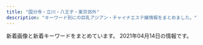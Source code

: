 ```yaml
---
title: "国分寺・立川・八王子・東京郊外"
description: "キーワード別にの巨乳アジアン・チャイナエステ嬢情報をまとめました。"
---
```


新着画像と新着キーワードをまとめています。
2021年04月14日の情報です。

<DmmAffiliateIns />
<KeywordTable
  shops={
    [
    {
        "img_links": [
            "http://sofia-es.tokyo/images/index_15.jpg",
            "http://sofia-es.tokyo/images/index_07.jpg",
            "http://sofia-es.tokyo/uploads/ecd62b76b1e56e66cb7bcb964da1ca22.jpg",
            "http://sofia-es.tokyo/images/index_09.jpg",
            "http://sofia-es.tokyo/images/index_04.jpg",
            "http://sofia-es.tokyo/images/index_05.jpg",
            "http://sofia-es.tokyo/images/index_01.jpg",
            "http://sofia-es.tokyo/images/index_03.jpg",
            "http://sofia-es.tokyo/images/girls_03.jpg",
            "http://sofia-es.tokyo/uploads/1ec96f990e939733a393533a8d58a699.jpg",
            "http://sofia-es.tokyo/images/index_14.jpg",
            "http://sofia-es.tokyo/uploads/ca177747885af42bd8197f68c498bcf8.jpg",
            "http://sofia-es.tokyo/images/index_02.jpg",
            "http://sofia-es.tokyo/images/index_08.jpg",
            "http://sofia-es.tokyo/images/index_11.jpg",
            "http://sofia-es.tokyo/images/gallery_03.jpg",
            "http://sofia-es.tokyo/images/girls_13.jpg",
            "http://sofia-es.tokyo/images/index_10.jpg",
            "http://sofia-es.tokyo/images/index_06.jpg"
        ],
        "keywords": {
            "88": 2,
            "C": 1,
            "86": 1,
            "D": 2
        },
        "station": "\u82b1\u5c0f\u91d1\u4e95\u99c5\u5357\u53e3",
        "url": "http://sofia-es.tokyo/",
        "name": "SOFIA \uff5e\u30bd\u30d5\u30a3\u30a2\uff5e"
    },
    {
        "name": "\u82b1",
        "url": "http://www.mens-hana.info/",
        "img_links": [
            "http://www.mens-hana.info/img/gm5.png",
            "http://www.mens-hana.info/files/011-02.jpg",
            "http://www.mens-hana.info/img/flower.png",
            "http://www.mens-hana.info/img/topt4.png",
            "http://www.mens-hana.info/files/012-02.jpg",
            "http://www.mens-hana.info/files/003-02.jpg",
            "http://www.mens-hana.info/files/012.jpg",
            "http://www.mens-hana.info/files/017.jpg",
            "http://www.mens-hana.info/files/008-02.jpg",
            "http://www.mens-hana.info/img/gm4.png",
            "http://www.mens-hana.info/files/008.jpg",
            "http://www.mens-hana.info/img/frame_m.png",
            "http://www.mens-hana.info/files/006.jpg",
            "http://www.mens-hana.info/img/gm3.png",
            "http://www.mens-hana.info/files/003.jpg",
            "http://www.mens-hana.info/img/p4t1.png",
            "http://www.mens-hana.info/i/img/line-rec.jpg",
            "http://www.mens-hana.info/i/img/line-staff.jpg",
            "http://www.mens-hana.info/files/009-02.jpg",
            "http://www.mens-hana.info/img/p5t1.png",
            "http://www.mens-hana.info/files/002-02.jpg",
            "http://www.mens-hana.info/img/topt1.png",
            "http://www.mens-hana.info/files/005.jpg",
            "http://www.mens-hana.info/img/p6t1.png",
            "http://www.mens-hana.info/files/011.jpg",
            "http://www.mens-hana.info/img/topt2.png",
            "http://www.mens-hana.info/img/gm6.png",
            "http://www.mens-hana.info/img/line1.png",
            "http://www.mens-hana.info/files/015.jpg",
            "http://www.mens-hana.info/files/013-02.jpg",
            "http://www.mens-hana.info/i/img/line-cam.jpg",
            "http://www.mens-hana.info/files/007.jpg",
            "http://www.mens-hana.info/files/014.jpg",
            "http://www.mens-hana.info/files/004.jpg",
            "http://www.mens-hana.info/img/tel.png",
            "http://www.mens-hana.info/img/gm2.png",
            "http://www.mens-hana.info/img/fly.png",
            "http://www.mens-hana.info/img/goback.jpg",
            "http://www.mens-hana.info/files/014-02.jpg",
            "http://www.mens-hana.info/files/007-02.jpg",
            "http://www.mens-hana.info/files/013.jpg",
            "http://www.mens-hana.info/files/017-02.jpg",
            "http://www.mens-hana.info/img/p2t1.png",
            "http://www.mens-hana.info/img/mobile.png",
            "http://www.mens-hana.info/files/004-02.jpg",
            "http://www.mens-hana.info/files/015-02.jpg",
            "http://www.mens-hana.info/img/p3t1.png",
            "http://www.mens-hana.info/i/img/line-acc.jpg",
            "http://www.mens-hana.info/img/gm1.png",
            "http://www.mens-hana.info/files/002.jpg",
            "http://www.mens-hana.info/img/age.png",
            "http://www.mens-hana.info/i/img/line-sys.jpg",
            "http://www.mens-hana.info/files/006-02.jpg",
            "http://www.mens-hana.info/files/005-02.jpg",
            "http://www.mens-hana.info/files/009.jpg",
            "http://www.mens-hana.info/img/new_item.jpg"
        ],
        "station": "JR\u56fd\u5206\u5bfa\u99c5\u5317\u53e3",
        "keywords": {
            "D": 2,
            "89": 2,
            "84": 2,
            "C": 49,
            "E": 2,
            "83": 2,
            "85": 38,
            "86": 14
        }
    },
    {
        "station": "\u4fdd\u8c37\u99c5\u5357\u53e3",
        "keywords": {},
        "img_links": [],
        "url": "https://hoya.aoaoeo.com/",
        "name": "Yulala\uff5e\u3086\u3089\u3089\uff5e"
    },
    {
        "station": "\u7530\u7121\u99c5\u5317\u53e3",
        "name": "\u30ed\u30fc\u30ba",
        "url": "http://www.china-massage.work/",
        "keywords": {},
        "img_links": [
            "http://www.china-massage.work/sp/img/mimi1.jpg",
            "http://www.china-massage.work/sp/images/sisu4.jpg",
            "http://www.china-massage.work/images/6.jpg",
            "http://www.china-massage.work/img/mina1.jpg",
            "http://www.china-massage.work/img/yuki1.jpg",
            "http://www.china-massage.work/sp/images/head.jpg",
            "http://www.china-massage.work/images/rec1.png",
            "http://www.china-massage.work/images/b2.jpg",
            "http://www.china-massage.work/images/sys.png",
            "http://www.china-massage.work/images/5.jpg",
            "http://www.china-massage.work/images/interior_t.jpg",
            "http://www.china-massage.work/img/miki1.jpg",
            "http://www.china-massage.work/images/int2.png",
            "http://www.china-massage.work/sp/img/yuki1.jpg",
            "http://www.china-massage.work/images/tg.jpg",
            "http://www.china-massage.work/sp/images/int1.png",
            "http://www.china-massage.work/images/head.jpg",
            "http://www.china-massage.work/staff/riri.jpg",
            "http://www.china-massage.work/sp/staff/mimi.jpg",
            "http://www.china-massage.work/sp/images/rec1.png",
            "http://www.china-massage.work/sp/img/miki1.jpg",
            "http://www.china-massage.work/staff/mina.jpg",
            "http://www.china-massage.work/images/2.jpg",
            "http://www.china-massage.work/sp/img/kaori1.jpg",
            "http://www.china-massage.work/staff/kaori.jpg",
            "http://www.china-massage.work/sp/images/sisu1.jpg",
            "http://www.china-massage.work/images/tel.jpg",
            "http://www.china-massage.work/img/riri1.jpg",
            "http://www.china-massage.work/sp/staff/mina.jpg",
            "http://www.china-massage.work/images/rec2.jpg",
            "http://www.china-massage.work/staff/miki.jpg",
            "http://www.china-massage.work/img/kaori1.jpg",
            "http://www.china-massage.work/sp/images/news.jpg",
            "http://www.china-massage.work/sp/images/int2.png",
            "http://www.china-massage.work/images/int1.png",
            "http://www.china-massage.work/sp/img/riri1.jpg",
            "http://www.china-massage.work/staff/mimi.jpg",
            "http://www.china-massage.work/sp/images/tel.jpg",
            "http://www.china-massage.work/sp/images/footer.png",
            "http://www.china-massage.work/images/news.jpg",
            "http://www.china-massage.work/sp/images/info_t.jpg",
            "http://www.china-massage.work/sp/images/sys.png",
            "http://www.china-massage.work/images/1.jpg",
            "http://www.china-massage.work/sp/staff/kaori.jpg",
            "http://www.china-massage.work/images/sm.jpg",
            "http://www.china-massage.work/images/staff_t.jpg",
            "http://www.china-massage.work/staff/yuki.jpg",
            "http://www.china-massage.work/sp/img/mina1.jpg",
            "http://www.china-massage.work/images/4.jpg",
            "http://www.china-massage.work/images/3.jpg",
            "http://www.china-massage.work/sp/images/sisu3.jpg",
            "http://www.china-massage.work/img/mimi1.jpg",
            "http://www.china-massage.work/sp/staff/yuki.jpg",
            "http://www.china-massage.work/sp/images/ac1.jpg",
            "http://www.china-massage.work/sp/images/rec2.jpg",
            "http://www.china-massage.work/sp/staff/riri.jpg",
            "http://www.china-massage.work/sp/menu/top.jpg",
            "http://www.china-massage.work/sp/menu/staff.jpg",
            "http://www.china-massage.work/sp/images/interior_t.jpg",
            "http://www.china-massage.work/sp/images/staff_t.jpg",
            "http://www.china-massage.work/sp/images/sisu2.jpg",
            "http://www.china-massage.work/sp/images/newsb.png",
            "http://www.china-massage.work/images/b1.jpg",
            "http://www.china-massage.work/sp/staff/miki.jpg"
        ]
    },
    {
        "name": "Girls",
        "keywords": {
            "F": 2,
            "85": 1,
            "C": 8,
            "D": 7,
            "90": 1,
            "87": 6,
            "86": 2,
            "89": 1,
            "E": 1
        },
        "url": "http://www.girls.esjp.info/",
        "station": "JR\u56fd\u5206\u5bfa\u99c5\u5357\u53e3",
        "img_links": [
            "http://www.girls.esjp.info/files/012-03.jpg",
            "http://www.girls.esjp.info/files/001-03.jpg",
            "http://www.girls.esjp.info/files/044-03.jpg",
            "http://www.girls.esjp.info/files/002-03.jpg",
            "http://www.girls.esjp.info/files/044-02.jpg",
            "http://www.girls.esjp.info/files/043-03.jpg",
            "http://www.girls.esjp.info/files/013-03.jpg",
            "http://www.girls.esjp.info/files/028.jpg",
            "http://www.girls.esjp.info/files/005.jpg",
            "http://www.girls.esjp.info/files/021-02.jpg",
            "http://www.girls.esjp.info/files/002-02.jpg",
            "http://www.girls.esjp.info/files/012.jpg",
            "http://www.girls.esjp.info/img/rsubt6.png",
            "http://www.girls.esjp.info/files/007.jpg",
            "http://www.girls.esjp.info/files/012-02.jpg",
            "http://www.girls.esjp.info/files/026.jpg",
            "http://www.girls.esjp.info/files/001.jpg",
            "http://www.girls.esjp.info/files/010-02.jpg",
            "http://www.girls.esjp.info/files/005-03.jpg",
            "http://www.girls.esjp.info/img/rsubt4.png",
            "http://www.girls.esjp.info/files/043.jpg",
            "http://www.girls.esjp.info/files/043-02.jpg",
            "http://www.girls.esjp.info/files/026-02.jpg",
            "http://www.girls.esjp.info/img/head.jpg",
            "http://www.girls.esjp.info/img/rsubt2.png",
            "http://www.girls.esjp.info/files/010.jpg",
            "http://www.girls.esjp.info/files/005-02.jpg",
            "http://www.girls.esjp.info/img/staff_top.jpg",
            "http://www.girls.esjp.info/files/028-03.jpg",
            "http://www.girls.esjp.info/files/026-03.jpg",
            "http://www.girls.esjp.info/img/telpnone.png",
            "http://www.girls.esjp.info/files/044.jpg",
            "http://www.girls.esjp.info/img/sys.jpg",
            "http://www.girls.esjp.info/img/rsubt7.png",
            "http://www.girls.esjp.info/files/021.jpg",
            "http://www.girls.esjp.info/img/rsubt3.png",
            "http://www.girls.esjp.info/img/staff_bottom.jpg",
            "http://www.girls.esjp.info/files/003-02.jpg",
            "http://www.girls.esjp.info/files/028-02.jpg",
            "http://www.girls.esjp.info/img/rsubt1.png",
            "http://www.girls.esjp.info/files/010-03.jpg",
            "http://www.girls.esjp.info/files/003-03.jpg",
            "http://www.girls.esjp.info/img/rsubt5.png",
            "http://www.girls.esjp.info/files/007-02.jpg",
            "http://www.girls.esjp.info/files/021-03.jpg",
            "http://www.girls.esjp.info/files/001-02.jpg",
            "http://www.girls.esjp.info/files/007-03.jpg",
            "http://www.girls.esjp.info/files/013-02.jpg",
            "http://www.girls.esjp.info/files/003.jpg",
            "http://www.girls.esjp.info/files/013.jpg",
            "http://www.girls.esjp.info/files/002.jpg"
        ]
    },
    {
        "img_links": [
            "http://www.anntrizumu.xyz/uploads/allimg/210401/1-21040116115Y27.jpg",
            "http://www.anntrizumu.xyz/uploads/allimg/210401/1-210401161226215.jpg",
            "http://anntrizumu.xyz/uploads/210215/1-210215104410104.jpg",
            "http://anntrizumu.xyz/uploads/201218/1-20121Q3154EE.jpg",
            "http://anntrizumu.xyz/uploads/201221/1-2012211P04Ib.jpg",
            "http://anntrizumu.xyz/picture/room2.jpg",
            "http://anntrizumu.xyz/picture/img.site-builder.jpg",
            "http://anntrizumu.xyz/uploads/allimg/210302/1-210302132922346.jpg",
            "http://anntrizumu.xyz/uploads/allimg/210401/1-21040116115Y27.jpg",
            "http://anntrizumu.xyz/uploads/allimg/210302/1-210302132I1613.jpg",
            "http://www.anntrizumu.xyz/picture/totop_04.png",
            "http://anntrizumu.xyz/picture/room1.jpg",
            "http://www.anntrizumu.xyz/uploads/201218/1-20121Q31611C3.jpg",
            "http://anntrizumu.xyz/uploads/allimg/210302/1-210302132R1454.jpg",
            "http://anntrizumu.xyz/uploads/allimg/210410/1-210410095553359.jpg",
            "http://anntrizumu.xyz/uploads/allimg/210401/1-210401161332C6.jpg",
            "http://anntrizumu.xyz/uploads/201218/1-20121Q3152V13.jpg",
            "http://anntrizumu.xyz/picture/head.jpg",
            "http://www.anntrizumu.xyz/uploads/allimg/210302/1-210302132922346.jpg",
            "http://www.anntrizumu.xyz/uploads/allimg/210302/1-210302132I1613.jpg",
            "http://anntrizumu.xyz/picture/totop_04.png",
            "http://anntrizumu.xyz/uploads/210410/1-210410094440250.jpg",
            "http://www.anntrizumu.xyz/uploads/allimg/210302/1-210302132R1454.jpg",
            "http://anntrizumu.xyz/picture/room3.jpg",
            "http://anntrizumu.xyz/uploads/allimg/210401/1-21040116125I31.jpg",
            "http://anntrizumu.xyz/uploads/210302/1-210302125S34S.jpg",
            "http://www.anntrizumu.xyz/picture/head.jpg",
            "http://anntrizumu.xyz/uploads/allimg/210304/1-2103040Z4145F.jpg",
            "http://anntrizumu.xyz/uploads/201221/1-2012211J921K2.jpg",
            "http://anntrizumu.xyz/uploads/allimg/210401/1-210401161226215.jpg",
            "http://anntrizumu.xyz/uploads/201218/1-20121Q31611C3.jpg",
            "http://anntrizumu.xyz/uploads/210107/1-21010FT500142.jpg",
            "http://www.anntrizumu.xyz/picture/img.site-builder.jpg",
            "http://www.anntrizumu.xyz/uploads/allimg/210401/1-210401161332C6.jpg",
            "http://anntrizumu.xyz/uploads/210401/1-210401161059332.jpg"
        ],
        "keywords": {},
        "url": "http://anntrizumu.xyz/",
        "station": "JR\u7acb\u5ddd\u99c5\u5357\u53e3",
        "name": "\u7652\u3057\u306e\u5929\u4f7f"
    },
    {
        "img_links": [
            "http://pickliup.xyz/uploads/allimg/210410/1-210410163308.png",
            "http://pickliup.xyz/uploads/210413/1-2104131F15G57.png",
            "http://pickliup.xyz/uploads/210412/1-210412133GRD.png",
            "http://pickliup.xyz/uploads/allimg/210412/1-210412133I0.png",
            "http://pickliup.xyz/uploads/allimg/210413/1-2104131F100.png",
            "http://pickliup.xyz/uploads/210410/1-210410150940511.jpg",
            "http://pickliup.xyz/uploads/allimg/210410/1-210410163318.png",
            "http://pickliup.xyz/uploads/210410/1-21041015011V92.png",
            "http://pickliup.xyz/uploads/allimg/210413/1-2104131F326.png",
            "http://pickliup.xyz/uploads/210410/1-210410151020557.jpg",
            "http://pickliup.xyz/uploads/210410/1-2104101634251U.png",
            "http://pickliup.xyz/templets/default/picture/bg_header_1.jpg",
            "http://pickliup.xyz/uploads/210410/1-210410145I0M8.png"
        ],
        "url": "http://pickliup.xyz/",
        "name": "\u3082\u3082\u304b",
        "station": "\u4e45\u7c73\u5ddd\u99c5\u5357\u53e3",
        "keywords": {
            "85": 5,
            "E": 2,
            "D": 7,
            "86": 4
        }
    },
    {
        "url": "http://seven-love.xyz.mn/",
        "img_links": [],
        "station": "\u3072\u3070\u308a\u30f6\u4e18\u99c5\u5357\u53e3",
        "name": "Seven\u604b",
        "keywords": {}
    },
    {
        "station": "JR\u516b\u738b\u5b50\u99c5\u5317\u53e3",
        "name": "\u512a\u59eb",
        "img_links": [
            "http://www.yuki.iesjp.com/files/002.jpg",
            "http://www.yuki.iesjp.com/files/003-02.jpg",
            "http://www.yuki.iesjp.com/files/001-03.jpg",
            "http://www.yuki.iesjp.com/images/shop/s4.jpg",
            "http://www.yuki.iesjp.com/files/003-03.jpg",
            "http://www.yuki.iesjp.com/images/shop/s3.jpg",
            "http://www.yuki.iesjp.com/images/shop/s6.jpg",
            "http://www.yuki.iesjp.com/images/line.png",
            "http://www.yuki.iesjp.com/images/shop/s7.jpg",
            "http://www.yuki.iesjp.com/images/mobile.jpg",
            "http://www.yuki.iesjp.com/files/002-03.jpg",
            "http://www.yuki.iesjp.com/images/shop/s1.jpg",
            "http://www.yuki.iesjp.com/files/004-03.jpg",
            "http://www.yuki.iesjp.com/files/004-02.jpg",
            "http://www.yuki.iesjp.com/files/002-02.jpg",
            "http://www.yuki.iesjp.com/images/r3.jpg",
            "http://www.yuki.iesjp.com/images/shop/s8.jpg",
            "http://www.yuki.iesjp.com/files/004.jpg",
            "http://www.yuki.iesjp.com/files/001.jpg",
            "http://www.yuki.iesjp.com/images/shop/s2.jpg",
            "http://www.yuki.iesjp.com/files/003.jpg",
            "http://www.yuki.iesjp.com/files/001-02.jpg",
            "http://www.yuki.iesjp.com/images/shop/s5.jpg"
        ],
        "url": "http://www.yuki.iesjp.com/",
        "keywords": {
            "D": 16,
            "C": 12,
            "86": 8,
            "87": 8
        }
    },
    {
        "img_links": [
            "http://hanaki.jpn.mn/images/top.jpg",
            "http://hanaki.jpn.mn/photos/sites/47/2019/12/2019120102211086.jpg",
            "http://hanaki.jpn.mn/photos/sites/47/2021/03/2021031206380678.jpg",
            "http://hanaki.jpn.mn/photos/sites/47/2020/10/2020100703405544.jpg",
            "http://hanaki.jpn.mn/images/service2.jpg",
            "http://hanaki.jpn.mn/images/room4.jpg",
            "http://hanaki.jpn.mn/images/service3.jpg",
            "http://hanaki.jpn.mn/photos/sites/47/2020/10/2020100703432032.jpg",
            "http://hanaki.jpn.mn/images/mobile.jpg",
            "http://hanaki.jpn.mn/images/room3.jpg",
            "http://hanaki.jpn.mn/images/room1.jpg",
            "http://hanaki.jpn.mn/photos/sites/47/2019/12/2019120102211011.jpg",
            "http://hanaki.jpn.mn/photos/sites/47/2020/03/2020031203104967.jpg",
            "http://hanaki.jpn.mn/images/service1.jpg",
            "http://hanaki.jpn.mn/photos/sites/47/2021/03/2021031206380713.jpg",
            "http://hanaki.jpn.mn/photos/sites/47/2020/03/2020031203105792.jpg",
            "http://hanaki.jpn.mn/photos/sites/47/2020/12/2020120702070437.jpg",
            "http://hanaki.jpn.mn/images/s_service.png",
            "http://hanaki.jpn.mn/images/s_news.jpg",
            "http://hanaki.jpn.mn/images/service4.jpg",
            "http://hanaki.jpn.mn/photos/sites/47/2021/03/2021031206380692.jpg",
            "http://hanaki.jpn.mn/photos/sites/47/2020/12/202012070207054.jpg",
            "http://hanaki.jpn.mn/photos/sites/47/2020/12/202012230151467.jpg",
            "http://hanaki.jpn.mn/photos/sites/47/2020/10/2020100703405599.jpg",
            "http://hanaki.jpn.mn/images/info.jpg",
            "http://hanaki.jpn.mn/images/s_staff.png",
            "http://hanaki.jpn.mn/images/s_pick.jpg",
            "http://hanaki.jpn.mn/photos/sites/47/2020/10/2020100703432174.jpg"
        ],
        "station": "JR\u56fd\u5206\u5bfa\u99c5\u5357\u53e3",
        "url": "http://hanaki.jpn.mn/",
        "name": "\u6e80\u8db3\u7a7a\u9593",
        "keywords": {
            "86": 16,
            "88": 8,
            "85": 24,
            "87": 8,
            "D": 56
        }
    },
    {
        "name": "\u5eb7\u697d",
        "keywords": {
            "C": 15
        },
        "url": "http://rlx-msg.com/",
        "station": "JR\u516b\u738b\u5b50\u99c5\u5317\u53e3",
        "img_links": [
            "http://rlx-msg.com/img/ttl_staff.png",
            "http://rlx-msg.com/staff/mai/01.jpg",
            "http://rlx-msg.com/pic/topimg4.jpg",
            "http://rlx-msg.com/pic/head.jpg",
            "http://rlx-msg.com/img/ttl_mobile.png",
            "http://rlx-msg.com/pic/topimg2.jpg",
            "http://rlx-msg.com/pic/topimg1.jpg",
            "http://rlx-msg.com/pic/topimg3.jpg",
            "http://rlx-msg.com/staff/saya/01.jpg",
            "http://rlx-msg.com/staff/naho/01.jpg",
            "http://rlx-msg.com/staff/ai/01.jpg",
            "http://rlx-msg.com/img/access/kanban.png",
            "http://rlx-msg.com/img/ttl_recbnr.png",
            "http://rlx-msg.com/i/files/homeimg.jpg",
            "http://rlx-msg.com/staff/eri/01.jpg",
            "http://rlx-msg.com/staff/minami/01.jpg"
        ]
    },
    {
        "img_links": [
            "http://es-aroma.tokyo/wp-content/uploads/2020/12/WeChat-Image_20201224193420.jpg",
            "http://es-aroma.tokyo/wp-content/uploads/2019/10/WeChat-Image_20191008130125.jpg",
            "http://es-aroma.tokyo/wp-content/uploads/2020/03/WeChat-Image_20200309134250.jpg",
            "http://es-aroma.tokyo/wp-content/uploads/2018/01/pickup1-267x400.jpg",
            "http://es-aroma.tokyo/wp-content/uploads/2019/08/WeChat-Image_20190826193322.jpg",
            "http://es-aroma.tokyo/wp-content/uploads/2019/09/WeChat-Image_20190917145915.jpg",
            "http://es-aroma.tokyo/wp-content/uploads/2021/01/WeChat-Image_20210107221401.jpg",
            "http://es-aroma.tokyo/wp-content/uploads/2019/12/BeautyPlus_20191229223539066_save.jpg",
            "http://es-aroma.tokyo/wp-content/uploads/2019/02/aromaspa.jpg",
            "http://es-aroma.tokyo/wp-content/uploads/2019/06/WeChat-Image_20190603163140.jpg",
            "http://es-aroma.tokyo/wp-content/uploads/2019/06/WeChat-Image_20190603163147.jpg",
            "http://es-aroma.tokyo/wp-content/uploads/2018/01/pickup7-266x400.jpg",
            "http://es-aroma.tokyo/wp-content/themes/template-salon2/images/news-ttl.jpg",
            "http://es-aroma.tokyo/wp-content/uploads/2019/08/WeChat-Image_20190808180223.jpg",
            "http://es-aroma.tokyo/wp-content/uploads/2020/02/WeChat-Image_20200205163612.jpg",
            "http://es-aroma.tokyo/wp-content/uploads/2020/11/WeChat-Image_20201121191958-267x400.jpg",
            "http://es-aroma.tokyo/wp-content/uploads/2019/09/WeChat-Image_20190904115149.jpg",
            "http://es-aroma.tokyo/wp-content/uploads/2020/03/WeChat-Image_20200309134245.jpg",
            "http://es-aroma.tokyo/wp-content/themes/template-salon2/images/info.png",
            "http://es-aroma.tokyo/wp-content/uploads/2019/03/WeChat-Image_20190322161044-e1556000755758-266x400.jpg",
            "http://es-aroma.tokyo/wp-content/uploads/2020/08/WeChat-Image_20200825210507-267x400.jpg",
            "http://es-aroma.tokyo/wp-content/uploads/2019/08/WeChat-Image_20190826193326.jpg",
            "http://es-aroma.tokyo/wp-content/uploads/2019/05/WeChat-Image_20190524171035.jpg",
            "http://es-aroma.tokyo/wp-content/uploads/2019/05/WeChat-Image_20190524171025-267x400.jpg",
            "http://es-aroma.tokyo/wp-content/uploads/2019/09/WeChat-Image_20190917145915-267x400.jpg",
            "http://es-aroma.tokyo/wp-content/uploads/2020/12/WeChat-Image_20201211154911.jpg",
            "http://es-aroma.tokyo/wp-content/uploads/2020/12/WeChat-Image_20201224193413.jpg",
            "http://es-aroma.tokyo/wp-content/uploads/2020/10/WeChat-Image_20201022153341.jpg",
            "http://es-aroma.tokyo/wp-content/uploads/2018/07/mmexport1531561329219-267x400.jpg",
            "http://es-aroma.tokyo/wp-content/uploads/2019/02/WeChat-Image_20190201215525.jpg",
            "http://es-aroma.tokyo/wp-content/uploads/2019/02/WeChat-Image_20190201215519.jpg",
            "http://es-aroma.tokyo/wp-content/uploads/2020/10/WeChat-Image_20201026115623.jpg",
            "http://es-aroma.tokyo/wp-content/themes/template-salon2/images/newface-ttl.jpg",
            "http://es-aroma.tokyo/wp-content/themes/template-salon2/images/main-img1.jpg",
            "http://es-aroma.tokyo/wp-content/uploads/2019/06/WeChat-Image_20190613133937.jpg",
            "http://es-aroma.tokyo/wp-content/uploads/2020/10/WeChat-Image_20201002174908.jpg",
            "http://es-aroma.tokyo/wp-content/uploads/2018/01/1mmexport1517029294486-267x400.jpg",
            "http://es-aroma.tokyo/wp-content/uploads/2021/04/WeChat-Image_20210413185034.jpg",
            "http://es-aroma.tokyo/wp-content/themes/template-salon2/images/main-img3.jpg",
            "http://es-aroma.tokyo/wp-content/uploads/2020/08/WeChat-Image_20200825210507.jpg",
            "http://es-aroma.tokyo/wp-content/uploads/2019/05/WeChat-Image_20190524171025.jpg",
            "http://es-aroma.tokyo/wp-content/uploads/2020/02/WeChat-Image_20200205163558.jpg",
            "http://es-aroma.tokyo/wp-content/uploads/2018/01/1mmexport1517029271436-267x400.jpg",
            "http://es-aroma.tokyo/wp-content/uploads/2019/06/WeChat-Image_20190627174848.jpg",
            "http://es-aroma.tokyo/wp-content/uploads/2020/12/WeChat-Image_20201211154852.jpg",
            "http://es-aroma.tokyo/wp-content/uploads/2019/11/WeChat-Image_20191109113420.jpg",
            "http://es-aroma.tokyo/wp-content/uploads/2019/10/WeChat-Image_20191008130129.jpg",
            "http://es-aroma.tokyo/wp-content/uploads/2020/11/WeChat-Image_20201121191958.jpg",
            "http://es-aroma.tokyo/wp-content/uploads/2020/12/WeChat-Image_20201211154852-267x400.jpg",
            "http://es-aroma.tokyo/wp-content/uploads/2019/06/WeChat-Image_20190603163143.jpg",
            "http://es-aroma.tokyo/wp-content/uploads/2019/07/WeChat-Image_20190724131259.jpg",
            "http://es-aroma.tokyo/wp-content/uploads/2020/12/WeChat-Image_20201224193425.jpg",
            "http://es-aroma.tokyo/wp-content/themes/template-salon2/images/campaign-bnr.png",
            "http://es-aroma.tokyo/wp-content/uploads/2019/09/WeChat-Image_20190904115149-267x400.jpg",
            "http://es-aroma.tokyo/wp-content/uploads/2020/11/WeChat-Image_20201121223013.jpg",
            "http://es-aroma.tokyo/wp-content/uploads/2019/07/WeChat-Image_20190724131255.jpg",
            "http://es-aroma.tokyo/wp-content/uploads/2019/02/WeChat-Image_20190201215531.jpg",
            "http://es-aroma.tokyo/wp-content/uploads/2019/10/WeChat-Image_20191008130122.jpg",
            "http://es-aroma.tokyo/wp-content/themes/template-salon2/images/message-hd.jpg",
            "http://es-aroma.tokyo/wp-content/uploads/2019/05/WeChat-Image_20190524171030.jpg",
            "http://es-aroma.tokyo/wp-content/uploads/2018/01/miho1-267x400.jpg",
            "http://es-aroma.tokyo/wp-content/uploads/2020/09/WeChat-Image_20200927221300.jpg",
            "http://es-aroma.tokyo/wp-content/themes/template-salon2/images/pickup-ttl.jpg",
            "http://es-aroma.tokyo/wp-content/uploads/2020/03/WeChat-Image_20200309134250-267x400.jpg",
            "http://es-aroma.tokyo/wp-content/uploads/2019/08/WeChat-Image_20190826193316.jpg",
            "http://es-aroma.tokyo/wp-content/uploads/2019/06/WeChat-Image_20190603163135.jpg",
            "http://es-aroma.tokyo/wp-content/uploads/2020/03/WeChat-Image_20200309134239.jpg",
            "http://es-aroma.tokyo/wp-content/uploads/2019/07/WeChat-Image_20190714212609.jpg",
            "http://es-aroma.tokyo/wp-content/uploads/2018/01/01-267x400.jpg",
            "http://es-aroma.tokyo/wp-content/uploads/2021/03/WeChat-Image_20210325142635.jpg",
            "http://es-aroma.tokyo/wp-content/uploads/2020/12/WeChat-Image_20201211154907.jpg",
            "http://es-aroma.tokyo/wp-content/uploads/2019/04/WeChat-Image_20190411151618-e1556001274541.jpg",
            "http://es-aroma.tokyo/wp-content/themes/template-salon2/images/main-img2.jpg",
            "http://es-aroma.tokyo/wp-content/uploads/2019/01/3628646e3e3b10f161d4a2a372b0d27e-1.png",
            "http://es-aroma.tokyo/wp-content/uploads/2020/02/WeChat-Image_20200205163538.jpg",
            "http://es-aroma.tokyo/wp-content/uploads/2019/07/WeChat-Image_20190724131251.jpg",
            "http://es-aroma.tokyo/wp-content/uploads/2020/09/WeChat-Image_20200927221300-267x400.jpg"
        ],
        "station": "JR\u516b\u738b\u5b50\u99c5\u5317\u53e3",
        "url": "http://es-aroma.tokyo/",
        "keywords": {
            "86": 3,
            "84": 6,
            "85": 52
        },
        "name": "\u30a2\u30ed\u30de\u30b9\u30d1"
    },
    {
        "keywords": {
            "85": 6,
            "88": 12,
            "D": 18
        },
        "station": "\u4fdd\u8c37\u99c5\u5357\u53e3",
        "name": "\u7e01",
        "img_links": [
            "http://www.hoya-en.com/images/backlistbtn.png",
            "http://www.hoya-en.com/files/005.jpg",
            "http://www.hoya-en.com/files/004-02.jpg",
            "http://www.hoya-en.com/files/003-03.jpg",
            "http://www.hoya-en.com/images/slider/03.jpg",
            "http://www.hoya-en.com/files/005-03.jpg",
            "http://www.hoya-en.com/files/003.jpg",
            "http://www.hoya-en.com/files/002.jpg",
            "http://www.hoya-en.com/files/004-03.jpg",
            "http://www.hoya-en.com/images/mobile.jpg",
            "http://www.hoya-en.com/images/slider/01.jpg",
            "http://www.hoya-en.com/images/showCover.png",
            "http://www.hoya-en.com/images/slider/02.jpg",
            "http://www.hoya-en.com/files/001.jpg",
            "http://www.hoya-en.com/files/002-02.jpg",
            "http://www.hoya-en.com/files/005-02.jpg",
            "http://www.hoya-en.com/images/tel.png",
            "http://www.hoya-en.com/files/004.jpg",
            "http://www.hoya-en.com/files/006-02.jpg",
            "http://www.hoya-en.com/images/coverGirlParts.png",
            "http://www.hoya-en.com/files/003-02.jpg",
            "http://www.hoya-en.com/files/002-03.jpg",
            "http://www.hoya-en.com/files/001-02.jpg",
            "http://www.hoya-en.com/files/001-03.jpg",
            "http://www.hoya-en.com/files/006.jpg",
            "http://www.hoya-en.com/files/006-03.jpg"
        ],
        "url": "http://www.hoya-en.com/"
    },
    {
        "name": "\u904b\u547d\u306e\u5973\u795e",
        "keywords": {
            "86": 11,
            "D": 10,
            "88": 1,
            "E": 2,
            "C": 18
        },
        "station": "JR\u56fd\u5206\u5bfa\u99c5\u5357\u53e3",
        "url": "http://unmei.xyz/",
        "img_links": [
            "http://unmei.xyz/uploads/201026/1-2010261G0393M.jpg",
            "http://unmei.xyz/style/images/room4.jpg",
            "http://unmei.xyz/uploads/201204/1-20120413135K17.jpg",
            "http://unmei.xyz/style/images/end.jpg",
            "http://unmei.xyz/uploads/201207/1-20120F91545951.jpg",
            "http://unmei.xyz/uploads/201012/1-201012101RI06.jpg",
            "http://unmei.xyz/style/images/girl-z1.jpg",
            "http://unmei.xyz/style/images/dt.jpg",
            "http://unmei.xyz/uploads/201012/1-201012101S5192.jpg",
            "http://unmei.xyz/uploads/210319/1-21031Z9302T64.jpg",
            "http://unmei.xyz/uploads/201204/1-2012041314051K.jpg",
            "http://unmei.xyz/style/images/mobile.jpg",
            "http://unmei.xyz/uploads/210310/1-210310130402A6.jpg",
            "http://unmei.xyz/uploads/201207/1-20120F91600P1.jpg",
            "http://unmei.xyz/style/images/room3.jpg",
            "http://unmei.xyz/style/images/staff_line.png",
            "http://unmei.xyz/style/images/bj3.png",
            "http://unmei.xyz/uploads/201109/1-201109133931237.jpg",
            "http://unmei.xyz/style/images/top.png",
            "http://unmei.xyz/plus/images/room5.jpg",
            "http://unmei.xyz/uploads/201109/1-20110913395LL.jpg",
            "http://unmei.xyz/uploads/210319/1-21031Z93051251.jpg",
            "http://unmei.xyz/uploads/210310/1-21031013031J40.jpg",
            "http://unmei.xyz/style/images/room1.jpg",
            "http://unmei.xyz/uploads/201207/1-20120F91552621.jpg",
            "http://unmei.xyz/uploads/201024/1-201024125031258.jpg",
            "http://unmei.xyz/uploads/210409/1-210409124K9163.jpg",
            "http://unmei.xyz/uploads/210319/1-21031Z931023Z.jpg",
            "http://unmei.xyz/uploads/201010/1-201010134113F3.png",
            "http://unmei.xyz/uploads/201204/1-201204131333327.jpg",
            "http://unmei.xyz/style/images/room2.jpg",
            "http://unmei.xyz/uploads/210409/1-210409124Q05R.jpg",
            "http://unmei.xyz/uploads/201010/1-20101013404MP.png",
            "http://unmei.xyz/style/images/girl-z2.jpg",
            "http://unmei.xyz/uploads/201109/1-20110913400H13.jpg",
            "http://unmei.xyz/uploads/210409/1-210409124Q92X.jpg",
            "http://unmei.xyz/uploads/201010/1-201010133944618.jpg",
            "http://unmei.xyz/uploads/210310/1-210310130413329.jpg",
            "http://unmei.xyz/uploads/201012/1-201012101KV21.jpg"
        ]
    },
    {
        "img_links": [
            "https://aki-natural.com/wp-content/themes/este/img/call.png",
            "https://aki-natural.com/wp-content/themes/este/img/top-img02b.png",
            "https://aki-natural.com/wp-content/themes/este/img/tel_footer.png",
            "https://aki-natural.com/wp-content/themes/este/img/top-img03.png",
            "https://aki-natural.com/wp-content/themes/este/img/top-img01.png",
            "https://aki-natural.com/wp-content/uploads/2019/06/1ma-1.jpg",
            "https://aki-natural.com/wp-content/uploads/2019/06/uiyas1ma.jpg",
            "https://aki-natural.com/wp-content/themes/este/img/top-img04.png",
            "https://aki-natural.com/wp-content/uploads/2019/06/aki0212a.jpg",
            "https://aki-natural.com/wp-content/themes/este/img/3.jpg",
            "https://aki-natural.com/wp-content/themes/este/img/top-img02a.png",
            "https://aki-natural.com/wp-content/themes/este/img/tel_header.png",
            "https://aki-natural.com/wp-content/themes/este/img/2.jpg",
            "https://aki-natural.com/wp-content/themes/este/img/4.jpg",
            "https://aki-natural.com/wp-content/uploads/2019/06/121ma.jpg",
            "https://aki-natural.com/wp-content/themes/este/img/1.jpg"
        ],
        "url": "https://aki-natural.com/",
        "station": "\u79cb\u6d25\u99c5\u5357\u53e3",
        "keywords": {
            "D": 8,
            "E": 7
        },
        "name": "Natural -\u30ca\u30c1\u30e5\u30e9\u30eb-"
    },
    {
        "name": "\u30aa\u30a2\u30b7\u30b9",
        "img_links": [
            "http://cosmos.xyz.mn/images/info3.jpg",
            "http://cosmos.xyz.mn/images/link_nav06.jpg",
            "http://cosmos.xyz.mn/photos/sites/30/2020/04/202004041029346.jpg",
            "http://cosmos.xyz.mn/photos/sites/30/2020/04/202004041029313.jpg",
            "http://cosmos.xyz.mn/images/top_slider02.jpg",
            "http://cosmos.xyz.mn/images/side_link.jpg",
            "http://cosmos.xyz.mn/images/info1.jpg",
            "http://cosmos.xyz.mn/photos/sites/30/2020/04/2020040410292761.jpg",
            "http://cosmos.xyz.mn/images/link_nav07.jpg",
            "http://cosmos.xyz.mn/images/link_nav03.jpg",
            "http://cosmos.xyz.mn/images/info2.jpg",
            "http://cosmos.xyz.mn/images/top_slider01.jpg",
            "http://cosmos.xyz.mn/images/link_nav04.jpg",
            "http://cosmos.xyz.mn/photos/sites/30/2020/04/2020040410293269.jpg",
            "http://cosmos.xyz.mn/images/link_nav02.jpg",
            "http://cosmos.xyz.mn/photos/sites/30/2020/04/2020040410293010.jpg",
            "http://cosmos.xyz.mn/photos/sites/30/2020/04/2020040410293617.jpg",
            "http://cosmos.xyz.mn/images/top.png",
            "http://cosmos.xyz.mn/images/link_nav01.jpg",
            "http://cosmos.xyz.mn/images/side_mobile.jpg",
            "http://cosmos.xyz.mn/images/side_tel.jpg",
            "http://cosmos.xyz.mn/images/ico01.png",
            "http://cosmos.xyz.mn/images/sp_top.jpg",
            "http://cosmos.xyz.mn/images/link_nav05.jpg"
        ],
        "keywords": {
            "83": 1,
            "D": 6,
            "86": 1,
            "85": 4
        },
        "url": "http://cosmos.xyz.mn/",
        "station": "\u6771\u4e45\u7559\u7c73\u99c5\u897f\u53e3"
    },
    {
        "station": "JR\u6b66\u8535\u5883\u99c5\u5317\u53e3",
        "keywords": {
            "D": 35,
            "E": 7
        },
        "name": "\u30d0\u30a4\u30aa\u30ec\u30c3\u30c8",
        "img_links": [
            "http://esthe-aroma.in.net/img/slide2-2.jpg",
            "http://esthe-aroma.in.net/img/h1.png",
            "http://esthe-aroma.in.net/img/tit2.png",
            "http://esthe-aroma.in.net/img/slide2-3.jpg",
            "http://esthe-aroma.in.net/img/cg06.jpg",
            "http://esthe-aroma.in.net/img/cp-ttl.png",
            "http://esthe-aroma.in.net/img/m4.png",
            "http://esthe-aroma.in.net/img/slide2-4.jpg",
            "http://esthe-aroma.in.net/img/cp-desc1sp.png",
            "http://esthe-aroma.in.net/img/cg02.jpg",
            "http://esthe-aroma.in.net/img/cp-desc1.png",
            "http://esthe-aroma.in.net/img/tel2.png",
            "http://esthe-aroma.in.net/img/tit4.png",
            "http://esthe-aroma.in.net/img/cg03.jpg",
            "http://esthe-aroma.in.net/img/phone.png",
            "http://esthe-aroma.in.net/img/open.png",
            "http://esthe-aroma.in.net/img/m2.png",
            "http://esthe-aroma.in.net/img/toph.png",
            "http://esthe-aroma.in.net/img/m6.png",
            "http://esthe-aroma.in.net/img/cg07.jpg",
            "http://esthe-aroma.in.net/img/tit1.png",
            "http://esthe-aroma.in.net/img/slide2-1.jpg",
            "http://esthe-aroma.in.net/img/tit5.png",
            "http://esthe-aroma.in.net/img/m1.png",
            "http://esthe-aroma.in.net/img/m5.png",
            "http://esthe-aroma.in.net/img/tit6.png",
            "http://esthe-aroma.in.net/img/tit3.png",
            "http://esthe-aroma.in.net/img/m3.png",
            "http://esthe-aroma.in.net/img/cg01.jpg",
            "http://esthe-aroma.in.net/img/cg05.jpg"
        ],
        "url": "http://esthe-aroma.in.net/"
    },
    {
        "keywords": {
            "D": 64,
            "86": 24,
            "G": 8,
            "87": 40,
            "88": 8,
            "E": 8,
            "90": 8
        },
        "img_links": [
            "http://www.acacia-esthe.xyz/photo_news/upimg/446725f1148f108dd5_0.jpg",
            "http://www.acacia-esthe.xyz/photo_news/upimg/684246062aefd46151_1.jpg",
            "http://www.acacia-esthe.xyz/files/058.jpg",
            "http://www.acacia-esthe.xyz/photo_news/upimg/428235f3e1b3ed5310_0.jpg",
            "http://www.acacia-esthe.xyz/images/m6.jpg",
            "http://www.acacia-esthe.xyz/photo_news/upimg/305955f586f7349b92_0.jpg",
            "http://www.acacia-esthe.xyz/photo_news/upimg/89172606e6ac45cd81_1.jpg",
            "http://www.acacia-esthe.xyz/photo_news/upimg/893105f2ce75940fb1_0.jpg",
            "http://www.acacia-esthe.xyz/files/026.jpg",
            "http://www.acacia-esthe.xyz/images/rsubt5.png",
            "http://www.acacia-esthe.xyz/photo_news/upimg/86230600a4d51c82db_0.jpg",
            "http://www.acacia-esthe.xyz/images/m1.jpg",
            "http://www.acacia-esthe.xyz/files/058-03.jpg",
            "http://www.acacia-esthe.xyz/photo_news/upimg/108325f30b0d7707df_0.jpg",
            "http://www.acacia-esthe.xyz/files/016.jpg",
            "http://www.acacia-esthe.xyz/images/rsubt3.png",
            "http://www.acacia-esthe.xyz/photo_news/upimg/649415fea96d7e261c_0.jpg",
            "http://www.acacia-esthe.xyz/photo_news/upimg/380705fcdc28b76e14_1.jpg",
            "http://www.acacia-esthe.xyz/images/slider-img002.jpg",
            "http://www.acacia-esthe.xyz/files/010.jpg",
            "http://www.acacia-esthe.xyz/files/046-02.jpg",
            "http://www.acacia-esthe.xyz/photo_news/upimg/446725f1148f108dd5_1.jpg",
            "http://www.acacia-esthe.xyz/files/058-02.jpg",
            "http://www.acacia-esthe.xyz/photo_news/upimg/802615f9368ac5df7c_0.jpg",
            "http://www.acacia-esthe.xyz/photo_news/upimg/366055fe4359a2cfcc_0.jpg",
            "http://www.acacia-esthe.xyz/files/046.jpg",
            "http://www.acacia-esthe.xyz/files/016-02.jpg",
            "http://www.acacia-esthe.xyz/files/057-03.jpg",
            "http://www.acacia-esthe.xyz/images/m4.jpg",
            "http://www.acacia-esthe.xyz/files/019-03.jpg",
            "http://www.acacia-esthe.xyz/photo_news/upimg/428235f3e1b3ed5310_1.jpg",
            "http://www.acacia-esthe.xyz/files/010-02.jpg",
            "http://www.acacia-esthe.xyz/photo_news/upimg/428235f3e1b3ed5310_2.jpg",
            "http://www.acacia-esthe.xyz/photo_news/upimg/1214060277a5d889c4_1.jpg",
            "http://www.acacia-esthe.xyz/images/rsubt4.png",
            "http://www.acacia-esthe.xyz/photo_news/upimg/86015605851370d790_1.jpg",
            "http://www.acacia-esthe.xyz/photo_news/upimg/933655f7e9d5233bf3_0.jpg",
            "http://www.acacia-esthe.xyz/images/rsubt2.png",
            "http://www.acacia-esthe.xyz/files/020-02.jpg",
            "http://www.acacia-esthe.xyz/photo_news/upimg/560005fdc600b20296_0.jpg",
            "http://www.acacia-esthe.xyz/images/tel2.png",
            "http://www.acacia-esthe.xyz/files/057-02.jpg",
            "http://www.acacia-esthe.xyz/photo_news/upimg/48717600681f585301_0.jpg",
            "http://www.acacia-esthe.xyz/images/slider-img001.jpg",
            "http://www.acacia-esthe.xyz/files/016-03.jpg",
            "http://www.acacia-esthe.xyz/photo_news/upimg/305955f586f7349b92_1.jpg",
            "http://www.acacia-esthe.xyz/photo_news/upimg/629605f4f0bd5862a3_0.jpg",
            "http://www.acacia-esthe.xyz/files/022-03.jpg",
            "http://www.acacia-esthe.xyz/photo_news/upimg/380705fcdc28b76e14_2.jpg",
            "http://www.acacia-esthe.xyz/photo_news/upimg/1512360372513f05b4_0.jpg",
            "http://www.acacia-esthe.xyz/files/010-03.jpg",
            "http://www.acacia-esthe.xyz/files/026-02.jpg",
            "http://www.acacia-esthe.xyz/photo_news/upimg/48717600681f585301_1.jpg",
            "http://www.acacia-esthe.xyz/photo_news/upimg/1214060277a5d889c4_0.jpg",
            "http://www.acacia-esthe.xyz/photo_news/upimg/108325f30b0d7707df_2.jpg",
            "http://www.acacia-esthe.xyz/files/019-02.jpg",
            "http://www.acacia-esthe.xyz/photo_news/upimg/276675f96556f0e939_0.jpg",
            "http://www.acacia-esthe.xyz/photo_news/upimg/182485f9278b7b5be0_0.jpg",
            "http://www.acacia-esthe.xyz/images/rsubt6.png",
            "http://www.acacia-esthe.xyz/photo_news/upimg/684246062aefd46151_0.jpg",
            "http://www.acacia-esthe.xyz/files/018-03.jpg",
            "http://www.acacia-esthe.xyz/images/m2.jpg",
            "http://www.acacia-esthe.xyz/photo_news/upimg/89172606e6ac45cd81_0.jpg",
            "http://www.acacia-esthe.xyz/files/018-02.jpg",
            "http://www.acacia-esthe.xyz/images/rsubt1.png",
            "http://www.acacia-esthe.xyz/photo_news/upimg/50191601270063b678_0.jpg",
            "http://www.acacia-esthe.xyz/images/rsubt7.png",
            "http://www.acacia-esthe.xyz/files/022.jpg",
            "http://www.acacia-esthe.xyz/photo_news/upimg/973306007dffc8c097_0.jpg",
            "http://www.acacia-esthe.xyz/photo_news/upimg/108325f30b0d7707df_1.jpg",
            "http://www.acacia-esthe.xyz/files/057.jpg",
            "http://www.acacia-esthe.xyz/photo_news/upimg/265645facbaac2237d_1.jpg",
            "http://www.acacia-esthe.xyz/files/018.jpg",
            "http://www.acacia-esthe.xyz/photo_news/upimg/380705fcdc28b76e14_0.jpg",
            "http://www.acacia-esthe.xyz/images/b-online.png",
            "http://www.acacia-esthe.xyz/images/b-tel.png",
            "http://www.acacia-esthe.xyz/photo_news/upimg/782565f9fe21f75b1b_1.jpg",
            "http://www.acacia-esthe.xyz/photo_news/upimg/86015605851370d790_0.jpg",
            "http://www.acacia-esthe.xyz/photo_news/upimg/69285600e1199e7dc8_1.jpg",
            "http://www.acacia-esthe.xyz/photo_news/upimg/649415fea96d7e261c_1.jpg",
            "http://www.acacia-esthe.xyz/files/019.jpg",
            "http://www.acacia-esthe.xyz/files/020.jpg",
            "http://www.acacia-esthe.xyz/photo_news/upimg/34811604f03df2d8a5_0.jpg",
            "http://www.acacia-esthe.xyz/files/026-03.jpg",
            "http://www.acacia-esthe.xyz/images/m3.jpg",
            "http://www.acacia-esthe.xyz/files/022-02.jpg",
            "http://www.acacia-esthe.xyz/files/046-03.jpg",
            "http://www.acacia-esthe.xyz/files/020-03.jpg",
            "http://www.acacia-esthe.xyz/images/line.jpg"
        ],
        "name": "\u30a2\u30ab\u30b7\u30a2",
        "url": "http://www.acacia-esthe.xyz/",
        "station": "\u6e05\u702c\u99c5\u5317\u53e3"
    },
    {
        "name": "\u624b\u306e\u6e29",
        "keywords": {
            "C": 15
        },
        "station": "JR\u798f\u751f\u99c5\u6771\u53e3",
        "img_links": [
            "http://tenoon.xyz/images/new1.jpg",
            "http://tenoon.xyz/images/mobile.jpg",
            "http://tenoon.xyz/images/zi_link.png",
            "http://tenoon.xyz/images/zi_staff.png",
            "http://tenoon.xyz/images/g6.jpg",
            "http://tenoon.xyz/images/1.png",
            "http://tenoon.xyz/images/3.png",
            "http://tenoon.xyz/images/r4.jpg",
            "http://tenoon.xyz/images/r1.jpg",
            "http://tenoon.xyz/images/r3.jpg",
            "http://tenoon.xyz/images/g1.jpg",
            "http://tenoon.xyz/images/lanlan.jpg",
            "http://tenoon.xyz/images/g5.jpg",
            "http://tenoon.xyz/images/ma.jpg",
            "http://tenoon.xyz/images/g0.jpg",
            "http://tenoon.xyz/images/r2.jpg",
            "http://tenoon.xyz/images/g2.jpg",
            "http://tenoon.xyz/images/maga.png",
            "http://tenoon.xyz/images/top.jpg",
            "http://tenoon.xyz/images/g3.jpg"
        ],
        "url": "http://tenoon.xyz/"
    },
    {
        "url": "https://es-pink.com/",
        "img_links": [
            "https://es-pink.com/wp-content/uploads/2021/03/7865yupink.jpg",
            "https://es-pink.com/wp-content/uploads/2021/03/211pink.jpg",
            "https://es-pink.com/wp-content/themes/este/img/2.jpg",
            "https://es-pink.com/wp-content/themes/este/img/4.jpg",
            "https://es-pink.com/wp-content/themes/este/img/3.jpg",
            "https://es-pink.com/wp-content/uploads/2021/03/211121pink.jpg",
            "https://es-pink.com/wp-content/uploads/2021/03/221121pink.jpg",
            "https://es-pink.com/wp-content/uploads/2021/03/21211pink.jpg",
            "https://es-pink.com/wp-content/themes/este/img/tel_header.png",
            "https://es-pink.com/wp-content/themes/este/img/tel_footer.png",
            "https://es-pink.com/wp-content/themes/este/img/call.png",
            "https://es-pink.com/wp-content/uploads/2021/03/98766789pink.jpg",
            "https://es-pink.com/wp-content/uploads/2021/03/897657pink.jpg",
            "https://es-pink.com/wp-content/themes/este/img/top-img03.png",
            "https://es-pink.com/wp-content/uploads/2021/03/31211pink.jpg",
            "https://es-pink.com/wp-content/themes/este/img/top-img01.png",
            "https://es-pink.com/wp-content/themes/este/img/1.jpg"
        ],
        "keywords": {
            "D": 14,
            "E": 10,
            "C": 3
        },
        "name": "Pink\uff5e\u30d4\u30f3\u30af\uff5e",
        "station": "JR\u516b\u738b\u5b50\u99c5\u5317\u53e3"
    },
    {
        "img_links": [],
        "url": "https://ca-girl.com/",
        "keywords": {},
        "station": "JR\u56fd\u5206\u5bfa\u99c5\u5317\u53e3",
        "name": "Cawaii Girl\uff5e\u304b\u308f\u3044\u3044\u30ac\u30fc\u30eb\uff5e"
    },
    {
        "station": "\u3072\u3070\u308a\u30f6\u4e18\u99c5\u5357\u53e3",
        "img_links": [
            "http://www.hibari.link/images/news_bottom.jpg",
            "http://www.hibari.link/images/girl_01.png",
            "http://www.hibari.link/images/mail.png",
            "http://www.hibari.link/images/g1.jpg",
            "http://www.hibari.link/images/girlx_top.png",
            "http://www.hibari.link/images/1.jpg",
            "http://www.hibari.link/images/yumi.jpg",
            "http://www.hibari.link/images/girl_top.png",
            "http://www.hibari.link/images/room7.jpg",
            "http://www.hibari.link/images/tite-link.png",
            "http://www.hibari.link/images/right_top.png",
            "http://www.hibari.link/images/right_bottom.png",
            "http://www.hibari.link/images/g2.jpg",
            "http://www.hibari.link/images/room4.jpg",
            "http://www.hibari.link/images/tite-magazine.png",
            "http://www.hibari.link/images/girl_03.png",
            "http://www.hibari.link/images/s-tu1.png",
            "http://www.hibari.link/images/s-tu2.png",
            "http://www.hibari.link/images/grande.jpg",
            "http://www.hibari.link/images/g7.jpg",
            "http://www.hibari.link/images/nei_03.png",
            "http://www.hibari.link/images/yuli.jpg",
            "http://www.hibari.link/images/g0.jpg",
            "http://www.hibari.link/images/yuyu.jpg",
            "http://www.hibari.link/images/room1.jpg",
            "http://www.hibari.link/images/news_top.jpg",
            "http://www.hibari.link/images/nei_01.png",
            "http://www.hibari.link/images/pagetop.png",
            "http://www.hibari.link/images/g07.jpg",
            "http://www.hibari.link/images/tite-staff.png",
            "http://www.hibari.link/images/room2.jpg"
        ],
        "url": "http://www.hibari.link/",
        "name": "\u6c34\u306e\u7e01",
        "keywords": {}
    },
    {
        "station": "\u4e45\u7c73\u5ddd\u99c5\u5317\u53e3",
        "img_links": [
            "http://relax-esthe.pink/images/main1.jpg",
            "http://relax-esthe.pink/images/link.png",
            "http://relax-esthe.pink/images/esthe1.jpg",
            "http://relax-esthe.pink/images/esthe2.jpg",
            "http://relax-esthe.pink/images/cg01.jpg",
            "http://relax-esthe.pink/images/info.png",
            "http://relax-esthe.pink/images/clear.png",
            "http://relax-esthe.pink/images/header3.png",
            "http://relax-esthe.pink/images/gallery.png",
            "http://relax-esthe.pink/images/esthe3.jpg",
            "http://relax-esthe.pink/images/home.png",
            "http://relax-esthe.pink/images/main-sp.jpg",
            "http://relax-esthe.pink/images/blog_002.png",
            "http://relax-esthe.pink/images/staff.png",
            "http://relax-esthe.pink/images/home_002.png",
            "http://relax-esthe.pink/images/cg03.jpg",
            "http://relax-esthe.pink/images/cg04.jpg",
            "http://relax-esthe.pink/images/cg02.jpg",
            "http://relax-esthe.pink/images/friend.png",
            "http://relax-esthe.pink/images/sys.jpg",
            "http://relax-esthe.pink/images/acc.jpg"
        ],
        "keywords": {
            "87": 5,
            "86": 15
        },
        "url": "http://relax-esthe.pink/",
        "name": "Touch\uff5e\u30bf\u30c3\u30c1\uff5e"
    },
    {
        "img_links": [
            "http://dia-mond.work/images/recruit/nagare_03.jpg",
            "http://dia-mond.work/images/recruit/nagare_05.png",
            "http://dia-mond.work/images/sw_home.png",
            "http://dia-mond.work/staff/miho1.jpg",
            "http://dia-mond.work/images/mainvisual_02.jpg",
            "http://dia-mond.work/images/recruit/point_03.png",
            "http://dia-mond.work/staff/aoi1.jpg",
            "http://dia-mond.work/images/icon_new.png",
            "http://dia-mond.work/images/sw_tel.png",
            "http://dia-mond.work/images/mainvisual_02_s.jpg",
            "http://dia-mond.work/images/icon_ranking_02.png",
            "http://dia-mond.work/staff/emi1.jpg",
            "http://dia-mond.work/images/recruit/point_06.png",
            "http://dia-mond.work/images/trigger.jpg",
            "http://dia-mond.work/images/recruit/nagare_01.jpg",
            "http://dia-mond.work/images/no_image.jpg",
            "http://dia-mond.work/images/icon_ranking_04.png",
            "http://dia-mond.work/images/icon_ranking_01.png",
            "http://dia-mond.work/images/mainvisual_01.jpg",
            "http://dia-mond.work/images/head_therapist.jpg",
            "http://dia-mond.work/images/recruit/nagare_06.png",
            "http://dia-mond.work/images/recruit/point_09.png",
            "http://dia-mond.work/images/head_interior.jpg",
            "http://dia-mond.work/images/recruit/message_03.png",
            "http://dia-mond.work/images/recruit/point_04.png",
            "http://dia-mond.work/staff/runa1.jpg",
            "http://dia-mond.work/images/recruit/point_08.png",
            "http://dia-mond.work/images/mainvisual_01_s.jpg",
            "http://dia-mond.work/images/recruit/point_07.png",
            "http://dia-mond.work/images/recruit/req_03.jpg",
            "http://dia-mond.work/staff/yuka1.jpg",
            "http://dia-mond.work/images/recruit/point_05.png",
            "http://dia-mond.work/images/recruit/nagare_02.jpg",
            "http://dia-mond.work/images/recruit/nagare_07.png",
            "http://dia-mond.work/staff/yuri1.jpg",
            "http://dia-mond.work/images/icon_ranking_03.png",
            "http://dia-mond.work/staff/yumi1.jpg",
            "http://dia-mond.work/staff/hitomi1.jpg",
            "http://dia-mond.work/images/recruit/sp_mainvisual.jpg"
        ],
        "keywords": {
            "85": 8,
            "89": 2,
            "D": 24,
            "88": 4,
            "F": 14,
            "86": 10,
            "E": 18,
            "87": 8,
            "90": 8
        },
        "name": "Diamond",
        "station": "JR\u516b\u738b\u5b50\u99c5",
        "url": "http://dia-mond.work/"
    },
    {
        "name": "Rouge \uff5e\u30eb\u30fc\u30b8\u30e5\uff5e",
        "station": "JR\u516b\u738b\u5b50\u99c5\u5317\u53e3",
        "img_links": [
            "https://hachioji-mensesthe.com/images/esthe1.jpg",
            "https://hachioji-mensesthe.com/icon/line.png",
            "https://hachioji-mensesthe.com/images/qrcode.png",
            "https://hachioji-mensesthe.com/staff/riri-s3.jpg",
            "https://hachioji-mensesthe.com/room/room-l4.jpg",
            "https://hachioji-mensesthe.com/staff/rie-s2.jpg",
            "https://hachioji-mensesthe.com/room/room-l1.jpg",
            "https://hachioji-mensesthe.com/staff/rie-l2.jpg",
            "https://hachioji-mensesthe.com/room/room-l2.jpg",
            "https://hachioji-mensesthe.com/staff/rie-l1.jpg",
            "https://hachioji-mensesthe.com/staff/riri-s2.jpg",
            "https://hachioji-mensesthe.com/staff/miki-l3.jpg",
            "https://hachioji-mensesthe.com/staff/riri-l1.jpg",
            "https://hachioji-mensesthe.com/staff/yuyu-top.jpg",
            "https://hachioji-mensesthe.com/staff/rie-s1.jpg",
            "https://hachioji-mensesthe.com/images/esthe3.jpg",
            "https://hachioji-mensesthe.com/staff/yuyu-l3.jpg",
            "https://hachioji-mensesthe.com/staff/yuyu-s3.jpg",
            "https://hachioji-mensesthe.com/staff/miki-l2.jpg",
            "https://hachioji-mensesthe.com/images/header3.png",
            "https://hachioji-mensesthe.com/staff/riri-l3.jpg",
            "https://hachioji-mensesthe.com/icon/facebook.png",
            "https://hachioji-mensesthe.com/footer/footer-line.png",
            "https://hachioji-mensesthe.com/staff/risa-s1.jpg",
            "https://hachioji-mensesthe.com/staff/riri-l2.jpg",
            "https://hachioji-mensesthe.com/images/esthe2.jpg",
            "https://hachioji-mensesthe.com/images/main1.jpg",
            "https://hachioji-mensesthe.com/footer/footer-staff.png",
            "https://hachioji-mensesthe.com/staff/miki-s1.jpg",
            "https://hachioji-mensesthe.com/images/clear.png",
            "https://hachioji-mensesthe.com/staff/risa-l3.jpg",
            "https://hachioji-mensesthe.com/massage/2020/12/20/rie-s2.jpg",
            "https://hachioji-mensesthe.com/staff/miki-s2.jpg",
            "https://hachioji-mensesthe.com/icon/yelp.png",
            "https://hachioji-mensesthe.com/icon/twitter.png",
            "https://hachioji-mensesthe.com/images/esthe4.jpg",
            "https://hachioji-mensesthe.com/staff/yuyu-l1.jpg",
            "https://hachioji-mensesthe.com/staff/risa-top.jpg",
            "https://hachioji-mensesthe.com/staff/miki-l1.jpg",
            "https://hachioji-mensesthe.com/massage/2020/12/09/L.png",
            "https://hachioji-mensesthe.com/room/room-l3.jpg",
            "https://hachioji-mensesthe.com/footer/footer-tel.png",
            "https://hachioji-mensesthe.com/staff/miki-top.jpg",
            "https://hachioji-mensesthe.com/staff/yuyu-s2.jpg",
            "https://hachioji-mensesthe.com/staff/miki-s3.jpg",
            "https://hachioji-mensesthe.com/staff/risa-s3.jpg",
            "https://hachioji-mensesthe.com/staff/risa-l1.jpg",
            "https://hachioji-mensesthe.com/staff/risa-l2.jpg",
            "https://hachioji-mensesthe.com/staff/riri-s1.jpg",
            "https://hachioji-mensesthe.com/staff/yuyu-s1.jpg",
            "https://hachioji-mensesthe.com/staff/yuyu-l2.jpg",
            "https://hachioji-mensesthe.com/staff/risa-s2.jpg",
            "https://hachioji-mensesthe.com/images/main-sp.jpg"
        ],
        "keywords": {
            "90": 6,
            "88": 6,
            "85": 6,
            "86": 12
        },
        "url": "https://hachioji-mensesthe.com/"
    },
    {
        "keywords": {
            "D": 120,
            "85": 60,
            "87": 40,
            "86": 50,
            "C": 16,
            "E": 30
        },
        "name": "Lucky Day",
        "url": "http://lucky-day.jpn.vin/",
        "station": "JR\u7acb\u5ddd\u99c5\u5357\u53e3",
        "img_links": [
            "http://lucky-day.jpn.vin/images/infor.png",
            "http://lucky-day.jpn.vin/images/tit-infor.png",
            "http://lucky-day.jpn.vin/images/tite-staff.png",
            "http://lucky-day.jpn.vin/images/r01.jpg",
            "http://lucky-day.jpn.vin/photos/sites/70/2021/02/2021022412332831.jpg",
            "http://lucky-day.jpn.vin/photos/sites/70/2020/12/2020122415521749.jpg",
            "http://lucky-day.jpn.vin/photos/sites/70/2020/10/2020102813214196.jpg",
            "http://lucky-day.jpn.vin/photos/sites/70/2021/02/2021021717523936.jpg",
            "http://lucky-day.jpn.vin/images/r04.jpg",
            "http://lucky-day.jpn.vin/photos/sites/70/2021/03/2021032818000221.jpg",
            "http://lucky-day.jpn.vin/photos/sites/70/2021/04/2021041213463876.jpg",
            "http://lucky-day.jpn.vin/images/acc3.jpg",
            "http://lucky-day.jpn.vin/images/r03.jpg",
            "http://lucky-day.jpn.vin/images/tit-new.png",
            "http://lucky-day.jpn.vin/photos/sites/70/2020/11/2020112213351418.jpg",
            "http://lucky-day.jpn.vin/photos/sites/70/2020/11/2020112516280331.jpg",
            "http://lucky-day.jpn.vin/images/r02.jpg",
            "http://lucky-day.jpn.vin/images/acc4.jpg",
            "http://lucky-day.jpn.vin/photos/sites/70/2021/04/2021040216081393.jpg",
            "http://lucky-day.jpn.vin/photos/sites/70/2021/03/2021032613004961.jpg",
            "http://lucky-day.jpn.vin/photos/sites/70/2020/07/2020073005191860.jpg",
            "http://lucky-day.jpn.vin/photos/sites/70/2020/10/2020102716195949.jpg",
            "http://lucky-day.jpn.vin/images/acc1.jpg",
            "http://lucky-day.jpn.vin/images/tit-pick.png",
            "http://lucky-day.jpn.vin/images/tit-gat.png",
            "http://lucky-day.jpn.vin/photos/sites/70/2020/11/2020112316215988.jpg",
            "http://lucky-day.jpn.vin/photos/sites/70/2020/11/2020110217103786.jpg",
            "http://lucky-day.jpn.vin/photos/sites/70/2021/04/2021040516140276.jpg",
            "http://lucky-day.jpn.vin/images/acc2.jpg",
            "http://lucky-day.jpn.vin/images/top.png"
        ]
    },
    {
        "url": "http://www.flove.link/",
        "station": "\u82b1\u5c0f\u91d1\u4e95\u99c5\u5317\u53e3",
        "img_links": [
            "http://www.flove.link/images/interior_t.jpg",
            "http://www.flove.link/images/info.png",
            "http://www.flove.link/images/int1.png",
            "http://www.flove.link/images/staff_t.jpg",
            "http://www.flove.link/images/tel.jpg",
            "http://www.flove.link/img/sakura2.jpg",
            "http://www.flove.link/images/s1.png",
            "http://www.flove.link/images/3.jpg",
            "http://www.flove.link/img/sakura4.jpg",
            "http://www.flove.link/img/ena2.jpg",
            "http://www.flove.link/images/9.jpg",
            "http://www.flove.link/images/2.jpg",
            "http://www.flove.link/images/mobile.jpg",
            "http://www.flove.link/images/head.jpg",
            "http://www.flove.link/images/1.jpg",
            "http://www.flove.link/img/yumi1.jpg",
            "http://www.flove.link/img/ena1.jpg",
            "http://www.flove.link/img/sakura1.jpg",
            "http://www.flove.link/images/news.jpg",
            "http://www.flove.link/images/sys2.png",
            "http://www.flove.link/img/rina1.jpg",
            "http://www.flove.link/img/sakura3.jpg",
            "http://www.flove.link/images/sys1.png",
            "http://www.flove.link/images/int2.png"
        ],
        "name": "\u5922",
        "keywords": {}
    },
    {
        "img_links": [
            "http://esthe-aroma.jp.net/images/cg03.jpg",
            "http://esthe-aroma.jp.net/images/r3.jpg",
            "http://esthe-aroma.jp.net/images/a1.jpg",
            "http://esthe-aroma.jp.net/images/r1.jpg",
            "http://esthe-aroma.jp.net/images/ri.jpg",
            "http://esthe-aroma.jp.net/images/cg041.jpg",
            "http://esthe-aroma.jp.net/images/cg01.jpg",
            "http://esthe-aroma.jp.net/images/r2.jpg",
            "http://esthe-aroma.jp.net/images/20040.jpg",
            "http://esthe-aroma.jp.net/images/8831.jpg",
            "http://esthe-aroma.jp.net/images/a2.jpg",
            "http://esthe-aroma.jp.net/images/kan.jpg",
            "http://esthe-aroma.jp.net/images/cg04.jpg",
            "http://esthe-aroma.jp.net/images/cg031.jpg",
            "http://esthe-aroma.jp.net/images/cg02.jpg",
            "http://esthe-aroma.jp.net/images/cg021.jpg",
            "http://esthe-aroma.jp.net/images/a21.jpg",
            "http://esthe-aroma.jp.net/images/mi.jpg",
            "http://esthe-aroma.jp.net/images/now-printing.jpg",
            "http://esthe-aroma.jp.net/images/a3.jpg",
            "http://esthe-aroma.jp.net/images/a22.jpg",
            "http://esthe-aroma.jp.net/images/qrc.png",
            "http://esthe-aroma.jp.net/images/r4.jpg",
            "http://esthe-aroma.jp.net/images/cg011.jpg",
            "http://esthe-aroma.jp.net/images/a4.jpg"
        ],
        "station": "JR\u516b\u738b\u5b50\u99c5\u5317\u53e3",
        "name": "Kesin-\u30b1\u30b7\u30f3-",
        "url": "http://esthe-aroma.jp.net/",
        "keywords": {
            "C": 2,
            "D": 6,
            "86": 6,
            "85": 2
        }
    },
    {
        "keywords": {
            "C": 4,
            "86": 4,
            "D": 28,
            "87": 28
        },
        "url": "http://www.crimson.mensest.com/",
        "name": "Crimson \uff5e\u30af\u30ea\u30e0\u30be\u30f3\uff5e",
        "station": "\u4eac\u738b\u516b\u738b\u5b50\u99c5\u4e2d\u592e\u53e3",
        "img_links": [
            "http://www.crimson.mensest.com/files/009.jpg",
            "http://www.crimson.mensest.com/files/002.jpg",
            "http://www.crimson.mensest.com/files/007.jpg",
            "http://www.crimson.mensest.com/files/006.jpg",
            "http://www.crimson.mensest.com/photo_news/upimg/1219360656bdf1f09e_0.jpg",
            "http://www.crimson.mensest.com/files/001.jpg",
            "http://www.crimson.mensest.com/files/004.jpg",
            "http://www.crimson.mensest.com/files/005.jpg",
            "http://www.crimson.mensest.com/files/008.jpg"
        ]
    },
    {
        "keywords": {},
        "name": "\u604b\u3054\u3053\u308d",
        "url": "http://forever-est.info/",
        "station": "JR\u7acb\u5ddd\u99c5\u5357\u53e3",
        "img_links": [
            "http://forever-est.info/images/tel.png",
            "http://forever-est.info/images/nav-006.png",
            "http://forever-est.info/images/nav-001.png",
            "http://forever-est.info/images/top001.png",
            "http://forever-est.info/images/cg06.jpg",
            "http://forever-est.info/images/nav-005.png",
            "http://forever-est.info/images/cg07.jpg",
            "http://forever-est.info/images/nav-002.png",
            "http://forever-est.info/images/nav-004.png",
            "http://forever-est.info/images/cg04.jpg",
            "http://forever-est.info/images/cg08.jpg",
            "http://forever-est.info/images/no.png",
            "http://forever-est.info/images/nav-003.png",
            "http://forever-est.info/images/cg03.jpg"
        ]
    },
    {
        "keywords": {
            "86": 12,
            "D": 18,
            "87": 18,
            "C": 12
        },
        "url": "http://www.sugoi.relaxmens.com/",
        "station": "JR\u7fbd\u6751\u99c5\u897f\u53e3",
        "img_links": [
            "http://www.sugoi.relaxmens.com/images/tit_new.png",
            "http://www.sugoi.relaxmens.com/photo_news/upimg/551406073a6d931de2_0.jpg",
            "http://www.sugoi.relaxmens.com/files/005.jpg",
            "http://www.sugoi.relaxmens.com/images/sp_tit_new.png",
            "http://www.sugoi.relaxmens.com/images/img_tel.png",
            "http://www.sugoi.relaxmens.com/files/003.jpg",
            "http://www.sugoi.relaxmens.com/files/004.jpg",
            "http://www.sugoi.relaxmens.com/images/sp_tit_therapist.png",
            "http://www.sugoi.relaxmens.com/images/tit_therapist.png",
            "http://www.sugoi.relaxmens.com/files/001.jpg",
            "http://www.sugoi.relaxmens.com/images/sp_top.jpg",
            "http://www.sugoi.relaxmens.com/files/002.jpg",
            "http://www.sugoi.relaxmens.com/images/maining.jpg",
            "http://www.sugoi.relaxmens.com/images/top.jpg"
        ],
        "name": "\u3059\u3054\u3044\u7652\u3057"
    },
    {
        "name": "\u7652\u3005\u83ef",
        "url": "https://yuyuka.tyo.cm/",
        "keywords": {
            "85": 6,
            "D": 24,
            "86": 9,
            "87": 3
        },
        "station": "JR\u6b66\u8535\u5c0f\u91d1\u4e95\u99c5\u5357\u53e3",
        "img_links": [
            "https://yuyuka.tyo.cm/photos/sites/57/2020/12/2020121007431579.jpg",
            "https://yuyuka.tyo.cm/images/tit_link.jpg",
            "https://yuyuka.tyo.cm/images/side_nav03.jpg",
            "https://yuyuka.tyo.cm/images/sp_top02.jpg",
            "https://yuyuka.tyo.cm/images/sp_tit_link.png",
            "https://yuyuka.tyo.cm/images/room4.jpg",
            "https://yuyuka.tyo.cm/images/room3.jpg",
            "https://www.est-tatsujin.jp/theme/esthe_no_tatsujin_front/banner/estbnr_s2_200x40.jpg",
            "https://yuyuka.tyo.cm/photos/sites/57/2020/11/2020111001495920.jpg",
            "https://yuyuka.tyo.cm/images/mobile.png",
            "https://yuyuka.tyo.cm/images/side_nav02.jpg",
            "https://yuyuka.tyo.cm/images/sp_tit_pick.png",
            "https://yuyuka.tyo.cm/photos/sites/57/2020/12/2020121007423822.jpg",
            "https://yuyuka.tyo.cm/photos/sites/57/2020/11/2020111001430371.jpg",
            "https://yuyuka.tyo.cm/images/tit_news.png",
            "https://yuyuka.tyo.cm/images/side_nav05.jpg",
            "https://yuyuka.tyo.cm/images/end.png",
            "https://yuyuka.tyo.cm/images/pic_girl01.jpg",
            "https://yuyuka.tyo.cm/images/room2.jpg",
            "https://yuyuka.tyo.cm/images/tit_staffbox01.jpg",
            "https://yuyuka.tyo.cm/images/side_nav06.jpg",
            "https://yuyuka.tyo.cm/photos/sites/57/2020/12/2020120409221187.jpg",
            "https://yuyuka.tyo.cm/images/tit_staffbox02.jpg",
            "https://yuyuka.tyo.cm/images/room1.jpg",
            "https://yuyuka.tyo.cm/images/sp_top01.jpg",
            "https://yuyuka.tyo.cm/photos/sites/57/2020/11/2020111001430361.jpg",
            "https://yuyuka.tyo.cm/images/tit_pick.png",
            "https://yuyuka.tyo.cm/images/side_nav01.jpg",
            "https://yuyuka.tyo.cm/images/side_nav04.jpg",
            "https://yuyuka.tyo.cm/images/tel.png"
        ]
    },
    {
        "keywords": {
            "86": 8,
            "D": 20,
            "87": 12,
            "85": 8,
            "E": 8
        },
        "url": "https://bijinkan.tyo.cm/",
        "img_links": [
            "https://bijinkan.tyo.cm/images/ico01.png",
            "https://bijinkan.tyo.cm/photos/sites/85/2021/03/2021032818520654.jpg",
            "https://bijinkan.tyo.cm/photos/sites/85/2020/12/2020120309223173.jpg",
            "https://bijinkan.tyo.cm/photos/sites/85/2020/12/2020120309223034.jpg",
            "https://bijinkan.tyo.cm/photos/sites/85/2021/03/2021032818520041.jpg",
            "https://bijinkan.tyo.cm/images/acc3.jpg",
            "https://bijinkan.tyo.cm/images/room1.jpg",
            "https://bijinkan.tyo.cm/photos/sites/85/2020/12/2020120309222649.jpg",
            "https://bijinkan.tyo.cm/images/room3.jpg",
            "https://bijinkan.tyo.cm/photos/sites/85/2020/12/2020120309223278.jpg",
            "https://bijinkan.tyo.cm/images/room4.jpg",
            "https://bijinkan.tyo.cm/photos/sites/85/2020/12/2020120309222952.jpg",
            "https://bijinkan.tyo.cm/images/mainimg01.png",
            "https://bijinkan.tyo.cm/photos/sites/85/2020/12/2020120309222824.jpg",
            "https://bijinkan.tyo.cm/images/side_link02.png",
            "https://bijinkan.tyo.cm/images/acc1.jpg",
            "https://bijinkan.tyo.cm/photos/sites/85/2021/04/2021040917195789.jpg",
            "https://bijinkan.tyo.cm/images/acc4.jpg",
            "https://bijinkan.tyo.cm/images/side_link01.png",
            "https://bijinkan.tyo.cm/photos/sites/85/2020/12/2020120309222524.jpg",
            "https://bijinkan.tyo.cm/images/side_link03.png",
            "https://bijinkan.tyo.cm/photos/sites/85/2020/12/2020120807014646.jpg",
            "https://bijinkan.tyo.cm/images/acc2.jpg",
            "https://bijinkan.tyo.cm/images/room2.jpg",
            "https://bijinkan.tyo.cm/images/mainimg02.png",
            "https://bijinkan.tyo.cm/photos/sites/85/2020/12/202012030922277.jpg"
        ],
        "name": "\u7f8e\u4eba\u9928",
        "station": "JR\u7acb\u5ddd\u99c5\u5357\u53e3"
    },
    {
        "img_links": [
            "http://taipei-yoru.jpn.mn/photos/sites/23/2020/08/2020081607165749.jpg",
            "http://taipei-yoru.jpn.mn/photos/sites/23/2020/12/2020120706350395.jpg",
            "http://taipei-yoru.jpn.mn/images/s_pick.jpg",
            "http://taipei-yoru.jpn.mn/images/info.jpg",
            "http://taipei-yoru.jpn.mn/photos/sites/23/2021/02/2021022701452130.jpg",
            "http://taipei-yoru.jpn.mn/images/s_staff.png",
            "http://taipei-yoru.jpn.mn/images/service3.jpg",
            "http://taipei-yoru.jpn.mn/images/service4.jpg",
            "http://taipei-yoru.jpn.mn/images/nbj3.jpg",
            "http://taipei-yoru.jpn.mn/photos/sites/23/2020/08/2020081607165284.jpg",
            "http://taipei-yoru.jpn.mn/photos/sites/23/2020/08/2020081607165166.jpg",
            "http://taipei-yoru.jpn.mn/photos/sites/23/2021/02/2021022701451957.jpg",
            "http://taipei-yoru.jpn.mn/images/service1.jpg",
            "http://taipei-yoru.jpn.mn/photos/sites/23/2020/08/2020081607170250.jpg",
            "http://taipei-yoru.jpn.mn/images/service2.jpg",
            "http://taipei-yoru.jpn.mn/photos/sites/23/2021/03/2021032808483745.jpg",
            "http://taipei-yoru.jpn.mn/images/top.png",
            "http://taipei-yoru.jpn.mn/images/s_news.jpg",
            "http://taipei-yoru.jpn.mn/images/acc.jpg",
            "http://taipei-yoru.jpn.mn/photos/sites/23/2020/09/2020090201331691.jpg",
            "http://taipei-yoru.jpn.mn/photos/sites/23/2020/09/202009020126336.jpg",
            "http://taipei-yoru.jpn.mn/photos/sites/23/2021/03/2021030205171343.jpg",
            "http://taipei-yoru.jpn.mn/photos/sites/23/2020/08/2020081607343113.jpg",
            "http://taipei-yoru.jpn.mn/photos/sites/23/2020/08/2020081607164896.jpg",
            "http://taipei-yoru.jpn.mn/photos/sites/23/2020/09/202009020133154.jpg",
            "http://taipei-yoru.jpn.mn/photos/sites/23/2021/03/2021032808483814.jpg",
            "http://taipei-yoru.jpn.mn/photos/sites/23/2020/08/2020081607164997.jpg",
            "http://taipei-yoru.jpn.mn/photos/sites/23/2020/12/202012150944033.jpg",
            "http://taipei-yoru.jpn.mn/photos/sites/23/2020/09/2020090201263276.jpg",
            "http://taipei-yoru.jpn.mn/images/tel.jpg"
        ],
        "url": "http://taipei-yoru.jpn.mn/",
        "station": "\u6e05\u702c\u99c5\u5317\u53e3",
        "keywords": {
            "86": 20,
            "84": 20,
            "85": 30,
            "87": 30,
            "D": 100
        },
        "name": "\u6843\u82b1"
    },
    {
        "station": "\u4fdd\u8c37\u99c5\u5357\u53e3",
        "name": "\u30d0\u30cb\u30e9",
        "keywords": {},
        "img_links": [
            "http://www.banira-esthe.xyz/images/images/images/news_01.jpg",
            "http://www.banira-esthe.xyz/images/images/images/news_03.jpg",
            "http://www.banira-esthe.xyz/images/top/t4.jpg",
            "http://www.banira-esthe.xyz/images/staff/4/yuyu2.jpg",
            "http://www.banira-esthe.xyz/images/s-bian.png",
            "http://www.banira-esthe.xyz/images/staff/2/miki.jpg",
            "http://www.banira-esthe.xyz/images/nav/nav-sys.jpg",
            "http://www.banira-esthe.xyz/images/index-miru_21.jpg",
            "http://www.banira-esthe.xyz/images/staff/4/yuri.jpg",
            "http://www.banira-esthe.xyz/images/index-miru_18.jpg",
            "http://www.banira-esthe.xyz/images/staff/4/mari.jpg",
            "http://www.banira-esthe.xyz/images/top/t2.png",
            "http://www.banira-esthe.xyz/images/top/t3.png",
            "http://www.banira-esthe.xyz/images/index-miru_03.jpg",
            "http://www.banira-esthe.xyz/images/sys2.jpg",
            "http://www.banira-esthe.xyz/images/nav/nav-job.jpg",
            "http://www.banira-esthe.xyz/images/staff/neinei2.jpg",
            "http://www.banira-esthe.xyz/images/staff/4/2.jpg",
            "http://www.banira-esthe.xyz/images/nav/nav-staff.jpg",
            "http://www.banira-esthe.xyz/images/index-miru_06.jpg",
            "http://www.banira-esthe.xyz/images/nav/zhuyi.jpg",
            "http://www.banira-esthe.xyz/images/top/t6.jpg",
            "http://www.banira-esthe.xyz/images/staff/4/ayumi.png"
        ],
        "url": "http://www.banira-esthe.xyz/"
    },
    {
        "name": "\u5236\u670d\u306e\u8a98\u60d1",
        "url": "https://seifukuyuwaku.oks.bz/",
        "station": "JR\u7acb\u5ddd\u99c5\u5357\u53e3",
        "keywords": {
            "C": 4,
            "E": 1,
            "83": 1,
            "87": 1,
            "85": 1
        },
        "img_links": [
            "https://seifukuyuwaku.oks.bz/photos/sites/70/2020/11/2020112406403396.jpg",
            "https://seifukuyuwaku.oks.bz/photos/sites/70/2020/11/2020112504053939.jpg",
            "https://seifukuyuwaku.oks.bz/images/s_staff.png",
            "https://seifukuyuwaku.oks.bz/images/room2.jpg",
            "https://seifukuyuwaku.oks.bz/images/mobile.jpg",
            "https://seifukuyuwaku.oks.bz/photos/sites/70/2020/12/202012251539104.jpeg",
            "https://seifukuyuwaku.oks.bz/photos/sites/70/2020/12/2020121414441228.jpeg",
            "https://seifukuyuwaku.oks.bz/photos/sites/70/2020/12/2020121208024127.jpeg",
            "https://seifukuyuwaku.oks.bz/images/link.jpg",
            "https://seifukuyuwaku.oks.bz/images/new.jpg",
            "https://seifukuyuwaku.oks.bz/images/room3.jpg",
            "https://seifukuyuwaku.oks.bz/images/s_staff1.png",
            "https://seifukuyuwaku.oks.bz/photos/sites/70/2020/11/2020113014024511.jpeg",
            "https://seifukuyuwaku.oks.bz/images/room4.jpg",
            "https://seifukuyuwaku.oks.bz/images/s_pick.jpg",
            "https://seifukuyuwaku.oks.bz/photos/sites/70/2021/03/2021032307515017.jpeg",
            "https://seifukuyuwaku.oks.bz/images/s_news.png",
            "https://seifukuyuwaku.oks.bz/images/top.png",
            "https://seifukuyuwaku.oks.bz/photos/sites/70/2020/11/2020112406403480.jpg",
            "https://seifukuyuwaku.oks.bz/photos/sites/70/2020/12/2020122013355017.jpeg",
            "https://seifukuyuwaku.oks.bz/images/info.jpg",
            "https://seifukuyuwaku.oks.bz/images/room1.jpg",
            "https://seifukuyuwaku.oks.bz/photos/sites/70/2020/12/2020121013104898.jpeg",
            "https://seifukuyuwaku.oks.bz/photos/sites/70/2020/11/2020112708472471.jpeg",
            "https://seifukuyuwaku.oks.bz/images/s_ranking.png"
        ]
    },
    {
        "keywords": {
            "\u5de8\u4e73": 24,
            "C": 2,
            "D": 9,
            "\u4e73": 24,
            "E": 2
        },
        "station": "JR\u516b\u738b\u5b50\u99c5\u5317\u53e3",
        "url": "https://dear.tyo.cm/",
        "name": "Dear",
        "img_links": [
            "https://dear.tyo.cm/photos/sites/45/2021/03/2021031923414695.jpeg",
            "https://dear.tyo.cm/photos/sites/45/2021/04/2021040918155841.jpeg",
            "https://dear.tyo.cm/photos/sites/45/2021/04/2021041216023877.jpg",
            "https://dear.tyo.cm/images/bj3.jpg",
            "https://dear.tyo.cm/images/s_info.jpg",
            "https://dear.tyo.cm/images/member.jpg",
            "https://dear.tyo.cm/images/amore.jpg",
            "https://esta-kanto.com/img/kanto/esta-200_40.jpg",
            "https://dear.tyo.cm/images/room3.jpg",
            "https://dear.tyo.cm/photos/sites/45/2021/03/2021030502351960.jpeg",
            "https://dear.tyo.cm/images/paypay.jpg",
            "https://dear.tyo.cm/images/link1.jpg",
            "https://dear.tyo.cm/photos/sites/45/2021/04/2021041320263734.jpeg",
            "https://dear.tyo.cm/images/1.jpg",
            "https://dear.tyo.cm/photos/sites/45/2021/04/2021040918130813.jpeg",
            "https://dear.tyo.cm/photos/sites/45/2021/03/2021030910283925.jpeg",
            "https://dear.tyo.cm/images/room4.jpg",
            "https://dear.tyo.cm/images/s_staff.jpg",
            "https://dear.tyo.cm/photos/sites/45/2021/03/2021030814171875.jpeg",
            "https://dear.tyo.cm/images/room2.jpg",
            "https://dear.tyo.cm/photos/sites/45/2021/03/2021031501311420.jpeg",
            "https://dear.tyo.cm/images/staff0.jpg",
            "https://dear.tyo.cm/images/s_link.jpg",
            "https://dear.tyo.cm/images/room1.jpg",
            "https://dear.tyo.cm/images/koko_200x40.png",
            "https://dear.tyo.cm/photos/sites/45/2020/08/2020080911385321.jpeg",
            "https://dear.tyo.cm/images/top.jpg",
            "https://dear.tyo.cm/images/bj1.jpg",
            "https://dear.tyo.cm/images/info2.jpg",
            "https://dear.tyo.cm/photos/sites/45/2021/03/2021031514503951.jpeg",
            "https://dear.tyo.cm/photos/sites/45/2021/04/2021040918184556.jpeg",
            "https://dear.tyo.cm/photos/sites/45/2021/03/2021032017410551.jpg"
        ]
    },
    {
        "station": "JR\u798f\u751f\u99c5\u897f\u53e3",
        "name": "\u6d77\u306e\u30e9\u30f3\u30c9",
        "keywords": {
            "D": 20,
            "85": 5,
            "C": 12,
            "86": 10,
            "83": 5
        },
        "url": "http://sakura.abnavi.info/",
        "img_links": [
            "http://sakura.abnavi.info/images/room4.jpg",
            "http://sakura.abnavi.info/images/room3.jpg",
            "http://sakura.abnavi.info/images/s_staff.jpg",
            "http://sakura.abnavi.info/images/s_news.jpg",
            "http://sakura.abnavi.info/photos/sites/7/2020/05/202005220533033.jpg",
            "http://sakura.abnavi.info/images/s3.jpg",
            "http://sakura.abnavi.info/images/room5.jpg",
            "http://sakura.abnavi.info/images/room1.jpg",
            "http://sakura.abnavi.info/photos/sites/7/2020/05/2020052205330384.jpg",
            "http://sakura.abnavi.info/images/mobile.jpg",
            "http://sakura.abnavi.info/images/s1.jpg",
            "http://sakura.abnavi.info/images/pick.jpg",
            "http://sakura.abnavi.info/images/room2.jpg",
            "http://sakura.abnavi.info/images/top.jpg",
            "http://sakura.abnavi.info/photos/sites/7/2020/11/2020110507462192.jpg",
            "http://sakura.abnavi.info/photos/sites/7/2020/05/2020052205330455.jpg"
        ]
    },
    {
        "keywords": {
            "C": 2,
            "E": 1
        },
        "name": "\u96c5",
        "url": "http://a-rlx.info",
        "img_links": [
            "http://a-rlx.info/images/index_03.jpg",
            "http://a-rlx.info/images/index_13.jpg",
            "http://a-rlx.info/images/index_12.jpg",
            "http://a-rlx.info/images/acc01.jpg",
            "http://a-rlx.info/gril/07.jpg",
            "http://a-rlx.info/images/sub_10.jpg",
            "http://a-rlx.info/images/r03.jpg",
            "http://a-rlx.info/images/s04.jpg",
            "http://a-rlx.info/gril/013b.jpg",
            "http://a-rlx.info/images/info_08.jpg",
            "http://a-rlx.info/gril/09.jpg",
            "http://a-rlx.info/gril/013a.jpg",
            "http://a-rlx.info/images/index_02.jpg",
            "http://a-rlx.info/images/r02.jpg",
            "http://a-rlx.info/images/r04.jpg",
            "http://a-rlx.info/images/rec_08.jpg",
            "http://a-rlx.info/images/line.png",
            "http://a-rlx.info/images/info_01.png",
            "http://a-rlx.info/images/sys_08.jpg",
            "http://a-rlx.info/images/index_04.jpg",
            "http://a-rlx.info/images/acc04.jpg",
            "http://a-rlx.info/gril/p03.jpg",
            "http://a-rlx.info/images/acc03.jpg",
            "http://a-rlx.info/gril/013.jpg",
            "http://a-rlx.info/images/s01.jpg",
            "http://a-rlx.info/images/s02.jpg",
            "http://a-rlx.info/gril/07b.jpg",
            "http://a-rlx.info/images/r01.jpg",
            "http://a-rlx.info/images/index_06.jpg",
            "http://a-rlx.info/gril/09b.jpg",
            "http://a-rlx.info/images/index_07.jpg",
            "http://a-rlx.info/images/staff_08.jpg",
            "http://a-rlx.info/images/index_01.jpg",
            "http://a-rlx.info/images/s03.jpg",
            "http://a-rlx.info/images/acc05.jpg",
            "http://a-rlx.info/gril/09a.jpg",
            "http://a-rlx.info/images/index_05.jpg",
            "http://a-rlx.info/gril/07a.jpg",
            "http://a-rlx.info/images/rec.jpg"
        ],
        "station": "JR\u798f\u751f\u99c5\u6771\u53e3"
    },
    {
        "keywords": {
            "87": 22,
            "C": 44,
            "85": 22,
            "D": 22,
            "E": 22,
            "83": 44,
            "90": 55
        },
        "station": "JR\u7acb\u5ddd\u99c5\u5357\u53e3",
        "url": "http://lucky.sphere.sc/",
        "img_links": [
            "http://lucky.sphere.sc/vis_theptframe.png",
            "http://lucky.sphere.sc/2/uploadimg/1614050682.jpeg",
            "http://lucky.sphere.sc/2/uploadimg/1615705956.jpeg",
            "http://lucky.sphere.sc/2/uploadimg/1565558725.jpg",
            "http://lucky.sphere.sc/2/uploadimg/1611296691.jpeg",
            "http://lucky.sphere.sc/2/uploadimg/1593756798.jpg",
            "http://lucky.sphere.sc/2/uploadimg/1596225793.jpg",
            "http://lucky.sphere.sc/2/uploadimg/1593756884.jpg",
            "http://lucky.sphere.sc/2/uploadimg/1616307598.jpeg",
            "http://lucky.sphere.sc/2/uploadimg/1597029716.jpg",
            "https://LUCKY.pwchp.com/images/vis_theptframe.png",
            "http://lucky.sphere.sc/2/uploadimg/1574764277.jpg",
            "http://lucky.sphere.sc/dozdLZQPkhPUwC2.png",
            "http://lucky.sphere.sc/2/uploadimg/1616570476.jpeg",
            "http://lucky.sphere.sc/int1.png",
            "http://lucky.sphere.sc/2/uploadimg/1589888939.jpg"
        ],
        "name": "LUCKY"
    },
    {
        "station": "\u4eac\u738b\u516b\u738b\u5b50\u99c5",
        "url": "http://yume-yuri.info/",
        "img_links": [
            "http://yume-yuri.info/images/g2.jpg",
            "http://yume-yuri.info/images/baner2.jpg",
            "http://yume-yuri.info/images/momo.jpg",
            "http://yume-yuri.info/images/mobile.jpg",
            "http://yume-yuri.info/images/r1.jpg",
            "http://yume-yuri.info/images/r2.jpg",
            "http://yume-yuri.info/images/g1.jpg",
            "http://yume-yuri.info/images/yuki.jpg",
            "http://yume-yuri.info/images/r5.jpg",
            "http://yume-yuri.info/images/g3.jpg",
            "http://yume-yuri.info/images/r3.jpg",
            "http://yume-yuri.info/images/r4.jpg",
            "http://yume-yuri.info/images/baner1.jpg",
            "http://yume-yuri.info/images/g5.jpg",
            "http://yume-yuri.info/images/r6.jpg",
            "http://yume-yuri.info/images/g4.jpg"
        ],
        "name": "\u5922\u767e\u5408",
        "keywords": {}
    },
    {
        "url": "http://akishima.xyz/",
        "img_links": [
            "http://akishima.xyz/images/newface.png",
            "http://akishima.xyz/images/bottom_05.png",
            "http://akishima.xyz/images/bottom_01.png",
            "http://akishima.xyz/images/g2.jpg",
            "http://akishima.xyz/images/bottom_03.png",
            "http://akishima.xyz/images/g3.jpg",
            "http://akishima.xyz/images/bottom_7.png",
            "http://akishima.xyz/images/top.png",
            "http://akishima.xyz/images/g7.jpg",
            "http://akishima.xyz/images/mobile.png",
            "http://akishima.xyz/images/bottom_02.png",
            "http://akishima.xyz/images/bottom_06.png",
            "http://akishima.xyz/images/g1.jpg",
            "http://akishima.xyz/images/bottom_04.png",
            "http://akishima.xyz/images/g5.jpg"
        ],
        "station": "JR\u662d\u5cf6\u99c5\u5357\u53e3",
        "name": "\u610f",
        "keywords": {}
    },
    {
        "station": "JR\u56fd\u5206\u5bfa\u99c5\u5317\u53e3",
        "name": "\u7761\u84ee",
        "keywords": {
            "85": 1,
            "E": 2,
            "86": 11,
            "F": 1,
            "D": 10,
            "94": 1
        },
        "url": "http://uniont.xyz/",
        "img_links": [
            "http://uniont.xyz/uploads/200924/1-20092413233BZ.jpg",
            "http://uniont.xyz/uploads/200924/1-200924132433127.jpg",
            "http://uniont.xyz/uploads/200924/1-200924132113558.jpg",
            "http://uniont.xyz/picture/r3.jpg",
            "http://uniont.xyz/uploads/200924/1-200924131T0603.jpg",
            "http://uniont.xyz/picture/r2.jpg",
            "http://uniont.xyz/uploads/201112/1-2011120914432M.jpg",
            "http://uniont.xyz/uploads/200924/1-200924132623O7.jpg",
            "http://uniont.xyz/uploads/200924/1-200924133225646.jpg",
            "http://uniont.xyz/uploads/200924/1-20092413312S95.jpg",
            "http://uniont.xyz/uploads/200924/1-200924133331412.jpg",
            "http://uniont.xyz/uploads/200924/1-200924131S1D4.jpg",
            "http://uniont.xyz/uploads/200924/1-200924131JX02.jpg",
            "http://uniont.xyz/picture/r4.jpg",
            "http://uniont.xyz/uploads/200924/1-20092413214T30.jpg",
            "http://uniont.xyz/uploads/200924/1-2009241322001R.jpg",
            "http://uniont.xyz/uploads/200924/1-200924133920U5.jpg",
            "http://uniont.xyz/uploads/200924/1-200924132422524.jpg",
            "http://uniont.xyz/uploads/200924/1-200924132KQ53.jpg",
            "http://uniont.xyz/uploads/210323/1-21032315252RI.jpg",
            "http://uniont.xyz/uploads/200924/1-200924132J53b.jpg",
            "http://uniont.xyz/picture/pick.png",
            "http://uniont.xyz/uploads/200924/1-200924132101X4.jpg",
            "http://uniont.xyz/picture/news.png",
            "http://uniont.xyz/uploads/200924/1-20092413325Sc.jpg",
            "http://uniont.xyz/picture/bj2.jpg",
            "http://uniont.xyz/picture/r5.jpg",
            "http://uniont.xyz/picture/s_staff.jpg",
            "http://uniont.xyz/uploads/200924/1-200924133153O1.jpg",
            "http://uniont.xyz/picture/end.png",
            "http://uniont.xyz/uploads/201112/1-201112091456449.jpg",
            "http://uniont.xyz/picture/top.png",
            "http://uniont.xyz/uploads/200924/1-20092413260aG.jpg",
            "http://uniont.xyz/uploads/200924/1-200924132A9E6.jpg",
            "http://uniont.xyz/uploads/200924/1-2009241323163J.jpg",
            "http://uniont.xyz/uploads/200924/1-200924133912N0.jpg",
            "http://uniont.xyz/uploads/200924/1-20092413252X41.jpg",
            "http://uniont.xyz/uploads/200924/1-200924132512B1.jpg",
            "http://uniont.xyz/picture/face.png",
            "http://uniont.xyz/picture/r1.jpg",
            "http://uniont.xyz/uploads/200924/1-200924131H2313.jpg",
            "http://uniont.xyz/uploads/200924/1-200924132G1L4.jpg",
            "http://uniont.xyz/uploads/210323/1-210323152553c2.jpg"
        ]
    },
    {
        "station": "JR\u56fd\u5206\u5bfa\u99c5\u5357\u53e3",
        "keywords": {},
        "name": "Love Honey \uff5e\u30e9\u30d6\u30cf\u30cb\u30fc\uff5e",
        "img_links": [
            "http://lovehoney.estx.net/images/index_07.jpg",
            "http://lovehoney.estx.net/images/index2_12.jpg",
            "http://lovehoney.estx.net/images/index_12.jpg",
            "http://lovehoney.estx.net/images/index_02.jpg",
            "http://lovehoney.estx.net/images/index_08.jpg",
            "http://lovehoney.estx.net/images/index_13.jpg",
            "http://lovehoney.estx.net/images/index_17.jpg",
            "http://lovehoney.estx.net/images/index_09.jpg",
            "http://lovehoney.estx.net/staff/1/1.jpg",
            "http://lovehoney.estx.net/images/index_14.jpg",
            "http://lovehoney.estx.net/images/index_04.jpg",
            "http://lovehoney.estx.net/images/index_05.jpg",
            "http://lovehoney.estx.net/staff/4/1.jpg",
            "http://lovehoney.estx.net/staff/3/1.jpg",
            "http://lovehoney.estx.net/images/3.jpg",
            "http://lovehoney.estx.net/images/index_06.jpg",
            "http://lovehoney.estx.net/images/2.jpg",
            "http://lovehoney.estx.net/images/4.jpg",
            "http://lovehoney.estx.net/images/1.jpg",
            "http://lovehoney.estx.net/staff/2/1.jpg",
            "http://lovehoney.estx.net/images/index_10.jpg",
            "http://lovehoney.estx.net/images/staff_10.jpg"
        ],
        "url": "http://lovehoney.estx.net/"
    },
    {
        "station": "JR\u516b\u738b\u5b50\u99c5\u5317\u53e3",
        "name": "\u840c",
        "keywords": {},
        "img_links": [
            "http://www.moe-es.link/images/int1.jpg",
            "http://www.moe-es.link/images/1.jpg",
            "http://www.moe-es.link/images/news.jpg",
            "http://www.moe-es.link/images/staff_t.jpg",
            "http://www.moe-es.link/images/sys2.jpg",
            "http://www.moe-es.link/images/sys1.jpg",
            "http://www.moe-es.link/img/yuyu1.jpg",
            "http://www.moe-es.link/images/interior_t.jpg",
            "http://www.moe-es.link/images/int2.jpg",
            "http://www.moe-es.link/img/momoe1.jpg",
            "http://www.moe-es.link/images/3.jpg",
            "http://www.moe-es.link/images/head.jpg",
            "http://www.moe-es.link/images/info.jpg",
            "http://www.moe-es.link/img/mayumi1.jpg",
            "http://www.moe-es.link/images/2.jpg"
        ],
        "url": "http://www.moe-es.link/"
    },
    {
        "url": "https://es-cream.tokyo/",
        "station": "JR\u516b\u738b\u5b50\u99c5\u5317\u53e3",
        "keywords": {
            "87": 6,
            "E": 28,
            "D": 27,
            "86": 10,
            "85": 40,
            "F": 1
        },
        "name": "\u516b\u738b\u5b50\u871c\u5922",
        "img_links": [
            "https://es-cream.tokyo/wp-content/uploads/2021/03/WeChat-Image_20210321172800-200x300.jpg",
            "https://es-cream.tokyo/wp-content/uploads/2019/04/WeChat-Image_20190417211734.jpg",
            "https://es-cream.tokyo/wp-content/themes/template-salon2/images/info.png",
            "https://es-cream.tokyo/wp-content/themes/template-salon2/images/campaign-bnr.png",
            "https://es-cream.tokyo/wp-content/uploads/2020/10/WeChat-Image_20201016173923-1.jpg",
            "http://es-cream.tokyo/wp-content/uploads/2019/12/1ed5c1c5fbbb849a52bb037f487dfb48.png",
            "https://es-cream.tokyo/wp-content/uploads/2019/08/WeChat-Image_20190827142201.jpg",
            "https://es-cream.tokyo/wp-content/themes/template-salon2/images/main-img2.jpg",
            "https://es-cream.tokyo/wp-content/uploads/2019/08/WeChat-Image_20190827142201-200x300.jpg",
            "https://es-cream.tokyo/wp-content/uploads/2020/03/WeChat-Image_20200311180443.jpg",
            "https://es-cream.tokyo/wp-content/uploads/2019/03/WeChat-Image_20190330130038-205x300.jpg",
            "https://es-cream.tokyo/wp-content/uploads/2019/06/WeChat-Image_20190610173440.jpg",
            "https://es-cream.tokyo/wp-content/uploads/2021/01/WeChat-Image_20210112112948.jpg",
            "https://es-cream.tokyo/wp-content/uploads/2021/02/WeChat-Image_20210218174311.jpg",
            "https://es-cream.tokyo/wp-content/themes/template-salon2/images/main-img3.jpg",
            "https://es-cream.tokyo/wp-content/uploads/2019/03/WeChat-Image_20190330130038.jpg",
            "https://es-cream.tokyo/wp-content/uploads/2020/03/WeChat-Image_20200311180439.jpg",
            "https://es-cream.tokyo/wp-content/uploads/2020/04/WeChat-Image_20200413174323.jpg",
            "https://es-cream.tokyo/wp-content/uploads/2020/03/WeChat-Image_20200311180447.jpg",
            "https://es-cream.tokyo/wp-content/uploads/2019/06/WeChat-Image_20190607173911.jpg",
            "https://es-cream.tokyo/wp-content/uploads/2020/10/WeChat-Image_20201016173923-1-200x300.jpg",
            "https://es-cream.tokyo/wp-content/uploads/2020/03/WeChat-Image_20200311180435.jpg",
            "https://es-cream.tokyo/wp-content/uploads/2019/02/WeChat-Image_20190201215450.jpg",
            "https://es-cream.tokyo/wp-content/uploads/2020/02/WeChat-Image_20200210121526.jpg",
            "https://es-cream.tokyo/wp-content/uploads/2019/03/WeChat-Image_20190309113402-215x300.jpg",
            "https://es-cream.tokyo/wp-content/uploads/2019/08/WeChat-Image_20190827142205.jpg",
            "https://es-cream.tokyo/wp-content/uploads/2019/12/WeChat-Image_20191223160307.jpg",
            "https://es-cream.tokyo/wp-content/uploads/2020/12/WeChat-Image_20201204132408.jpg",
            "https://es-cream.tokyo/wp-content/uploads/2020/12/WeChat-Image_20201211200333.jpg",
            "https://es-cream.tokyo/wp-content/uploads/2019/11/WeChat-Image_20191125122405-200x300.jpg",
            "https://es-cream.tokyo/wp-content/uploads/2019/12/WeChat-Image_20191206183034.jpg",
            "https://es-cream.tokyo/wp-content/uploads/2019/07/WeChat-Image_20190703174151.jpg",
            "https://es-cream.tokyo/wp-content/uploads/2019/07/WeChat-Image_20190729162551-200x300.jpg",
            "https://es-cream.tokyo/wp-content/uploads/2020/02/WeChat-Image_20200210121531.jpg",
            "https://es-cream.tokyo/wp-content/uploads/2019/06/WeChat-Image_20190610230334.jpg",
            "https://es-cream.tokyo/wp-content/uploads/2020/10/WeChat-Image_20201016173923-500x750.jpg",
            "https://es-cream.tokyo/wp-content/themes/template-salon2/images/newface-ttl.jpg",
            "https://es-cream.tokyo/wp-content/uploads/2019/09/WeChat-Image_20190918185043.jpg",
            "https://es-cream.tokyo/wp-content/uploads/2019/03/WeChat-Image_20190330130038-698x1024.jpg",
            "https://es-cream.tokyo/wp-content/uploads/2019/02/1WeChat-Image_20190201215450.jpg",
            "https://es-cream.tokyo/wp-content/uploads/2019/09/WeChat-Image_20190918185047.jpg",
            "https://es-cream.tokyo/wp-content/uploads/2020/12/WeChat-Image_20201211200327.jpg",
            "https://es-cream.tokyo/wp-content/uploads/2021/03/WeChat-Image_20210321172728.jpg",
            "https://es-cream.tokyo/wp-content/uploads/2019/02/WeChat-Image_20190201215504.jpg",
            "https://es-cream.tokyo/wp-content/uploads/2019/07/WeChat-Image_20190706201522-200x300.jpg",
            "https://es-cream.tokyo/wp-content/uploads/2019/05/WeChat-Image_20190517141820.jpg",
            "https://es-cream.tokyo/wp-content/uploads/2019/02/1WeChat-Image_20190201215504.jpg",
            "https://es-cream.tokyo/wp-content/uploads/2019/06/WeChat-Image_20190607173916.jpg",
            "https://es-cream.tokyo/wp-content/uploads/2019/03/WeChat-Image_20190330130050.jpg",
            "https://es-cream.tokyo/wp-content/uploads/2019/07/WeChat-Image_20190703174151-200x300.jpg",
            "https://es-cream.tokyo/wp-content/uploads/2021/03/WeChat-Image_20210321172746.jpg",
            "https://es-cream.tokyo/wp-content/uploads/2019/12/WeChat-Image_20191223160307-200x300.jpg",
            "https://es-cream.tokyo/wp-content/uploads/2019/03/WeChat-Image_20190330130050-205x300.jpg",
            "https://es-cream.tokyo/wp-content/uploads/2019/06/WeChat-Image_20190607173911-200x300.jpg",
            "https://es-cream.tokyo/wp-content/uploads/2021/01/WeChat-Image_20210112113002.jpg",
            "https://es-cream.tokyo/wp-content/uploads/2020/08/WeChat-Image_20200829205256.jpg",
            "https://es-cream.tokyo/wp-content/themes/template-salon2/images/main-img.jpg",
            "https://es-cream.tokyo/wp-content/uploads/2021/03/WeChat-Image_20210321172800.jpg",
            "https://es-cream.tokyo/wp-content/uploads/2019/10/WeChat-Image_20191021151113.jpg",
            "https://es-cream.tokyo/wp-content/uploads/2019/07/WeChat-Image_20190729162551.jpg",
            "https://es-cream.tokyo/wp-content/uploads/2019/07/WeChat-Image_20190706201522.jpg",
            "https://es-cream.tokyo/wp-content/uploads/2019/12/WeChat-Image_20191206183034-200x300.jpg",
            "https://es-cream.tokyo/wp-content/themes/template-salon2/images/m-info.png",
            "https://es-cream.tokyo/wp-content/uploads/2019/12/WeChat-Image_20191223160312.jpg",
            "https://es-cream.tokyo/wp-content/themes/template-salon2/images/news-ttl.jpg",
            "https://es-cream.tokyo/wp-content/uploads/2019/03/WeChat-Image_20190323191717-223x300.jpg",
            "https://es-cream.tokyo/wp-content/uploads/2020/07/WeChat-Image_20200703123629.jpg",
            "https://es-cream.tokyo/wp-content/uploads/2019/09/WeChat-Image_20191017130455.jpg",
            "https://es-cream.tokyo/wp-content/uploads/2019/03/WeChat-Image_20190323191717.jpg",
            "https://es-cream.tokyo/wp-content/uploads/2019/03/WeChat-Image_20190313150944-232x300.jpg",
            "https://es-cream.tokyo/wp-content/uploads/2019/03/WeChat-Image_20190323191717-762x1024.jpg",
            "https://es-cream.tokyo/wp-content/uploads/2020/10/WeChat-Image_20201016173923.jpg",
            "https://es-cream.tokyo/wp-content/uploads/2019/09/WeChat-Image_20190911125852.jpg",
            "https://es-cream.tokyo/wp-content/uploads/2019/06/WeChat-Image_20190610230334-200x300.jpg",
            "https://es-cream.tokyo/wp-content/uploads/2019/11/WeChat-Image_20191125122405.jpg",
            "https://es-cream.tokyo/wp-content/uploads/2021/02/WeChat-Image_20210218174257.jpg"
        ]
    },
    {
        "img_links": [
            "https://sweet-love.xyz.mn/images/girl-z1.jpg",
            "https://sweet-love.xyz.mn/images/room2.jpg",
            "https://sweet-love.xyz.mn/images/top.png",
            "https://sweet-love.xyz.mn/photos/sites/76/2020/11/2020111210034766.jpg",
            "https://sweet-love.xyz.mn/photos/sites/76/2020/11/2020111108440477.jpg",
            "https://sweet-love.xyz.mn/images/mail.jpg",
            "https://sweet-love.xyz.mn/images/room3.jpg",
            "https://sweet-love.xyz.mn/images/mobile.jpg",
            "https://sweet-love.xyz.mn/photos/sites/76/2021/04/2021041216252849.jpg",
            "https://sweet-love.xyz.mn/images/news.jpg",
            "https://sweet-love.xyz.mn/images/bjs.jpg",
            "https://sweet-love.xyz.mn/photos/sites/76/2021/01/202101151715002.jpg",
            "https://sweet-love.xyz.mn/images/s_staff.jpg",
            "https://sweet-love.xyz.mn/images/girl-z2.jpg",
            "https://sweet-love.xyz.mn/images/s_link.jpg",
            "https://sweet-love.xyz.mn/photos/sites/76/2020/12/2020121513294186.jpg",
            "https://sweet-love.xyz.mn/images/room1.jpg",
            "https://sweet-love.xyz.mn/photos/sites/76/2021/01/2021020219091971.jpg",
            "https://sweet-love.xyz.mn/photos/sites/76/2020/11/2020111210244955.jpg",
            "https://sweet-love.xyz.mn/images/bjs2.jpg",
            "https://sweet-love.xyz.mn/photos/sites/76/2020/11/2020111210044418.jpg",
            "https://sweet-love.xyz.mn/images/room4.jpg",
            "https://sweet-love.xyz.mn/photos/sites/76/2021/03/2021031018095670.jpg"
        ],
        "station": "\u6e05\u702c\u99c5\u5317\u53e3",
        "keywords": {
            "E": 1,
            "85": 5,
            "C": 17,
            "D": 8,
            "87": 4
        },
        "name": "Sweet love",
        "url": "https://sweet-love.xyz.mn/"
    },
    {
        "station": "JR\u56fd\u7acb\u99c5\u5357\u53e3",
        "img_links": [
            "http://www.kunitachi-mai.info/images/img4.jpg",
            "http://www.kunitachi-mai.info/images/kp01.jpg",
            "http://www.kunitachi-mai.info/images/img1.jpg",
            "http://www.kunitachi-mai.info/gals/sora1.jpg",
            "http://www.kunitachi-mai.info/gals/morika1.jpg",
            "http://www.kunitachi-mai.info/gals/riri1.jpg",
            "http://www.kunitachi-mai.info/gals/yuri1.jpg",
            "http://www.kunitachi-mai.info/gals/mina1.jpg",
            "http://www.kunitachi-mai.info/gals/mirai1.jpg",
            "http://www.kunitachi-mai.info/gals/emi1.jpg",
            "http://www.kunitachi-mai.info/gals/hitomi1.jpg",
            "http://www.kunitachi-mai.info/images/img3.jpg",
            "http://www.kunitachi-mai.info/i/images/top.jpg",
            "http://www.kunitachi-mai.info/gals/miho1.jpg",
            "http://www.kunitachi-mai.info/gals/aya1.jpg",
            "http://www.kunitachi-mai.info/gals/rina1.jpg",
            "http://www.kunitachi-mai.info/gals/risa1.jpg",
            "http://www.kunitachi-mai.info/images/qr.jpg",
            "http://www.kunitachi-mai.info/gals/yuyu1.jpg",
            "http://www.kunitachi-mai.info/images/img2.jpg"
        ],
        "name": "\u821e",
        "keywords": {
            "E": 1,
            "D": 1
        },
        "url": "http://www.kunitachi-mai.info/"
    },
    {
        "url": "http://relaxpa.xyz/",
        "keywords": {
            "87": 1,
            "C": 13,
            "83": 1,
            "D": 1,
            "85": 4
        },
        "img_links": [
            "http://relaxpa.xyz/images/room2.jpg",
            "http://relaxpa.xyz/images/g2.jpg",
            "http://relaxpa.xyz/images/news1.jpg",
            "http://relaxpa.xyz/images/g6.jpg",
            "http://relaxpa.xyz/images/g31.jpg",
            "http://relaxpa.xyz/images/room1.jpg",
            "http://relaxpa.xyz/images/yumi0.jpg",
            "http://relaxpa.xyz/images/g3.jpg",
            "http://relaxpa.xyz/images/kana1.jpg",
            "http://relaxpa.xyz/images/g5.jpg",
            "http://relaxpa.xyz/images/nei03.jpg",
            "http://relaxpa.xyz/images/top.jpg",
            "http://relaxpa.xyz/images/yumi1.jpg",
            "http://relaxpa.xyz/images/tit-staff.jpg",
            "http://relaxpa.xyz/images/g0.jpg",
            "http://relaxpa.xyz/images/room4.jpg",
            "http://relaxpa.xyz/images/mobile.jpg",
            "http://relaxpa.xyz/images/room3.jpg",
            "http://relaxpa.xyz/images/kana2.jpg",
            "http://relaxpa.xyz/images/g52.jpg"
        ],
        "name": "\u30ea\u30e9\u30af\u30b9\u30d1",
        "station": "JR\u516b\u738b\u5b50\u99c5\u5357\u53e3"
    },
    {
        "keywords": {
            "90": 3,
            "D": 9,
            "89": 6
        },
        "img_links": [
            "http://www.relax-aster.com/css/tel01.png",
            "http://www.relax-aster.com/css/staff/staff007-b.jpg",
            "http://www.relax-aster.com/css/staff/staff09.jpg",
            "http://www.relax-aster.com/css/staff/staff00001.jpg",
            "http://www.relax-aster.com/css/nav/nav-001.jpg",
            "http://www.relax-aster.com/css/nav/nav-006.jpg",
            "http://www.relax-aster.com/css/staff/staff09-a.jpg",
            "http://www.relax-aster.com/css/nav/nav-005.jpg",
            "http://www.relax-aster.com/css/staff/staff10.jpg",
            "http://www.relax-aster.com/css/staff/staff003.jpg",
            "http://www.relax-aster.com/css/staff/staff0001-a.jpg",
            "http://www.relax-aster.com/css/nav/nav-004.jpg",
            "http://www.relax-aster.com/css/nav/nav-003.jpg",
            "http://www.relax-aster.com/css/staff/staff003-a.jpg",
            "http://www.relax-aster.com/css/osusume09.jpg",
            "http://www.relax-aster.com/css/staff/staff011.jpg",
            "http://www.relax-aster.com/css/staff/staff08-a.jpg",
            "http://www.relax-aster.com/css/staff/staff007-a.jpg",
            "http://www.relax-aster.com/css/staff/staff06-a.jpg",
            "http://www.relax-aster.com/css/staff/staff005-a.jpg",
            "http://www.relax-aster.com/css/baner06.jpg",
            "http://www.relax-aster.com/css/top-left003.jpg",
            "http://www.relax-aster.com/css/staff/staff006.jpg",
            "http://www.relax-aster.com/css/nav/nav-002.jpg",
            "http://www.relax-aster.com/css/staff/staff005.jpg",
            "http://www.relax-aster.com/css/staff/staff0007.jpg",
            "http://www.relax-aster.com/css/staff/staff08.jpg",
            "http://www.relax-aster.com/css/staff/staff10-a.jpg",
            "http://www.relax-aster.com/css/staff/staff0001-b.jpg",
            "http://www.relax-aster.com/css/staff/staff11-a.jpg"
        ],
        "station": "JR\u56fd\u5206\u5bfa\u99c5\u5357\u53e3",
        "url": "http://www.relax-aster.com/",
        "name": "\u30a2\u30b9\u30bf\u30fc"
    },
    {
        "keywords": {
            "82": 4,
            "C": 44,
            "\u7206\u4e73": 4,
            "86": 8,
            "87": 2,
            "F": 4,
            "84": 2,
            "85": 2,
            "\u4e73": 4,
            "83": 4,
            "D": 8,
            "\u30bb\u30af\u30b7\u30fc": 2
        },
        "station": "JR\u516b\u738b\u5b50\u99c5\u5317\u53e3",
        "img_links": [
            "https://www.asahi-esthe.com/wp-content/uploads/2020/07/6e18dba538d1cb1a28011c3ad2204a3-300x149.jpg",
            "https://www.asahi-esthe.com/wp-content/uploads/2017/11/spa-voucher.png",
            "https://www.asahi-esthe.com/wp-content/uploads/2020/06/687ab1685328def3787c2cc7742d37f-300x148.jpg",
            "https://www.asahi-esthe.com/wp-content/uploads/2020/11/11111111-300x216.png",
            "https://www.asahi-esthe.com/wp-content/uploads/bb-plugin/cache/39cb329d4b872957cd4bb32efcbbb81-circle.jpg",
            "https://www.asahi-esthe.com/wp-content/uploads/2021/03/6014147c2bd07394e0fe58d3e9d6839.jpg",
            "https://www.asahi-esthe.com/wp-content/uploads/2017/11/spa-voucher-630x630.png",
            "https://www.asahi-esthe.com/wp-content/uploads/2017/11/spa-voucher-315x315.png",
            "https://www.asahi-esthe.com/wp-content/uploads/2020/08/2c86a3401864a9b267c1d2345735b08-300x148.jpg",
            "https://www.asahi-esthe.com/wp-content/uploads/bb-plugin/cache/cdb6f84ce805b50aab0ecc7dea3fc6b-circle.jpg",
            "https://www.asahi-esthe.com/wp-content/plugins/beaver-builder-lite-version/img/pixel.png",
            "https://www.asahi-esthe.com/wp-content/uploads/2020/06/95c3b4b4cb3df28b5fd1c1cd2382212-300x148.jpg",
            "https://www.asahi-esthe.com/wp-content/uploads/2020/06/85add3b7a160d71cd1796851b869684-300x300.jpg",
            "https://www.asahi-esthe.com/wp-content/uploads/bb-plugin/cache/56da5ca7cef7df50174c195fae659f9-circle.jpg",
            "https://www.asahi-esthe.com/wp-content/uploads/bb-plugin/cache/5d91b0ca5dc4839ced8698e076eb5a8-circle.jpg",
            "https://www.asahi-esthe.com/wp-content/uploads/2020/08/e120bbf3d39ca1935f96a502b637503-300x148.jpg",
            "https://www.asahi-esthe.com/wp-content/uploads/2020/07/1cb1e6f9d5bff20362d37bef344b8df-300x149.jpg",
            "https://www.asahi-esthe.com/wp-content/uploads/2020/07/5be1e8c25d1ac2b61b029a9d7c7a1d5-300x149.jpg",
            "https://www.asahi-esthe.com/wp-content/uploads/bb-plugin/cache/31245c5f2d2dff6fd0cbab31f48f187-circle.jpg",
            "https://www.asahi-esthe.com/wp-content/uploads/2016/12/second-pic-shop-630x630.jpg",
            "https://www.asahi-esthe.com/wp-content/uploads/2020/06/652ddc2fe484fa8033de98238a068a4-300x300.jpg",
            "https://www.asahi-esthe.com/wp-content/uploads/bb-plugin/cache/10378013268d3d764f8251835a15d1a-circle.jpg",
            "https://www.asahi-esthe.com/wp-content/uploads/2020/12/237aa05907c61714132e500609d16c9-300x300.jpg",
            "https://www.asahi-esthe.com/wp-content/uploads/bb-plugin/cache/07027559cbf2cb609533bc524e06905-circle.jpg",
            "https://www.asahi-esthe.com/wp-content/uploads/2020/08/bc6791c99340b30e294fd30338d4d53-300x149.jpg",
            "https://www.asahi-esthe.com/wp-content/uploads/2020/06/307af00e6376110eb594cb21a951129-300x300.jpg",
            "https://www.asahi-esthe.com/wp-content/uploads/2020/06/5bb5966b2987ff767e3073f6f9a5e26-300x148.jpg",
            "https://www.asahi-esthe.com/wp-content/uploads/2020/08/f19c130ced625e76df374e92656c4ce-300x149.jpg",
            "https://www.asahi-esthe.com/wp-content/uploads/2020/08/0f8ba5b717266f71f4702c789fa2f9b-300x148.jpg",
            "https://www.asahi-esthe.com/wp-content/uploads/2020/06/6fd69a76919d1ee0ef632a76b84ab15-300x148.jpg",
            "https://www.asahi-esthe.com/wp-content/uploads/bb-plugin/cache/1e42fd7e9bdb1a5dc28e8e5c27a41d7-circle.jpg",
            "https://www.asahi-esthe.com/wp-content/uploads/bb-plugin/cache/f532f6c49a0c2e54634ac09476dcb43-1022x1024-circle.jpg",
            "https://www.asahi-esthe.com/wp-content/uploads/2020/06/1e42fd7e9bdb1a5dc28e8e5c27a41d7-300x300.jpg",
            "https://www.asahi-esthe.com/wp-content/uploads/2013/04/large-315x315.jpg",
            "https://www.asahi-esthe.com/wp-content/uploads/bb-plugin/cache/e19c7f0b0ae2e32f371cbb274f69ba5-1-circle.jpg",
            "https://www.asahi-esthe.com/wp-content/uploads/2019/11/slider1.jpg",
            "https://www.asahi-esthe.com/wp-content/uploads/2020/06/66bb3f68b419ba492e9539a10c4144d-300x147.jpg",
            "https://www.asahi-esthe.com/wp-content/uploads/2020/06/serapisuto-300x106.png",
            "https://www.asahi-esthe.com/wp-content/uploads/2020/06/original.jpg",
            "https://www.asahi-esthe.com/wp-content/uploads/2020/06/cdfecb6a823ebebbd6330a7a7ecc731-300x148.jpg",
            "https://www.asahi-esthe.com/wp-content/uploads/2013/04/large-630x401.jpg",
            "https://www.asahi-esthe.com/wp-content/uploads/2021/04/5b029a5f14887d2b8ff830b2f9849bd-1-scaled.jpg",
            "https://www.asahi-esthe.com/wp-content/uploads/2020/08/af1d1de8869cc72f89fe89aa359c2ea-300x148.jpg",
            "https://www.asahi-esthe.com/wp-content/uploads/bb-plugin/cache/210fa707f8140385468452419b504c6-circle.jpg",
            "https://www.asahi-esthe.com/wp-content/uploads/2013/04/large-100x100.jpg"
        ],
        "url": "https://www.asahi-esthe.com/",
        "name": "\u30a2\u30b5\u30d2\u30a8\u30b9\u30c6"
    },
    {
        "url": "http://sh-akasur.work/",
        "img_links": [
            "http://sh-akasur.work/templets/default/picture/head.jpg",
            "http://sh-akasur.work/templets/default/picture/staff_t.jpg",
            "http://sh-akasur.work/uploads/allimg/180620/sys.png",
            "http://sh-akasur.work/templets/default/picture/news.jpg",
            "http://sh-akasur.work/templets/default/picture/rec1.png",
            "http://sh-akasur.work/uploads/190228/1-1Z22Q51020F4.jpg",
            "http://sh-akasur.work/uploads/210310/1-21031012560V58.jpg",
            "http://sh-akasur.work/uploads/190228/1-1Z22Q51242136.png",
            "http://sh-akasur.work/uploads/180620/1-1P62010154K00.png",
            "http://sh-akasur.work/templets/default/picture/interior_t.jpg",
            "http://sh-akasur.work/uploads/180620/1-1P620101629244.png",
            "http://sh-akasur.work/uploads/180620/1-1P62010193X63.jpg"
        ],
        "station": "JR\u56fd\u5206\u5bfa\u99c5",
        "name": "Sweet Honey \u30b9\u30a6\u30a3\u30fc\u30c8. \u30cf\u30cb\u30fc",
        "keywords": {}
    },
    {
        "name": "\u697d\u7652",
        "station": "JR\u516b\u738b\u5b50\u99c5\u5317\u53e3",
        "keywords": {},
        "img_links": [
            "http://hi-msg.com/rakuyu/img/p-10.png",
            "http://hi-msg.com/rakuyu/img/botton.jpg",
            "http://hi-msg.com/rakuyu/img/p-9.png",
            "http://hi-msg.com/rakuyu/img/p-11.png",
            "http://hi-msg.com/rakuyu/img/tel.jpg",
            "http://hi-msg.com/rakuyu/img/p-2.png",
            "http://hi-msg.com/rakuyu/img/p-0.png",
            "http://hi-msg.com/rakuyu/img/p-3.png",
            "http://hi-msg.com/rakuyu/img/p-12.png",
            "http://hi-msg.com/rakuyu/img/s2.png",
            "http://hi-msg.com/rakuyu/img/p-1.png",
            "http://hi-msg.com/rakuyu/img/s0.png"
        ],
        "url": "http://hi-msg.com/rakuyu/"
    },
    {
        "name": "\u6708\u9999\u7f8e\u4eba",
        "keywords": {
            "C": 14,
            "87": 2,
            "86": 3,
            "D": 6,
            "85": 1
        },
        "img_links": [
            "http://gekkabijin.tyo.cm/images/room2.jpg",
            "http://gekkabijin.tyo.cm/images/room3.jpg",
            "http://gekkabijin.tyo.cm/photos/sites/63/2021/04/2021040810351883.jpg",
            "http://gekkabijin.tyo.cm/photos/sites/63/2021/02/2021021912264898.jpg",
            "http://gekkabijin.tyo.cm/images/s_pick.jpg",
            "http://gekkabijin.tyo.cm/photos/sites/63/2021/02/2021021912252864.jpg",
            "http://gekkabijin.tyo.cm/images/top.png",
            "http://gekkabijin.tyo.cm/images/bj1.jpg",
            "http://gekkabijin.tyo.cm/images/info2.jpg",
            "http://gekkabijin.tyo.cm/photos/sites/63/2021/03/2021030414191781.jpg",
            "http://gekkabijin.tyo.cm/photos/sites/63/2021/02/2021021912415595.jpg",
            "http://gekkabijin.tyo.cm/photos/sites/63/2021/02/2021021912255384.jpg",
            "http://gekkabijin.tyo.cm/images/s_infomation.jpg",
            "http://gekkabijin.tyo.cm/images/room1.jpg",
            "http://gekkabijin.tyo.cm/images/bj3.jpg",
            "http://gekkabijin.tyo.cm/images/s_service.jpg",
            "http://gekkabijin.tyo.cm/photos/sites/63/2021/02/2021021912261426.jpg",
            "http://gekkabijin.tyo.cm/images/mobile.jpg",
            "http://gekkabijin.tyo.cm/images/info1.jpg",
            "http://gekkabijin.tyo.cm/images/room4.jpg",
            "http://gekkabijin.tyo.cm/images/s_link.png",
            "http://gekkabijin.tyo.cm/images/s_staff.png",
            "http://gekkabijin.tyo.cm/images/info3.jpg"
        ],
        "station": "\u82b1\u5c0f\u91d1\u4e95\u99c5\u5357\u53e3",
        "url": "http://gekkabijin.tyo.cm/"
    },
    {
        "img_links": [
            "http://kaijun.club/images/g3.jpg",
            "http://kaijun.club/images/n-03.png",
            "http://kaijun.club/images/mobile.png",
            "http://kaijun.club/images/g1.jpg",
            "http://kaijun.club/images/g6.jpg",
            "http://kaijun.club/images/r2.jpg",
            "http://kaijun.club/images/tit-new.png",
            "http://kaijun.club/images/r1.jpg",
            "http://kaijun.club/images/g4.jpg",
            "http://kaijun.club/images/g5.jpg",
            "http://kaijun.club/images/88.png",
            "http://kaijun.club/images/300.png",
            "http://kaijun.club/images/top.png",
            "http://kaijun.club/images/r5.jpg",
            "http://kaijun.club/images/n-01.png",
            "http://kaijun.club/images/pickup.png",
            "http://kaijun.club/images/tit-newface.png",
            "http://kaijun.club/images/tite-staff.png",
            "http://kaijun.club/images/g2.jpg",
            "http://kaijun.club/images/r3.jpg",
            "http://kaijun.club/images/200.png",
            "http://kaijun.club/images/p-r.png",
            "http://kaijun.club/images/tite-link.png",
            "http://kaijun.club/images/r6.jpg",
            "http://kaijun.club/images/g0.jpg"
        ],
        "station": "\u56fd\u5206\u5bfa\u99c5\u5317\u53e3",
        "name": "\u7e01",
        "keywords": {},
        "url": "http://kaijun.club/"
    },
    {
        "img_links": [
            "http://www.kenkoukoubou.com/girl/1.jpg",
            "http://www.kenkoukoubou.com/girl/7.jpg",
            "http://www.kenkoukoubou.com/images/info.png",
            "http://www.kenkoukoubou.com/girl/9.jpg",
            "http://www.kenkoukoubou.com/girl/8.jpg",
            "http://www.kenkoukoubou.com/images/shop/photo_6.jpg",
            "http://www.kenkoukoubou.com/images/blog.jpg",
            "http://www.kenkoukoubou.com/images/capinfo.jpg",
            "http://www.kenkoukoubou.com/girl/6_1.jpg",
            "http://www.kenkoukoubou.com/images/3.jpg",
            "http://www.kenkoukoubou.com/images/1.jpg",
            "http://www.kenkoukoubou.com/images/recruit/11.jpg",
            "http://www.kenkoukoubou.com/girl/6.jpg",
            "http://www.kenkoukoubou.com/images/qr.png",
            "http://www.kenkoukoubou.com/images/shop/photo_7.jpg",
            "http://www.kenkoukoubou.com/images/return.jpg",
            "http://www.kenkoukoubou.com/images/2.jpg",
            "http://www.kenkoukoubou.com/girl/3_1.jpg",
            "http://www.kenkoukoubou.com/images/shop/photo_4.jpg",
            "http://www.kenkoukoubou.com/images/shop/photo_5.jpg",
            "http://www.kenkoukoubou.com/images/059.png",
            "http://www.kenkoukoubou.com/girl/4.jpg",
            "http://www.kenkoukoubou.com/girl/2.jpg",
            "http://www.kenkoukoubou.com/images/top_rec.jpg",
            "http://www.kenkoukoubou.com/girl/5.jpg",
            "http://www.kenkoukoubou.com/girl/3.jpg"
        ],
        "station": "JR\u6b66\u8535\u5883\u99c5\u5357\u53e3",
        "url": "http://www.kenkoukoubou.com/",
        "name": "\u30cf\u30d4\u30cd\u30b9",
        "keywords": {}
    },
    {
        "img_links": [
            "http://www.birtyba.xyz/style/images/dt.jpg",
            "http://www.birtyba.xyz/style/images/end.jpg",
            "http://www.birtyba.xyz/style/images/room2.jpg",
            "http://www.birtyba.xyz/uploads/210405/1-210405123Q1I6.jpg",
            "http://www.birtyba.xyz/uploads/210413/1-210413134929417.jpg",
            "http://www.birtyba.xyz/uploads/200928/1-20092P95A05G.jpg",
            "http://www.birtyba.xyz/style/images/mobile.jpg",
            "http://www.birtyba.xyz/uploads/210413/1-210413134T6251.jpg",
            "http://www.birtyba.xyz/style/images/room4.jpg",
            "http://www.birtyba.xyz/style/images/staff_line.png",
            "http://www.birtyba.xyz/uploads/200929/1-200929101Z4D1.jpg",
            "http://www.birtyba.xyz/uploads/210327/1-21032G02316203.jpg",
            "http://www.birtyba.xyz/uploads/200929/1-200929101U3R4.jpg",
            "http://www.birtyba.xyz/style/images/room1.jpg",
            "http://www.birtyba.xyz/style/images/room3.jpg",
            "http://www.birtyba.xyz/plus/images/room5.jpg",
            "http://www.birtyba.xyz/style/images/girl-z2.jpg",
            "http://www.birtyba.xyz/uploads/200929/1-2009291019253T.jpg",
            "http://www.birtyba.xyz/uploads/210206/1-21020611264M13.jpg",
            "http://www.birtyba.xyz/uploads/201116/1-20111613315KT.jpg",
            "http://www.birtyba.xyz/style/images/girl-z1.jpg",
            "http://www.birtyba.xyz/uploads/210413/1-210413134919122.jpg",
            "http://www.birtyba.xyz/uploads/210405/1-210405123P0X0.jpg",
            "http://www.birtyba.xyz/uploads/210405/1-210405123R1V3.jpg",
            "http://www.birtyba.xyz/uploads/201116/1-201116133149563.jpg",
            "http://www.birtyba.xyz/style/images/top.png",
            "http://www.birtyba.xyz/uploads/201116/1-201116133205614.jpg",
            "http://www.birtyba.xyz/style/images/bj3.png"
        ],
        "keywords": {
            "D": 6,
            "E": 1,
            "C": 13,
            "86": 7
        },
        "url": "http://www.birtyba.xyz/",
        "name": "\u3075\u308f\u3075\u308f",
        "station": "JR\u7acb\u5ddd\u99c5\u5357\u53e3"
    },
    {
        "img_links": [
            "http://kaori.me-es.com/images/index_14.jpg",
            "http://kaori.me-es.com/images/index_18.jpg",
            "http://kaori.me-es.com/images/rec_09.jpg",
            "http://kaori.me-es.com/images/index_06.jpg",
            "http://kaori.me-es.com/girl/07.jpg",
            "http://kaori.me-es.com/images/index_17.jpg",
            "http://kaori.me-es.com/images/rec.jpg",
            "http://kaori.me-es.com/images/info_09.jpg",
            "http://kaori.me-es.com/images/index_19.jpg",
            "http://kaori.me-es.com/girl/05.jpg",
            "http://kaori.me-es.com/images/index_12.jpg",
            "http://kaori.me-es.com/girl/08.jpg",
            "http://kaori.me-es.com/images/index_13.jpg",
            "http://kaori.me-es.com/images/01.jpg",
            "http://kaori.me-es.com/images/staff_09.jpg",
            "http://kaori.me-es.com/images/index_03.jpg",
            "http://kaori.me-es.com/images/index_16.jpg",
            "http://kaori.me-es.com/images/index_04.jpg",
            "http://kaori.me-es.com/girl/00.jpg",
            "http://kaori.me-es.com/girl/01.jpg",
            "http://kaori.me-es.com/images/index_10.jpg",
            "http://kaori.me-es.com/images/info.jpg",
            "http://kaori.me-es.com/images/index_07.jpg",
            "http://kaori.me-es.com/images/index_02.jpg",
            "http://kaori.me-es.com/images/index_01.jpg",
            "http://kaori.me-es.com/images/index_05.jpg",
            "http://kaori.me-es.com/girl/03.jpg",
            "http://kaori.me-es.com/images/index_21.jpg",
            "http://kaori.me-es.com/images/02.jpg",
            "http://kaori.me-es.com/girl/06.jpg"
        ],
        "name": "\u9999",
        "keywords": {},
        "station": "JR\u9752\u6885\u99c5",
        "url": "http://kaori.me-es.com/"
    },
    {
        "url": "http://www.ai-es.info/",
        "name": "\u5b89\u5fc3\u82d1",
        "station": "JR\u516b\u738b\u5b50\u99c5\u5357\u53e3",
        "img_links": [
            "http://www.ai-es.info/img/rei2.jpg",
            "http://www.ai-es.info/img/yumi.jpg",
            "http://www.ai-es.info/images/s2.png",
            "http://www.ai-es.info/images/interior_t.png",
            "http://www.ai-es.info/img/mimi2.jpg",
            "http://www.ai-es.info/images/interior.png",
            "http://www.ai-es.info/images/b2.png",
            "http://www.ai-es.info/images/mobile.jpg",
            "http://www.ai-es.info/images/news.jpg",
            "http://www.ai-es.info/img/mimi1.jpg",
            "http://www.ai-es.info/images/head.jpg",
            "http://www.ai-es.info/images/s1.jpg",
            "http://www.ai-es.info/img/momo.jpg",
            "http://www.ai-es.info/img/momo2.jpg",
            "http://www.ai-es.info/images/staff_t.png",
            "http://www.ai-es.info/img/aya.jpg",
            "http://www.ai-es.info/img/emi1.jpg",
            "http://www.ai-es.info/img/momo3.jpg",
            "http://www.ai-es.info/images/topgirl.jpg",
            "http://www.ai-es.info/images/rem.jpg",
            "http://www.ai-es.info/img/aya1.jpg",
            "http://www.ai-es.info/img/rei1.jpg",
            "http://www.ai-es.info/img/rei.jpg",
            "http://www.ai-es.info/img/mimi.jpg",
            "http://www.ai-es.info/img/yumi1.jpg",
            "http://www.ai-es.info/img/emi.jpg",
            "http://www.ai-es.info/images/b1.png",
            "http://www.ai-es.info/img/momo1.jpg"
        ],
        "keywords": {
            "84": 2,
            "86": 1,
            "87": 2,
            "88": 1
        }
    },
    {
        "img_links": [
            "http://e-hachiouji.com/images/banna2.jpg",
            "http://e-hachiouji.com/images/g4.jpg",
            "http://e-hachiouji.com/images/g9.jpg",
            "http://e-hachiouji.com/images/g2.jpg",
            "http://e-hachiouji.com/images/g8.jpg",
            "http://e-hachiouji.com/images/g3.jpg",
            "http://e-hachiouji.com/images/ringo.jpg",
            "http://e-hachiouji.com/images/index-staff.png",
            "http://e-hachiouji.com/images/top1.jpg",
            "http://e-hachiouji.com/images/mobel.jpg",
            "http://e-hachiouji.com/images/nana3.jpg",
            "http://e-hachiouji.com/images/g7.jpg",
            "http://e-hachiouji.com/images/g10.jpg",
            "http://e-hachiouji.com/images/banna1.jpg",
            "http://e-hachiouji.com/images/banna3.jpg",
            "http://e-hachiouji.com/images/g6.jpg",
            "http://e-hachiouji.com/images/g5.jpg"
        ],
        "station": "JR\u516b\u738b\u5b50\u99c5\u5317\u53e3",
        "name": "\u7d2b\u967d\u82b1",
        "keywords": {
            "C": 8
        },
        "url": "http://e-hachiouji.com/"
    },
    {
        "keywords": {
            "85": 4,
            "87": 1,
            "86": 1,
            "D": 6,
            "F": 1,
            "C": 6
        },
        "url": "http://civerme.xyz/",
        "station": "JR\u56fd\u5206\u5bfa\u99c5\u5357\u53e3",
        "img_links": [
            "http://civerme.xyz/picture/s_news.jpg",
            "http://civerme.xyz/uploads/201019/1-20101Z924202Z.jpg",
            "http://civerme.xyz/picture/room2.jpg",
            "http://civerme.xyz/picture/room1.jpg",
            "http://civerme.xyz/picture/room3.jpg",
            "http://civerme.xyz/uploads/210208/1-21020P93G2449.jpg",
            "http://civerme.xyz/picture/top.jpg",
            "http://civerme.xyz/uploads/201202/1-201202164131N6.jpg",
            "http://civerme.xyz/uploads/201019/1-20101Z9244E07.jpg",
            "http://civerme.xyz/picture/s_staff.jpg",
            "http://civerme.xyz/uploads/201202/1-20120216420L39.jpg",
            "http://civerme.xyz/uploads/201202/1-2012021641401A.jpg",
            "http://civerme.xyz/picture/room4.jpg",
            "http://civerme.xyz/uploads/210208/1-21020P93503304.jpg",
            "http://civerme.xyz/picture/s_shedule.jpg",
            "http://civerme.xyz/uploads/201202/1-20120216421YH.jpg",
            "http://civerme.xyz/uploads/201019/1-20101Z92039125.jpg"
        ],
        "name": "\u30b9\u30d1\u30c6\u30a3\u30a2\u30e9"
    },
    {
        "station": "JR\u7acb\u5ddd\u99c5\u5357\u53e3",
        "url": "http://pikachu.ests.jp/",
        "name": "\u30d4\u30ab\u30fb\u304a\u3061\u3085\uff5e",
        "keywords": {
            "86": 13,
            "83": 5,
            "85": 7,
            "D": 29,
            "84": 2,
            "E": 1,
            "C": 3,
            "87": 6
        },
        "img_links": [
            "http://pikachu.ests.jp/photos/sites/53/2020/07/202007011646525.jpg",
            "http://pikachu.ests.jp/photos/sites/53/2019/12/2019120812200274.jpg",
            "http://pikachu.ests.jp/images/line2.png",
            "http://pikachu.ests.jp/photos/sites/53/2019/12/2019120812222495.jpg",
            "http://pikachu.ests.jp/photos/sites/53/2020/05/202005031020591.jpg",
            "http://pikachu.ests.jp/images/room1.jpg",
            "http://pikachu.ests.jp/photos/sites/53/2021/01/2021010712394126.jpg",
            "http://pikachu.ests.jp/images/room2.jpg",
            "http://pikachu.ests.jp/photos/sites/53/2020/06/2020060511580071.jpg",
            "http://pikachu.ests.jp/photos/sites/53/2020/05/2020052118140966.jpg",
            "http://pikachu.ests.jp/photos/sites/53/2020/10/202010131217588.jpg",
            "http://pikachu.ests.jp/photos/sites/53/2020/07/202007021613567.jpg",
            "http://pikachu.ests.jp/photos/sites/53/2020/10/2020102117055661.jpg",
            "http://pikachu.ests.jp/photos/sites/53/2019/12/2019120812213623.jpg",
            "http://pikachu.ests.jp/photos/sites/53/2019/12/2019120812233657.jpg",
            "http://pikachu.ests.jp/images/end.png",
            "http://pikachu.ests.jp/images/face.png",
            "http://pikachu.ests.jp/photos/sites/53/2019/07/201907011259242.jpg",
            "http://pikachu.ests.jp/photos/sites/53/2020/04/2020042310542798.jpg",
            "http://pikachu.ests.jp/photos/sites/53/2021/03/2021030313272842.jpg",
            "http://pikachu.ests.jp/images/room3.jpg",
            "http://pikachu.ests.jp/photos/sites/53/2019/12/2019120812205273.jpg",
            "http://pikachu.ests.jp/photos/sites/53/2021/03/2021030114234646.jpg",
            "http://pikachu.ests.jp/photos/sites/53/2020/08/2020082516123813.jpg",
            "http://pikachu.ests.jp/images/tel.png",
            "http://pikachu.ests.jp/photos/sites/53/2021/04/2021040715550869.jpg",
            "http://pikachu.ests.jp/photos/sites/53/2020/07/2020071318331414.jpg",
            "http://pikachu.ests.jp/photos/sites/53/2019/12/2019120812211796.jpg",
            "http://pikachu.ests.jp/photos/sites/53/2020/12/2020123109574053.jpg",
            "http://pikachu.ests.jp/photos/sites/53/2019/12/2019120812240249.jpg",
            "http://pikachu.ests.jp/photos/sites/53/2019/12/2019120812194443.jpg",
            "http://pikachu.ests.jp/photos/sites/53/2019/12/2019120812225273.jpg",
            "http://pikachu.ests.jp/photos/sites/53/2020/08/2020080517483611.jpg",
            "http://pikachu.ests.jp/images/s_cast.png",
            "http://pikachu.ests.jp/photos/sites/53/2020/05/2020051218381818.jpg",
            "http://pikachu.ests.jp/photos/sites/53/2020/03/2020030410412043.jpg",
            "http://pikachu.ests.jp/photos/sites/53/2021/04/2021041217201890.jpg",
            "http://pikachu.ests.jp/photos/sites/53/2019/12/2019120812220114.jpg",
            "http://pikachu.ests.jp/photos/sites/53/2021/03/2021033012191147.jpg",
            "http://pikachu.ests.jp/photos/sites/53/2021/03/2021031510384072.jpg",
            "http://pikachu.ests.jp/images/room4.jpg",
            "http://pikachu.ests.jp/images/s_news.jpg",
            "http://pikachu.ests.jp/photos/sites/53/2021/03/2021031310450095.jpg"
        ]
    },
    {
        "keywords": {
            "86": 12,
            "E": 2,
            "D": 4
        },
        "img_links": [
            "http://beauty-est.tokyo/images/now-printing.jpg",
            "http://beauty-est.tokyo/images/ri.jpg",
            "http://beauty-est.tokyo/images/cg02.jpg",
            "http://beauty-est.tokyo/images/cg04.jpg",
            "http://beauty-est.tokyo/images/cg01.jpg",
            "http://beauty-est.tokyo/images/cg03.jpg",
            "http://beauty-est.tokyo/images/cg06.jpg",
            "http://beauty-est.tokyo/images/cg05.jpg",
            "http://beauty-est.tokyo/images/mi.jpg"
        ],
        "station": "\u6771\u5927\u548c\u5e02\u99c5",
        "name": "Be",
        "url": "http://beauty-est.tokyo/"
    },
    {
        "station": "\u6e05\u702c\u99c5\u5317\u53e3",
        "img_links": [
            "http://www.fairygirl.relaxjp.info/images/s_link.jpg",
            "http://www.fairygirl.relaxjp.info/files/032.jpg",
            "http://www.fairygirl.relaxjp.info/files/019.jpg",
            "http://www.fairygirl.relaxjp.info/files/024.jpg",
            "http://www.fairygirl.relaxjp.info/images/s_staff.jpg",
            "http://www.fairygirl.relaxjp.info/images/nbj3.jpg",
            "http://www.fairygirl.relaxjp.info/files/021.jpg",
            "http://www.fairygirl.relaxjp.info/files/022.jpg",
            "http://www.fairygirl.relaxjp.info/files/028.jpg",
            "http://www.fairygirl.relaxjp.info/images/s_info.jpg",
            "http://www.fairygirl.relaxjp.info/images/s_face.jpg",
            "http://www.fairygirl.relaxjp.info/files/027.jpg",
            "http://www.fairygirl.relaxjp.info/files/018.jpg",
            "http://www.fairygirl.relaxjp.info/images/end1.jpg",
            "http://www.fairygirl.relaxjp.info/images/1.jpg",
            "http://www.fairygirl.relaxjp.info/files/023.jpg",
            "http://www.fairygirl.relaxjp.info/images/s_news.jpg",
            "http://www.fairygirl.relaxjp.info/files/030.jpg",
            "http://www.fairygirl.relaxjp.info/files/029.jpg",
            "http://www.fairygirl.relaxjp.info/files/031.jpg",
            "http://www.fairygirl.relaxjp.info/files/033.jpg",
            "http://www.fairygirl.relaxjp.info/files/026.jpg",
            "http://www.fairygirl.relaxjp.info/images/s_pick.jpg",
            "http://www.fairygirl.relaxjp.info/files/034.jpg",
            "http://www.fairygirl.relaxjp.info/files/025.jpg",
            "http://www.fairygirl.relaxjp.info/files/020.jpg",
            "http://www.fairygirl.relaxjp.info/images/mobile.jpg",
            "http://www.fairygirl.relaxjp.info/images/nbj3_staff.jpg",
            "http://www.fairygirl.relaxjp.info/images/top.jpg"
        ],
        "keywords": {
            "C": 4,
            "85": 2,
            "86": 8,
            "87": 20,
            "D": 26
        },
        "url": "http://www.fairygirl.relaxjp.info/",
        "name": "Fairy Girl"
    },
    {
        "station": "JR\u65b0\u79cb\u6d25\u99c5",
        "url": "http://uimopgh.xyz/",
        "name": "Aroma Pure",
        "keywords": {
            "G": 1,
            "H": 1,
            "\u30bb\u30af\u30b7\u30fc": 1
        },
        "img_links": [
            "http://uimopgh.xyz/uploads/201028/1-20102Q2515NB.jpg",
            "http://uimopgh.xyz/static/picture/icon_new.png",
            "http://uimopgh.xyz/uploads/201029/1-201029111354604.jpg",
            "http://uimopgh.xyz/uploads/201029/1-2010291F00E16.jpg",
            "http://uimopgh.xyz/static/picture/g-18-1-825x510.png",
            "http://uimopgh.xyz/uploads/201029/1-20102911131QE.jpg",
            "http://uimopgh.xyz/static/picture/eputr6bhw8dj2l1.jpg",
            "http://uimopgh.xyz/uploads/201030/1-201030103956393.jpg",
            "http://uimopgh.xyz/uploads/201029/1-2010291113422J.jpg",
            "http://uimopgh.xyz/uploads/201028/1-20102Q25212418.jpg",
            "http://uimopgh.xyz/uploads/201029/1-20102911141G32.jpg",
            "http://uimopgh.xyz/uploads/201029/1-20102911130K00.jpg",
            "http://uimopgh.xyz/uploads/201029/1-201029111330B3.jpg",
            "http://uimopgh.xyz/static/picture/xflkoxorbu5grzm.jpg",
            "http://uimopgh.xyz/static/picture/4ukiopgrtlrtare.png",
            "http://uimopgh.xyz/static/picture/vis_theptframe.png",
            "http://uimopgh.xyz/static/picture/sxiipvuhchfndhi.jpg",
            "http://uimopgh.xyz/uploads/201028/1-20102Q25105205.jpg",
            "http://uimopgh.xyz/uploads/201029/1-201029111405923.jpg"
        ]
    },
    {
        "url": "http://esthe-relax.com/",
        "keywords": {
            "86": 18,
            "85": 12
        },
        "name": "\u6728\u6d29\u308c\u967d",
        "station": "JR\u56fd\u5206\u5bfa\u99c5\u5357\u53e3",
        "img_links": [
            "http://esthe-relax.com/images/clear.png",
            "http://esthe-relax.com/images/main1.jpg",
            "http://esthe-relax.com/images/header3.png",
            "http://esthe-relax.com/images/link.png",
            "http://esthe-relax.com/images/cg01.jpg",
            "http://esthe-relax.com/images/acc.jpg",
            "http://esthe-relax.com/images/friend.png",
            "http://esthe-relax.com/images/staff.png",
            "http://esthe-relax.com/images/cg06.jpg",
            "http://esthe-relax.com/images/home_002.png",
            "http://esthe-relax.com/images/cg02.jpg",
            "http://esthe-relax.com/images/cg03.jpg",
            "http://esthe-relax.com/images/home.png",
            "http://esthe-relax.com/images/esthe2.jpg",
            "http://esthe-relax.com/images/esthe3.jpg",
            "http://esthe-relax.com/images/gallery.png",
            "http://esthe-relax.com/images/blog_002.png",
            "http://esthe-relax.com/images/cg07.jpg",
            "http://esthe-relax.com/images/esthe1.jpg",
            "http://esthe-relax.com/images/info.png",
            "http://esthe-relax.com/images/main-sp.jpg"
        ]
    },
    {
        "station": "\u6771\u4e45\u7559\u7c73\u99c5\u5317\u53e3",
        "img_links": [
            "http://www.a-salasa.com/img/material/top_t5.png",
            "http://www.a-salasa.com/img/material/p4_ct1.png",
            "http://www.a-salasa.com/i/img/operation/img_service_06.png",
            "http://www.a-salasa.com/i/img/operation/img_service_04.png",
            "http://www.a-salasa.com/files/0126.jpg",
            "http://www.a-salasa.com/files/0131-03.jpg",
            "http://www.a-salasa.com/files/39-03.jpg",
            "http://www.a-salasa.com/img/material/p3_ct1.png",
            "http://www.a-salasa.com/files/0130.jpg",
            "http://www.a-salasa.com/img/material/top_t1.png",
            "http://www.a-salasa.com/files/0104.jpg",
            "http://www.a-salasa.com/img/material/01.jpg",
            "http://www.a-salasa.com/img/material/gm6_rollout.png",
            "http://www.a-salasa.com/img/material/camp20190808.jpg",
            "http://www.a-salasa.com/img/top/img_service_06.png",
            "http://www.a-salasa.com/i/img/operation/img_service_01.png",
            "http://www.a-salasa.com/files/39-02.jpg",
            "http://www.a-salasa.com/files/046-02.jpg",
            "http://www.a-salasa.com/files/0104-03.jpg",
            "http://www.a-salasa.com/i/img/shop/t4.jpg",
            "http://www.a-salasa.com/img/material/frameback.png",
            "http://www.a-salasa.com/files/046-03.jpg",
            "http://www.a-salasa.com/files/35.jpg",
            "http://www.a-salasa.com/img/material/gm1_rollout.png",
            "http://www.a-salasa.com/img/material/gm5_rollout.png",
            "http://www.a-salasa.com/img/material/camp20200128.jpg",
            "http://www.a-salasa.com/files/0129.jpg",
            "http://www.a-salasa.com/files/0127.jpg",
            "http://www.a-salasa.com/img/material/frames.png",
            "http://www.a-salasa.com/files/0131.jpg",
            "http://www.a-salasa.com/index3.jpg",
            "http://www.a-salasa.com/files/0130-02.jpg",
            "http://www.a-salasa.com/img/top/img_service_02.png",
            "http://www.a-salasa.com/files/0127-03.jpg",
            "http://www.a-salasa.com/i/img/operation/img_service_05.png",
            "http://www.a-salasa.com/i/img/operation/img_service_03.png",
            "http://www.a-salasa.com/files/0126-03.jpg",
            "http://www.a-salasa.com/img/material/p5_ct1.png",
            "http://www.a-salasa.com/img/material/age.png",
            "http://www.a-salasa.com/img/top/img_service_04.png",
            "http://www.a-salasa.com/img/material/top_t3.png",
            "http://www.a-salasa.com/img/material/p7_ct1.png",
            "http://www.a-salasa.com/i/img/shop/t1.jpg",
            "http://www.a-salasa.com/img/koko_120x60.png",
            "http://www.a-salasa.com/files/0131-02.jpg",
            "http://www.a-salasa.com/img/top/img_service_03.png",
            "http://www.a-salasa.com/files/046.jpg",
            "http://www.a-salasa.com/i/img/shop/t2.jpg",
            "http://www.a-salasa.com/i/img/shop/t3.jpg",
            "http://www.a-salasa.com/files/35-02.jpg",
            "http://www.a-salasa.com/files/0104-02.jpg",
            "http://www.a-salasa.com/img/material/p2_ct1.png",
            "http://www.a-salasa.com/img/material/backlistbtn.png",
            "http://www.a-salasa.com/img/top/img_service_05.png",
            "http://www.a-salasa.com/img/material/gm4_rollout.png",
            "http://www.a-salasa.com/img/material/top_pickback.png",
            "http://www.a-salasa.com/img/material/att.png",
            "http://www.a-salasa.com/img/material/gm2_rollout.png",
            "http://www.a-salasa.com/files/0129-02.jpg",
            "http://www.a-salasa.com/files/0130-03.jpg",
            "http://www.a-salasa.com/img/material/gm3_rollout.png",
            "http://www.a-salasa.com/files/0126-02.jpg",
            "http://www.a-salasa.com/img/material/top_t2.png",
            "http://www.a-salasa.com/files/0127-02.jpg",
            "http://www.a-salasa.com/img/material/top_t4.png",
            "http://www.a-salasa.com/files/0129-03.jpg",
            "http://www.a-salasa.com/i/img/top-i.jpg",
            "http://www.a-salasa.com/img/material/p3_ct2.png",
            "http://www.a-salasa.com/files/35-03.jpg",
            "http://www.a-salasa.com/files/39.jpg",
            "http://www.a-salasa.com/img/top/img_service_01.png"
        ],
        "url": "http://www.a-salasa.com/",
        "name": "\u6c99\u7f85\u6c99-\u30b5\u30e9\u30b5-",
        "keywords": {
            "D": 4,
            "88": 8,
            "C": 26,
            "84": 12,
            "85": 4,
            "83": 8,
            "87": 4
        }
    },
    {
        "keywords": {
            "D": 84,
            "83": 36,
            "F": 12,
            "E": 24,
            "C": 12,
            "85": 48,
            "87": 36,
            "88": 12
        },
        "url": "https://chuchu.xyz.mn/",
        "name": "\u3061\u3085\u3046\u3061\u3085\u3046",
        "station": "\u4eac\u738b\u516b\u738b\u5b50\u99c54\u756a\u51fa\u53e3",
        "img_links": [
            "https://chuchu.xyz.mn/photos/sites/31/2021/03/2021031501513291.jpg",
            "https://chuchu.xyz.mn/photos/sites/31/2021/03/2021031304240915.jpg",
            "https://chuchu.xyz.mn/images/s3.jpg",
            "https://chuchu.xyz.mn/photos/sites/31/2021/02/2021022502431866.jpg",
            "https://chuchu.xyz.mn/images/relax.jpg",
            "https://chuchu.xyz.mn/photos/sites/31/2021/02/2021022502431637.jpg",
            "https://chuchu.xyz.mn/images/room4.jpg",
            "https://chuchu.xyz.mn/images/info.jpg",
            "https://chuchu.xyz.mn/images/s1.jpg",
            "https://chuchu.xyz.mn/photos/sites/31/2021/02/2021022502431764.jpg",
            "https://chuchu.xyz.mn/images/s_pick.png",
            "https://chuchu.xyz.mn/images/room2.jpg",
            "https://chuchu.xyz.mn/photos/sites/31/2021/03/2021031304212264.jpg",
            "https://chuchu.xyz.mn/images/room3.jpg",
            "https://chuchu.xyz.mn/photos/sites/31/2021/03/2021031304231847.jpg",
            "https://chuchu.xyz.mn/photos/sites/31/2021/03/2021031304041360.jpg",
            "https://chuchu.xyz.mn/images/s_news.png",
            "https://chuchu.xyz.mn/photos/sites/31/2021/04/2021040907225658.jpg",
            "https://chuchu.xyz.mn/photos/sites/31/2021/03/2021031304201669.jpg",
            "https://chuchu.xyz.mn/images/top.png",
            "https://chuchu.xyz.mn/images/mobile.jpg",
            "https://chuchu.xyz.mn/images/room1.jpg",
            "https://chuchu.xyz.mn/photos/sites/31/2021/03/2021031304221675.jpg",
            "https://chuchu.xyz.mn/images/s_staff.jpg"
        ]
    },
    {
        "url": "https://rose.estjp.info/",
        "name": "\u30ed\u30fc\u30ba",
        "station": "\u4eac\u738b\u516b\u738b\u5b50\u99c5\u4e2d\u592e\u53e3",
        "img_links": [
            "https://rose.estjp.info/css/staff/staff05.png",
            "https://rose.estjp.info/css/staff/staff03.png",
            "https://rose.estjp.info/css/tel.png",
            "https://rose.estjp.info/css/staff/staff05-c.png",
            "https://rose.estjp.info/css/top02.png",
            "https://rose.estjp.info/images/call.png",
            "https://rose.estjp.info/css/top04.png",
            "https://rose.estjp.info/css/staff/staff06.png",
            "https://rose.estjp.info/css/staff/staff06-b.png",
            "https://rose.estjp.info/css/staff/staff05-b.png",
            "https://rose.estjp.info/css/f-tel.png",
            "https://rose.estjp.info/css/head.png",
            "https://rose.estjp.info/css/staff/staff02.png",
            "https://rose.estjp.info/css/staff/staff01.png",
            "https://rose.estjp.info/css/staff/staff04.png"
        ],
        "keywords": {
            "D": 2,
            "86": 1,
            "E": 1,
            "91": 2,
            "F": 1,
            "C": 2,
            "90": 2,
            "88": 1
        }
    },
    {
        "keywords": {
            "D": 8,
            "85": 1,
            "C": 28,
            "E": 2,
            "87": 4,
            "88": 1,
            "86": 5
        },
        "name": "\u30ad\u30e3\u30f3\u30c7\u30a3",
        "station": "JR\u516b\u738b\u5b50\u99c5",
        "url": "http://candy.jpn.cm/",
        "img_links": [
            "http://candy.jpn.cm/images/room2.jpg",
            "http://candy.jpn.cm/photos/sites/67/2019/03/201903220442120.jpg",
            "http://candy.jpn.cm/images/newface1.jpg",
            "http://candy.jpn.cm/photos/sites/67/2021/02/2021021608063326.jpg",
            "http://candy.jpn.cm/photos/sites/67/2019/03/2019032204421232.jpg",
            "http://candy.jpn.cm/images/top.jpg",
            "http://candy.jpn.cm/images/room5.jpg",
            "http://candy.jpn.cm/images/link1.jpg",
            "http://candy.jpn.cm/photos/sites/67/2020/02/2020021006215846.jpg",
            "http://candy.jpn.cm/photos/sites/67/2019/06/2019061406141820.jpg",
            "http://candy.jpn.cm/photos/sites/67/2019/04/2019042307544524.jpg",
            "http://candy.jpn.cm/photos/sites/67/2019/08/201908010438494.jpg",
            "http://candy.jpn.cm/images/girl-z1.jpg",
            "http://candy.jpn.cm/images/room4.jpg",
            "http://candy.jpn.cm/images/mobile.png",
            "http://candy.jpn.cm/photos/sites/67/2020/10/2020100603095899.jpg",
            "http://candy.jpn.cm/images/staff01.jpg",
            "http://candy.jpn.cm/images/girl-z2.jpg",
            "http://candy.jpn.cm/images/s_news.jpg",
            "http://candy.jpn.cm/photos/sites/67/2019/04/2019041107590969.jpg",
            "http://candy.jpn.cm/photos/sites/67/2019/06/2019060407164073.jpg",
            "http://candy.jpn.cm/images/room3.jpg",
            "http://candy.jpn.cm/photos/sites/67/2019/12/2019120305152125.jpg"
        ]
    },
    {
        "name": "\u30e9\u30d9\u30f3\u30c0\u30fc",
        "station": "JR\u8c4a\u7530\u99c5\u5317\u53e3",
        "url": "http://esthe-massage.in.net/",
        "img_links": [
            "http://esthe-massage.in.net/img/r3.jpg",
            "http://esthe-massage.in.net/img/st5.jpg",
            "http://esthe-massage.in.net/img/sta2.jpg",
            "http://esthe-massage.in.net/img/rect.jpg",
            "http://esthe-massage.in.net/img/r2.jpg",
            "http://esthe-massage.in.net/img/root.jpg",
            "http://esthe-massage.in.net/img/st1.jpg",
            "http://esthe-massage.in.net/img/sta1.jpg",
            "http://esthe-massage.in.net/img/r1.jpg",
            "http://esthe-massage.in.net/img/sta3.jpg",
            "http://esthe-massage.in.net/img/st2.jpg",
            "http://esthe-massage.in.net/img/st3.jpg",
            "http://esthe-massage.in.net/img/fla.jpg",
            "http://esthe-massage.in.net/img/top.jpg",
            "http://esthe-massage.in.net/img/stat.jpg",
            "http://esthe-massage.in.net/img/lint.jpg",
            "http://esthe-massage.in.net/img/acct.jpg"
        ],
        "keywords": {
            "86": 5,
            "87": 2
        }
    },
    {
        "station": "JR\u516b\u738b\u5b50\u99c5\u5317\u53e3",
        "name": "\u30a2\u30ed\u30de\u30e9\u30d6",
        "img_links": [
            "http://aromalove.est-u.com/images/s3.jpg",
            "http://aromalove.est-u.com/images/s2.jpg",
            "http://aromalove.est-u.com/images/index_03.jpg",
            "http://aromalove.est-u.com/images/index_10.jpg",
            "http://aromalove.est-u.com/images/index_01.jpg",
            "http://aromalove.est-u.com/images/index2_03.jpg",
            "http://aromalove.est-u.com/images/index_02.jpg",
            "http://aromalove.est-u.com/images/index3_03.jpg",
            "http://aromalove.est-u.com/images/index_08.jpg",
            "http://aromalove.est-u.com/images/s5.jpg",
            "http://aromalove.est-u.com/images/s4.jpg",
            "http://aromalove.est-u.com/images/index_06.jpg",
            "http://aromalove.est-u.com/images/index2_02.jpg",
            "http://aromalove.est-u.com/images/index_04.jpg",
            "http://aromalove.est-u.com/images/aromalove8831.jpg",
            "http://aromalove.est-u.com/images/staff_06.jpg",
            "http://aromalove.est-u.com/images/s1.jpg",
            "http://menlog.net/link/menlog8831.jpg"
        ],
        "keywords": {},
        "url": "http://aromalove.est-u.com/"
    },
    {
        "keywords": {
            "C": 9
        },
        "url": "http://aroma-treat.com/",
        "name": "\u30cf\u30ef\u30a4\u7652\u3057",
        "img_links": [
            "http://aroma-treat.com/pic/topimg1.jpg",
            "http://aroma-treat.com/img/mobile.png",
            "http://aroma-treat.com/img/ttl_staff.png",
            "http://aroma-treat.com/i/files/homeimg.jpg",
            "http://aroma-treat.com/img/promise.png",
            "http://aroma-treat.com/pic/head.png",
            "http://aroma-treat.com/pic/topimg2.jpg"
        ],
        "station": "JR\u7fbd\u6751\u99c5\u6771\u53e3"
    },
    {
        "url": "http://kosakura.es-relax.info/",
        "img_links": [
            "http://kosakura.es-relax.info/gals/mimi1.jpg",
            "http://kosakura.es-relax.info/gals/miya1.jpg",
            "http://kosakura.es-relax.info/images/sp-staff-list.png",
            "http://kosakura.es-relax.info/images/m-foot.png",
            "http://kosakura.es-relax.info/images/m-tel.png",
            "http://kosakura.es-relax.info/images/c01.jpg",
            "http://kosakura.es-relax.info/images/c02.jpg",
            "http://kosakura.es-relax.info/images/c04.jpg",
            "http://kosakura.es-relax.info/gals/sora1.jpg",
            "http://kosakura.es-relax.info/images/c03.jpg",
            "http://kosakura.es-relax.info/gals/haru1.jpg",
            "http://kosakura.es-relax.info/gals/nana1.jpg",
            "http://kosakura.es-relax.info/gals/yuyu1.jpg",
            "http://kosakura.es-relax.info/images/sp-line.png"
        ],
        "keywords": {
            "D": 1,
            "C": 7
        },
        "name": "\u5c0f\u685c",
        "station": "JR\u56fd\u5206\u5bfa\u99c5\u5357\u53e3"
    },
    {
        "name": "\u7e01",
        "img_links": [
            "http://www.sh-rirakw.xyz/images/girl_top.png",
            "http://www.sh-rirakw.xyz/uploads/200530/1-200530142Ja58.jpg",
            "http://www.sh-rirakw.xyz/images/girl_03.png",
            "http://www.sh-rirakw.xyz/images/nei_03.png",
            "http://www.sh-rirakw.xyz/images/003.jpg",
            "http://www.sh-rirakw.xyz/images/shishu_03.jpg",
            "http://www.sh-rirakw.xyz/images/004.jpg",
            "http://www.sh-rirakw.xyz/images/girl_01.png",
            "http://www.sh-rirakw.xyz/images/nei_01.png",
            "http://www.sh-rirakw.xyz/images/pagetop.png",
            "http://www.sh-rirakw.xyz/images/shishu_01.jpg",
            "http://www.sh-rirakw.xyz/plus/images/001.jpg",
            "http://www.sh-rirakw.xyz/uploads/210316/1-210316150332317.jpg",
            "http://www.sh-rirakw.xyz/images/tite-staff.png",
            "http://www.sh-rirakw.xyz/plus/images/002.jpg",
            "http://www.sh-rirakw.xyz/images/right_bottom.png",
            "http://www.sh-rirakw.xyz/images/right_top.png",
            "http://www.sh-rirakw.xyz/uploads/190727/1-1ZHG456351U.jpg",
            "http://www.sh-rirakw.xyz/plus/images/003.jpg",
            "http://www.sh-rirakw.xyz/images/girlx_top.png",
            "http://www.sh-rirakw.xyz/images/news_top.jpg",
            "http://www.sh-rirakw.xyz/uploads/190727/1-1ZHG50JV35.jpg",
            "http://www.sh-rirakw.xyz/uploads/201016/1-20101613534H12.jpg",
            "http://www.sh-rirakw.xyz/uploads/210316/1-210316150424P3.jpg",
            "http://www.sh-rirakw.xyz/images/001.jpg",
            "http://www.sh-rirakw.xyz/images/002.jpg",
            "http://www.sh-rirakw.xyz/uploads/201203/1-2012030U52J62.jpg",
            "http://www.sh-rirakw.xyz/plus/images/004.jpg"
        ],
        "url": "http://www.sh-rirakw.xyz/",
        "keywords": {
            "\u80f8": 1,
            "85": 2,
            "D": 5,
            "88": 1,
            "86": 2
        },
        "station": "\u6e05\u702c\u99c5\u5357\u53e3"
    },
    {
        "keywords": {
            "C": 7
        },
        "station": "JR\u516b\u738b\u5b50\u99c5\u5357\u53e3",
        "img_links": [
            "http://uuka.loveyaku.com/imgs/lunbo/photo02.jpg",
            "http://uuka.loveyaku.com/imgs/header.png",
            "http://uuka.loveyaku.com/imgs/lunbo/photo04.jpg",
            "http://uuka.loveyaku.com/imgs/nav/nb05.png",
            "http://uuka.loveyaku.com/imgs/lunbo/photo01.jpg",
            "http://uuka.loveyaku.com/imgs/nav/nb02.png",
            "http://uuka.loveyaku.com/imgs/information.jpg",
            "http://uuka.loveyaku.com/imgs/nav/nb04.png",
            "http://uuka.loveyaku.com/imgs/nav/nb01.png",
            "http://uuka.loveyaku.com/imgs/mobile.jpg",
            "http://uuka.loveyaku.com/imgs/bar_therapist.png",
            "http://uuka.loveyaku.com/imgs/nav/nb03.png",
            "http://uuka.loveyaku.com/imgs/address.png",
            "http://uuka.loveyaku.com/imgs/headline.png",
            "http://uuka.loveyaku.com/imgs/nav/nb06.png",
            "http://uuka.loveyaku.com/imgs/bttel.png",
            "http://uuka.loveyaku.com/imgs/lunbo/photo03.jpg",
            "http://uuka.loveyaku.com/imgs/temp_boshu.jpg"
        ],
        "url": "http://uuka.loveyaku.com/",
        "name": "\u7652\u60a0\u83ef"
    },
    {
        "station": "\u5c0f\u5e73\u99c5\u5357\u53e3",
        "name": "Sweet \uff5e\u30b9\u30a6\u30a3\u30fc\u30c8\uff5e",
        "img_links": [
            "http://www.sweet.iesjp.com/files/010.jpg",
            "http://www.sweet.iesjp.com/files/012-03.jpg",
            "http://www.sweet.iesjp.com/files/008.jpg",
            "http://www.sweet.iesjp.com/files/007-03.jpg",
            "http://www.sweet.iesjp.com/files/011-03.jpg",
            "http://www.sweet.iesjp.com/images/r3.jpg",
            "http://www.sweet.iesjp.com/files/009.jpg",
            "http://www.sweet.iesjp.com/files/006.jpg",
            "http://www.sweet.iesjp.com/files/007-02.jpg",
            "http://www.sweet.iesjp.com/files/003-03.jpg",
            "http://www.sweet.iesjp.com/files/009-03.jpg",
            "http://www.sweet.iesjp.com/files/002.jpg",
            "http://www.sweet.iesjp.com/photo_news/upimg/20028606d46029e3fc_1.jpg",
            "http://www.sweet.iesjp.com/images/shop/s1.jpg",
            "http://www.sweet.iesjp.com/files/003-02.jpg",
            "http://www.sweet.iesjp.com/photo_news/upimg/100956038affc8a045_2.jpg",
            "http://www.sweet.iesjp.com/files/008-03.jpg",
            "http://www.sweet.iesjp.com/files/002-03.jpg",
            "http://www.sweet.iesjp.com/images/shop/s6.jpg",
            "http://www.sweet.iesjp.com/files/012.jpg",
            "http://www.sweet.iesjp.com/files/005.jpg",
            "http://www.sweet.iesjp.com/files/008-02.jpg",
            "http://www.sweet.iesjp.com/images/shop/s3.jpg",
            "http://www.sweet.iesjp.com/files/001-03.jpg",
            "http://www.sweet.iesjp.com/photo_news/upimg/100956038affc8a045_0.jpg",
            "http://www.sweet.iesjp.com/images/shop/s2.jpg",
            "http://www.sweet.iesjp.com/files/011-02.jpg",
            "http://www.sweet.iesjp.com/files/001-02.jpg",
            "http://www.sweet.iesjp.com/files/002-02.jpg",
            "http://www.sweet.iesjp.com/files/009-02.jpg",
            "http://www.sweet.iesjp.com/files/011.jpg",
            "http://www.sweet.iesjp.com/files/001.jpg",
            "http://www.sweet.iesjp.com/files/010-02.jpg",
            "http://www.sweet.iesjp.com/photo_news/upimg/20028606d46029e3fc_2.jpg",
            "http://www.sweet.iesjp.com/files/013-03.jpg",
            "http://www.sweet.iesjp.com/files/005-03.jpg",
            "http://www.sweet.iesjp.com/images/shop/s4.jpg",
            "http://www.sweet.iesjp.com/photo_news/upimg/221616052cf9a17c62_0.jpg",
            "http://www.sweet.iesjp.com/files/003.jpg",
            "http://www.sweet.iesjp.com/files/005-02.jpg",
            "http://www.sweet.iesjp.com/files/010-03.jpg",
            "http://www.sweet.iesjp.com/images/mobile.jpg",
            "http://www.sweet.iesjp.com/files/013-02.jpg",
            "http://www.sweet.iesjp.com/files/006-02.jpg",
            "http://www.sweet.iesjp.com/images/shop/s5.jpg",
            "http://www.sweet.iesjp.com/files/007.jpg",
            "http://www.sweet.iesjp.com/files/006-03.jpg",
            "http://www.sweet.iesjp.com/files/013.jpg",
            "http://www.sweet.iesjp.com/photo_news/upimg/20028606d46029e3fc_0.jpg",
            "http://www.sweet.iesjp.com/files/012-02.jpg",
            "http://www.sweet.iesjp.com/photo_news/upimg/100956038affc8a045_1.jpg"
        ],
        "keywords": {
            "D": 48,
            "87": 48,
            "C": 20
        },
        "url": "http://www.sweet.iesjp.com/"
    },
    {
        "station": "JR\u516b\u738b\u5b50\u99c5\u5357\u53e3",
        "keywords": {
            "87": 1,
            "86": 4,
            "E": 1,
            "D": 7,
            "85": 3
        },
        "img_links": [
            "https://himawari.tyo.cm/images/top_slider02.jpg",
            "https://himawari.tyo.cm/images/side_link.jpg",
            "https://himawari.tyo.cm/images/info3.jpg",
            "https://himawari.tyo.cm/images/side_mobile.jpg",
            "https://himawari.tyo.cm/photos/sites/47/2020/10/2020100208175541.jpg",
            "https://himawari.tyo.cm/images/link_nav03.jpg",
            "https://himawari.tyo.cm/images/link_nav01.jpg",
            "https://himawari.tyo.cm/photos/sites/47/2020/10/202010020817547.jpg",
            "https://himawari.tyo.cm/photos/sites/47/2020/10/2020100208175477.jpg",
            "https://himawari.tyo.cm/photos/sites/47/2020/10/2020100208175534.jpg",
            "https://himawari.tyo.cm/images/info1.jpg",
            "https://himawari.tyo.cm/photos/sites/47/2021/02/2021021607515371.jpg",
            "https://himawari.tyo.cm/images/link_nav07.jpg",
            "https://himawari.tyo.cm/photos/sites/47/2020/10/2020100208175350.jpg",
            "https://himawari.tyo.cm/images/link_nav06.jpg",
            "https://himawari.tyo.cm/photos/sites/47/2020/10/2020100603052948.jpg",
            "https://himawari.tyo.cm/images/link_nav02.jpg",
            "https://himawari.tyo.cm/images/link_nav04.jpg",
            "https://himawari.tyo.cm/images/top_slider01.jpg",
            "https://himawari.tyo.cm/photos/sites/47/2020/10/202010020817559.jpg",
            "https://himawari.tyo.cm/images/info2.jpg",
            "https://himawari.tyo.cm/images/sp_top.jpg",
            "https://himawari.tyo.cm/images/ico01.png",
            "https://himawari.tyo.cm/images/top.png",
            "https://himawari.tyo.cm/images/link_nav05.jpg",
            "https://himawari.tyo.cm/images/side_tel.jpg"
        ],
        "url": "https://himawari.tyo.cm/",
        "name": "\u3072\u307e\u308f\u308a"
    },
    {
        "img_links": [
            "http://www.bali.mensnv.com/images/rec1.png",
            "http://www.bali.mensnv.com/images/int2.png",
            "http://www.bali.mensnv.com/sp/images/time.jpg",
            "http://www.bali.mensnv.com/sp/menu/staff.jpg",
            "http://www.bali.mensnv.com/files/001-02.jpg",
            "http://www.bali.mensnv.com/images/line.png",
            "http://www.bali.mensnv.com/files/009.jpg",
            "http://www.bali.mensnv.com/images/int1.png",
            "http://www.bali.mensnv.com/files/006-02.jpg",
            "http://www.bali.mensnv.com/sp/images/newsb.jpg",
            "http://www.bali.mensnv.com/files/008-02.jpg",
            "http://www.bali.mensnv.com/images/head.jpg",
            "http://www.bali.mensnv.com/files/003.jpg",
            "http://www.bali.mensnv.com/sp/images/top.jpg",
            "http://www.bali.mensnv.com/files/009-02.jpg",
            "http://www.bali.mensnv.com/sp/images/tel.jpg",
            "http://www.bali.mensnv.com/sp/images/pc.jpg",
            "http://www.bali.mensnv.com/sp/images/staff_t.jpg",
            "http://www.bali.mensnv.com/images/staff_t.png",
            "http://www.bali.mensnv.com/sp/images/link_t.jpg",
            "http://www.bali.mensnv.com/sp/images/topgirl.jpg",
            "http://www.bali.mensnv.com/images/news.jpg",
            "http://www.bali.mensnv.com/files/013.jpg",
            "http://www.bali.mensnv.com/sp/images/head.jpg",
            "http://www.bali.mensnv.com/files/011-02.jpg",
            "http://www.bali.mensnv.com/images/ta.jpg",
            "http://www.bali.mensnv.com/images/concept.jpg",
            "http://www.bali.mensnv.com/files/012-02.jpg",
            "http://www.bali.mensnv.com/sp/images/news.jpg",
            "http://www.bali.mensnv.com/files/017-02.jpg",
            "http://www.bali.mensnv.com/sp/menu/top.jpg",
            "http://www.bali.mensnv.com/files/008.jpg",
            "http://www.bali.mensnv.com/files/007-02.jpg",
            "http://www.bali.mensnv.com/files/004-02.jpg",
            "http://www.bali.mensnv.com/files/016.jpg",
            "http://www.bali.mensnv.com/files/015.jpg",
            "http://www.bali.mensnv.com/sp/images/footer.jpg",
            "http://www.bali.mensnv.com/sp/menu/interior.jpg",
            "http://www.bali.mensnv.com/files/003-02.jpg",
            "http://www.bali.mensnv.com/files/017.jpg",
            "http://www.bali.mensnv.com/files/012.jpg",
            "http://www.bali.mensnv.com/images/mobile.jpg",
            "http://www.bali.mensnv.com/files/014.jpg",
            "http://www.bali.mensnv.com/files/016-02.jpg",
            "http://www.bali.mensnv.com/images/interior_t.png",
            "http://www.bali.mensnv.com/files/006.jpg",
            "http://www.bali.mensnv.com/images/link_t.png",
            "http://www.bali.mensnv.com/files/010.jpg",
            "http://www.bali.mensnv.com/sp/images/interior_t.jpg",
            "http://www.bali.mensnv.com/files/010-02.jpg",
            "http://www.bali.mensnv.com/images/sys1.png",
            "http://www.bali.mensnv.com/images/sys3.png",
            "http://www.bali.mensnv.com/files/014-02.jpg",
            "http://www.bali.mensnv.com/files/013-02.jpg",
            "http://www.bali.mensnv.com/files/015-02.jpg",
            "http://www.bali.mensnv.com/images/rec2.png",
            "http://www.bali.mensnv.com/files/011.jpg",
            "http://www.bali.mensnv.com/images/sys2.png",
            "http://www.bali.mensnv.com/files/001.jpg",
            "http://www.bali.mensnv.com/images/sm.jpg",
            "http://www.bali.mensnv.com/files/007.jpg",
            "http://www.bali.mensnv.com/files/004.jpg"
        ],
        "name": "Bali SPA",
        "keywords": {
            "C": 8,
            "88": 2,
            "83": 2,
            "85": 2,
            "E": 6,
            "86": 4,
            "D": 10,
            "90": 2,
            "87": 16,
            "89": 2
        },
        "url": "http://www.bali.mensnv.com/",
        "station": "JR\u56fd\u5206\u5bfa\u99c5\u5317\u53e3"
    },
    {
        "keywords": {},
        "url": "http://www.yumenouti.xyz/",
        "station": "\u4fdd\u8c37\u99c5\u5357\u53e3",
        "name": "\u5922\u306e\u5bb6",
        "img_links": [
            "http://www.yumenouti.xyz/images/images/awaawa_03.jpg",
            "http://www.yumenouti.xyz/images/images/awaawa_05.jpg",
            "http://www.yumenouti.xyz/images/index-hituji_18.jpg",
            "http://www.yumenouti.xyz/images/staff/7/sakura.png",
            "http://www.yumenouti.xyz/images/index-hituji_07.jpg",
            "http://www.yumenouti.xyz/images/sys/lanmu-zi-s7.png",
            "http://www.yumenouti.xyz/images/index-hituji_13.jpg",
            "http://www.yumenouti.xyz/images/images/awaawa_11.jpg",
            "http://www.yumenouti.xyz/images/index-hituji_09.jpg",
            "http://www.yumenouti.xyz/images/nav/lanmu-t-st.jpg",
            "http://www.yumenouti.xyz/images/index-hituji_02.jpg",
            "http://www.yumenouti.xyz/images/nav/lanmu-t-job.jpg",
            "http://www.yumenouti.xyz/images/staff/yuyu.jpg",
            "http://www.yumenouti.xyz/images/staff/7/sari.png",
            "http://www.yumenouti.xyz/images/staff/13.png",
            "http://www.yumenouti.xyz/psd/index_off.jpg",
            "http://www.yumenouti.xyz/images/images/awaawa_09.jpg",
            "http://www.yumenouti.xyz/images/index-hituji_22.jpg",
            "http://www.yumenouti.xyz/images/nav/lanmu-t-sys.jpg",
            "http://www.yumenouti.xyz/images/staff/miki.jpg"
        ]
    },
    {
        "name": "Mermaid\uff5e\u30de\u30fc\u30e1\u30a4\u30c9\uff5e",
        "url": "http://www.mermaid-kokubunji.com/",
        "img_links": [
            "http://www.mermaid-kokubunji.com/files/041.jpg",
            "http://www.mermaid-kokubunji.com/files/041-02.jpg",
            "http://www.mermaid-kokubunji.com/files/040.jpg",
            "http://www.mermaid-kokubunji.com/files/032-02.jpg",
            "http://www.mermaid-kokubunji.com/files/032.jpg",
            "http://www.mermaid-kokubunji.com/files/039-03.jpg",
            "http://www.mermaid-kokubunji.com/files/030.jpg",
            "http://www.mermaid-kokubunji.com/files/017.jpg",
            "http://www.mermaid-kokubunji.com/files/043.jpg",
            "http://www.mermaid-kokubunji.com/images/b2.jpg",
            "http://www.mermaid-kokubunji.com/files/037-02.jpg",
            "http://www.mermaid-kokubunji.com/files/025-03.jpg",
            "http://www.mermaid-kokubunji.com/files/026.jpg",
            "http://www.mermaid-kokubunji.com/files/019.jpg",
            "http://www.mermaid-kokubunji.com/files/040-02.jpg",
            "http://www.mermaid-kokubunji.com/images/interior.png",
            "http://www.mermaid-kokubunji.com/files/033-02.jpg",
            "http://www.mermaid-kokubunji.com/images/b1.png",
            "http://www.mermaid-kokubunji.com/files/042-03.jpg",
            "http://www.mermaid-kokubunji.com/files/026-03.jpg",
            "http://www.mermaid-kokubunji.com/files/017-02.jpg",
            "http://www.mermaid-kokubunji.com/files/036.jpg",
            "http://www.mermaid-kokubunji.com/images/mobile.png",
            "http://www.mermaid-kokubunji.com/files/033.jpg",
            "http://www.mermaid-kokubunji.com/files/020-03.jpg",
            "http://www.mermaid-kokubunji.com/images/staff.png",
            "http://www.mermaid-kokubunji.com/files/019-02.jpg",
            "http://www.mermaid-kokubunji.com/files/021.jpg",
            "http://www.mermaid-kokubunji.com/files/022-02.jpg",
            "http://www.mermaid-kokubunji.com/files/020.jpg",
            "http://www.mermaid-kokubunji.com/files/037-03.jpg",
            "http://www.mermaid-kokubunji.com/files/030-02.jpg",
            "http://www.mermaid-kokubunji.com/files/034-02.jpg",
            "http://www.mermaid-kokubunji.com/files/036-02.jpg",
            "http://www.mermaid-kokubunji.com/files/037.jpg",
            "http://www.mermaid-kokubunji.com/files/040-03.jpg",
            "http://www.mermaid-kokubunji.com/files/021-02.jpg",
            "http://www.mermaid-kokubunji.com/files/039.jpg",
            "http://www.mermaid-kokubunji.com/images/interior_bg.png",
            "http://www.mermaid-kokubunji.com/files/034-03.jpg",
            "http://www.mermaid-kokubunji.com/files/017-03.jpg",
            "http://www.mermaid-kokubunji.com/files/022.jpg",
            "http://www.mermaid-kokubunji.com/images/goback.jpg",
            "http://www.mermaid-kokubunji.com/images/ta.png",
            "http://www.mermaid-kokubunji.com/images/b3.jpg",
            "http://www.mermaid-kokubunji.com/files/039-02.jpg",
            "http://www.mermaid-kokubunji.com/files/021-03.jpg",
            "http://www.mermaid-kokubunji.com/images/b4.jpg",
            "http://www.mermaid-kokubunji.com/files/020-02.jpg",
            "http://www.mermaid-kokubunji.com/files/042.jpg",
            "http://www.mermaid-kokubunji.com/images/b5.jpg",
            "http://www.mermaid-kokubunji.com/files/042-02.jpg",
            "http://www.mermaid-kokubunji.com/files/038-02.jpg",
            "http://www.mermaid-kokubunji.com/files/030-03.jpg",
            "http://www.mermaid-kokubunji.com/files/036-03.jpg",
            "http://www.mermaid-kokubunji.com/images/h1.png",
            "http://www.mermaid-kokubunji.com/files/022-03.jpg",
            "http://www.mermaid-kokubunji.com/files/033-03.jpg",
            "http://www.mermaid-kokubunji.com/files/034.jpg",
            "http://www.mermaid-kokubunji.com/files/019-03.jpg",
            "http://www.mermaid-kokubunji.com/files/026-02.jpg",
            "http://www.mermaid-kokubunji.com/files/043-03.jpg",
            "http://www.mermaid-kokubunji.com/files/038.jpg",
            "http://www.mermaid-kokubunji.com/files/025-02.jpg",
            "http://www.mermaid-kokubunji.com/files/032-03.jpg",
            "http://www.mermaid-kokubunji.com/files/043-02.jpg",
            "http://www.mermaid-kokubunji.com/files/038-03.jpg",
            "http://www.mermaid-kokubunji.com/files/025.jpg",
            "http://www.mermaid-kokubunji.com/files/041-03.jpg",
            "http://www.mermaid-kokubunji.com/images/top.png"
        ],
        "station": "JR\u56fd\u5206\u5bfa\u99c5\u5357\u53e3",
        "keywords": {
            "87": 24,
            "85": 4,
            "E": 4,
            "88": 4,
            "86": 44,
            "D": 64,
            "C": 8
        }
    },
    {
        "url": "http://hignterletter.tokyo/",
        "name": "\u6708\u306e\u3046\u3055\u304e",
        "img_links": [],
        "keywords": {},
        "station": "JR\u7acb\u5ddd\u99c5\u5317\u53e3"
    },
    {
        "keywords": {},
        "img_links": [
            "http://koi.este88.com/images/r07.jpg",
            "http://koi.este88.com/gals/yuri1.jpg",
            "http://koi.este88.com/img/header02.jpg",
            "http://koi.este88.com/gals/mimi1.jpg",
            "http://koi.este88.com/gals/kana1.jpg",
            "http://koi.este88.com/img/header03.jpg",
            "http://koi.este88.com/gals/riri1.jpg",
            "http://koi.este88.com/img/header01.jpg",
            "http://koi.este88.com/img/header00.jpg",
            "http://koi.este88.com/gals/ami1.jpg",
            "http://koi.este88.com/images/info.png"
        ],
        "name": "RELALICE-\u30ea\u30e9\u30ea\u30b9-",
        "station": "JR\u62dd\u5cf6\u99c5\u5357\u53e3",
        "url": "http://koi.este88.com/"
    },
    {
        "url": "https://www.akasuriya.org/",
        "station": "JR\u516b\u738b\u5b50\u99c5\u5317\u53e3",
        "img_links": [
            "https://static.wixstatic.com/media/49fc95_444f73c8dba945fab71a1648f25a9e58~mv2_d_6000_3376_s_4_2.jpg",
            "https://static.wixstatic.com/media/49fc95_0f2106c630074f6dbce7d28fd3f5bc84~mv2_d_6000_3376_s_4_2.jpg",
            "https://static.wixstatic.com/media/cda177_97b39967e0fb4860b7ddf1b402516741~mv2_d_5760_3840_s_4_2.jpg",
            "https://static.wixstatic.com/media/cda177_ff0f23b7b7ab47e5a5504bddb2fee88a~mv2_d_7040_3733_s_4_2.jpg",
            "https://static.wixstatic.com/media/49fc95_2899b6e0ea7a4cc7b95b99f6fe67d30e~mv2_d_3801_2207_s_2.jpeg"
        ],
        "keywords": {},
        "name": "\u30a2\u30ab\u30b9\u30ea\u5c4b"
    },
    {
        "img_links": [],
        "name": "\u7f8e\u7409\u7409 \u3046\u308b\u308b",
        "station": "JR\u8c4a\u7530\u99c5\u5317\u53e3",
        "url": "https://s-honey.uouono.com/",
        "keywords": {}
    },
    {
        "keywords": {
            "D": 64,
            "86": 40,
            "\u80f8": 2,
            "87": 16,
            "88": 16
        },
        "img_links": [
            "http://www.manshun-relax.xyz/files/008.jpg",
            "http://www.manshun-relax.xyz/files/007.jpg",
            "http://www.manshun-relax.xyz/images/rsubt4.png",
            "http://www.manshun-relax.xyz/images/rsubt2.png",
            "http://www.manshun-relax.xyz/images/rsubt6.png",
            "http://www.manshun-relax.xyz/files/009.jpg",
            "http://www.manshun-relax.xyz/images/m6.jpg",
            "http://www.manshun-relax.xyz/files/004.jpg",
            "http://www.manshun-relax.xyz/photo_news/upimg/375105f3745e630f9c_0.jpg",
            "http://www.manshun-relax.xyz/images/rsubt3.png",
            "http://www.manshun-relax.xyz/files/010.jpg",
            "http://www.manshun-relax.xyz/files/005.jpg",
            "http://www.manshun-relax.xyz/images/m1.jpg",
            "http://www.manshun-relax.xyz/photo_news/upimg/141125caee64562cdf_1.jpg",
            "http://www.manshun-relax.xyz/images/m3.jpg",
            "http://www.manshun-relax.xyz/images/rsubt5.png",
            "http://www.manshun-relax.xyz/images/rsubt7.png",
            "http://www.manshun-relax.xyz/photo_news/upimg/156215d3abbcabeb19_0.jpg",
            "http://www.manshun-relax.xyz/images/b-online.png",
            "http://www.manshun-relax.xyz/photo_news/upimg/141125caee64562cdf_0.jpg",
            "http://www.manshun-relax.xyz/photo_news/upimg/156215d3abbcabeb19_1.jpg",
            "http://www.manshun-relax.xyz/images/slider-img001.jpg",
            "http://www.manshun-relax.xyz/files/002.jpg",
            "http://www.manshun-relax.xyz/images/b-tel.png",
            "http://www.manshun-relax.xyz/files/001.jpg",
            "http://www.manshun-relax.xyz/images/m4.jpg",
            "http://www.manshun-relax.xyz/images/m2.jpg",
            "http://www.manshun-relax.xyz/files/003.jpg",
            "http://www.manshun-relax.xyz/images/rsubt1.png"
        ],
        "url": "http://www.manshun-relax.xyz/",
        "station": "JR\u516b\u738b\u5b50\u99c5\u5317\u53e3",
        "name": "\u6e80\u6625"
    },
    {
        "img_links": [
            "http://e-hoya.info/images/point-card.png",
            "http://e-hoya.info/images/g3.jpg",
            "http://e-hoya.info/images/g0.jpg",
            "http://e-hoya.info/images/g4.jpg",
            "http://e-hoya.info/images/new-tit.png",
            "http://e-hoya.info/images/acc05.jpg",
            "http://e-hoya.info/images/sr.jpg",
            "http://e-hoya.info/images/g2.jpg",
            "http://e-hoya.info/images/acc03.jpg",
            "http://e-hoya.info/images/maga.png",
            "http://e-hoya.info/images/acc02.jpg",
            "http://e-hoya.info/images/acc04.jpg",
            "http://e-hoya.info/images/top.png",
            "http://e-hoya.info/images/acc01.jpg",
            "http://e-hoya.info/images/g1.jpg"
        ],
        "name": "\u30a8\u30c7\u30f3\u306e\u5712",
        "url": "http://e-hoya.info/",
        "station": "\u4fdd\u8c37\u99c5\u5357\u53e3",
        "keywords": {
            "C": 12,
            "D": 1
        }
    },
    {
        "img_links": [
            "http://www.tay184.info/frame/girl/c7001.jpg",
            "http://www.tay184.info/frame/fla/photo01.jpg",
            "http://www.tay184.info/frame/scroll5/scroll5.jpg",
            "http://www.tay184.info/img/88x31.jpg",
            "http://www.tay184.info/frame/scroll3/scroll3.jpg",
            "http://www.tay184.info/navi/gld/temp_under2.jpg",
            "http://www.tay184.info/frame/fla/photo04.jpg",
            "http://www.tay184.info/frame/scroll4/scroll4.jpg",
            "http://www.tay184.info/frame/fla/photo02.jpg",
            "http://www.tay184.info/frame/sougo/menlog.jpg",
            "http://www.tay184.info/frame/newface/201908235143.jpg",
            "http://www.tay184.info/frame/telimg/telbar.png",
            "http://www.tay184.info/frame/girl/c10001.jpg",
            "http://www.tay184.info/frame/girl/c9001.jpg",
            "http://www.tay184.info/frame/girl/c8001.jpg",
            "http://www.tay184.info/frame/sougo/estheking.jpg",
            "http://www.tay184.info/frame/scroll2/scroll2.jpg",
            "http://www.tay184.info/frame/scroll1/scroll1.jpg",
            "http://www.tay184.info/frame/fla/photo03.jpg",
            "http://www.tay184.info/img/header.jpg"
        ],
        "name": "\u592a\u967d",
        "url": "http://www.tay184.info/",
        "station": "\u6771\u4e45\u7559\u7c73\u99c5\u5317\u53e3",
        "keywords": {
            "C": 15
        }
    },
    {
        "station": "JR\u62dd\u5cf6\u99c5\u5357\u53e3",
        "img_links": [
            "http://eurynome-est.xyz/images/top001.png",
            "http://eurynome-est.xyz/images/nav-002.png",
            "http://eurynome-est.xyz/images/nav-006.png",
            "http://eurynome-est.xyz/images/tel.png",
            "http://eurynome-est.xyz/images/cg06.jpg",
            "http://eurynome-est.xyz/images/nav-003.png",
            "http://eurynome-est.xyz/images/nav-001.png",
            "http://eurynome-est.xyz/images/cg01.jpg",
            "http://eurynome-est.xyz/images/nav-005.png",
            "http://eurynome-est.xyz/images/cg07.jpg",
            "http://eurynome-est.xyz/images/cg08.jpg",
            "http://eurynome-est.xyz/images/cg05.jpg",
            "http://eurynome-est.xyz/images/cg09.jpg",
            "http://eurynome-est.xyz/images/cg03.jpg",
            "http://eurynome-est.xyz/images/nav-004.png",
            "http://eurynome-est.xyz/images/cg04.jpg",
            "http://eurynome-est.xyz/images/no.png",
            "http://eurynome-est.xyz/images/cg02.jpg"
        ],
        "keywords": {
            "87": 2,
            "86": 7,
            "D": 6,
            "E": 2,
            "C": 1
        },
        "name": "\u6ce1\u59eb",
        "url": "http://eurynome-est.xyz/"
    },
    {
        "keywords": {
            "87": 3,
            "C": 1,
            "D": 5,
            "83": 1,
            "85": 1,
            "86": 1
        },
        "name": "\u6843\u9999",
        "station": "\u4e45\u7c73\u5ddd\u99c5\u5317\u53e3",
        "url": "http://momoka.este.work/",
        "img_links": [
            "http://momoka.este.work/2019121106171979.jpg",
            "http://momoka.este.work/mobile.jpg",
            "http://momoka.este.work/mens-esthe1.png",
            "http://momoka.este.work/s_staff.jpg",
            "http://momoka.este.work/s_link.jpg",
            "http://momoka.este.work/top.png",
            "http://momoka.este.work/2019121106171659.jpg",
            "http://momoka.este.work/2019123003062327.jpg",
            "http://momoka.este.work/nbj2.jpg",
            "http://momoka.este.work/2019121106173083.jpg",
            "http://momoka.este.work/room4.jpg",
            "http://momoka.este.work/room1.jpg",
            "http://momoka.este.work/room2.jpg",
            "http://momoka.este.work/2019121106170955.jpg",
            "http://momoka.este.work/room3.jpg",
            "http://momoka.este.work/s_news.jpg",
            "http://momoka.este.work/2019121106172252.jpg",
            "http://momoka.este.work/end.png"
        ]
    },
    {
        "img_links": [
            "http://aloha-massage.work/sp/img/sta1.png",
            "http://aloha-massage.work/img/st7.png",
            "http://aloha-massage.work/sp/img/t-o.jpg",
            "http://aloha-massage.work/sp/img/pic.jpg",
            "http://aloha-massage.work/img/nos.png",
            "http://aloha-massage.work/img/st07.png",
            "http://aloha-massage.work/sp/img/t-t.jpg",
            "http://aloha-massage.work/sp/img/cam.jpg",
            "http://aloha-massage.work/img/campain.jpg",
            "http://aloha-massage.work/img/mo.png",
            "http://aloha-massage.work/sp/img/t-r.jpg",
            "http://aloha-massage.work/img/sta4.png",
            "http://aloha-massage.work/sp/img/sta3.png",
            "http://aloha-massage.work/sp/img/add2.jpg",
            "http://aloha-massage.work/img/st2.png",
            "http://aloha-massage.work/img/sta8.png",
            "http://aloha-massage.work/sp/img/sta8.png",
            "http://aloha-massage.work/img/link-4.png",
            "http://aloha-massage.work/sp/img/botton.jpg",
            "http://aloha-massage.work/sp/img/sta4.png",
            "http://aloha-massage.work/img/st8.png",
            "http://aloha-massage.work/sp/img/add.jpg",
            "http://aloha-massage.work/sp/img/tel.jpg",
            "http://aloha-massage.work/sp/img/info.jpg",
            "http://aloha-massage.work/sp/img/pc.jpg",
            "http://aloha-massage.work/sp/img/tit.jpg",
            "http://aloha-massage.work/img/sta7.png",
            "http://aloha-massage.work/img/head-sys.jpg",
            "http://aloha-massage.work/sp/img/t-s.jpg",
            "http://aloha-massage.work/sp/img/time2.jpg",
            "http://aloha-massage.work/img/st3.png",
            "http://aloha-massage.work/sp/img/time.jpg",
            "http://aloha-massage.work/img/sta3.png",
            "http://aloha-massage.work/img/bottom.png",
            "http://aloha-massage.work/img/link-2.png",
            "http://aloha-massage.work/sp/img/tel2.jpg",
            "http://aloha-massage.work/img/link-3.png",
            "http://aloha-massage.work/img/head.png",
            "http://aloha-massage.work/img/st4.png",
            "http://aloha-massage.work/img/sta1.png",
            "http://aloha-massage.work/sp/img/p8.png",
            "http://aloha-massage.work/img/link-1.png",
            "http://aloha-massage.work/sp/img/sys.jpg",
            "http://aloha-massage.work/sp/img/p3.png",
            "http://aloha-massage.work/sp/img/t-a.jpg",
            "http://aloha-massage.work/img/st1.png",
            "http://aloha-massage.work/sp/img/p7.png",
            "http://aloha-massage.work/sp/img/sta2.png",
            "http://aloha-massage.work/img/sta2.png",
            "http://aloha-massage.work/sp/img/sta7.png"
        ],
        "url": "http://aloha-massage.work/",
        "keywords": {
            "C": 16,
            "86": 4,
            "87": 4,
            "85": 2,
            "88": 2,
            "D": 2,
            "E": 2
        },
        "name": "\u30a2\u30ed\u30cf",
        "station": "\u4e45\u7c73\u5ddd\u99c5\u5357\u53e3"
    },
    {
        "url": "http://sln-heal.com/",
        "keywords": {
            "C": 12
        },
        "station": "\u3072\u3070\u308a\u30f6\u4e18\u99c5\u5357\u53e3",
        "img_links": [
            "http://sln-heal.com/pic/topimg3.png",
            "http://sln-heal.com/pic/topimg4.png",
            "http://sln-heal.com/img/ttl_staff.jpg",
            "http://sln-heal.com/staff/risa/01mb.jpg",
            "http://sln-heal.com/img/ttl_rec.png",
            "http://sln-heal.com/pic/topimg2.png",
            "http://sln-heal.com/img/ttl_mobile.png",
            "http://sln-heal.com/pic/head.jpg",
            "http://sln-heal.com/staff/aya/01mb.jpg",
            "http://sln-heal.com/staff/yuki/01.jpg",
            "http://sln-heal.com/img/att.png",
            "http://sln-heal.com/i/files/homeimg.jpg",
            "http://sln-heal.com/staff/yuki/01mb.jpg",
            "http://sln-heal.com/staff/aya/01.jpg",
            "http://sln-heal.com/pic/topimg5.png",
            "http://sln-heal.com/staff/risa/01.jpg",
            "http://sln-heal.com/pic/topimg1.png"
        ],
        "name": "\u304d\u3089\u3089"
    },
    {
        "url": "http://midori.este88.com/",
        "name": "\u7dd1\u5065\u5eb7\u9928",
        "station": "\u6771\u4e45\u7559\u7c73\u99c5\u5317\u53e3",
        "img_links": [
            "http://midori.este88.com/images/riri1.jpg",
            "http://midori.este88.com/images/nanami1.jpg",
            "http://midori.este88.com/images/mina1.jpg",
            "http://midori.este88.com/images/mobile1.jpg",
            "http://midori.este88.com/images/emi1.jpg",
            "http://midori.este88.com/images/mobile.jpg",
            "http://midori.este88.com/images/pick.jpg",
            "http://midori.este88.com/images/aya1.jpg",
            "http://midori.este88.com/images/s-recriut.jpg",
            "http://midori.este88.com/images/info.jpg",
            "http://midori.este88.com/images/news.jpg",
            "http://midori.este88.com/images/s-staff.jpg",
            "http://midori.este88.com/i/120/mina1.jpg",
            "http://midori.este88.com/images/yumi1.jpg",
            "http://midori.este88.com/images/mari1.jpg"
        ],
        "keywords": {}
    },
    {
        "name": "\u30d4\u30f3\u30af\u30ac\u30fc\u30eb",
        "url": "http://bijin.estms.info/",
        "station": "\u4e45\u7c73\u5ddd\u99c5\u5357\u53e3",
        "keywords": {},
        "img_links": [
            "http://bijin.estms.info/up/uploads/20200819222125mik.jpg",
            "http://bijin.estms.info/up/uploads/20201005203352thumbnail_IMG_6687.jpg",
            "http://bijin.estms.info/up/uploads/20190424151005har.jpg",
            "http://bijin.estms.info/up/uploads/20210304174335yy.jpg",
            "http://bijin.estms.info/up/uploads/20210218144912ai.jpg",
            "http://bijin.estms.info/up/uploads/20190829230957hani.jpg",
            "http://bijin.estms.info/images/r2.jpg",
            "http://bijin.estms.info/up/uploads/20191015072706274D8AA4-F27F-41E1-B40F-28CEEDCC8339.jpeg",
            "http://bijin.estms.info/up/uploads/20190611075455image.jpeg",
            "http://bijin.estms.info/up/uploads/201912132254460EDB9A1F-C26F-42D3-9D9F-4859D6ACF118.jpeg",
            "http://bijin.estms.info/up/newsimg/20201016160747mmexport1602828878412_mr1602829328944_mh1602831616134.jpg",
            "http://bijin.estms.info/up/uploads/20200406213449ai1.jpg",
            "http://bijin.estms.info/up/uploads/20210304174253yum.jpg",
            "http://bijin.estms.info/up/uploads/20190602230156image.jpeg",
            "http://bijin.estms.info/images/t2.jpg",
            "http://bijin.estms.info/up/newsimg/20201215212952B612Kaji_20201203_130112_040_mh1606968582446.jpg",
            "http://bijin.estms.info/images/r1.jpg",
            "http://bijin.estms.info/up/uploads/20200819222125miko.jpg",
            "http://bijin.estms.info/up/newsimg/20201128150654mmexport1606540655903.jpg",
            "http://bijin.estms.info/up/uploads/20190430125157XTFS2133.jpg",
            "http://bijin.estms.info/up/uploads/20190424151005haru.jpg",
            "http://bijin.estms.info/up/newsimg/20200903153922mmexport1599101488007_mr1599101863202.jpg",
            "http://bijin.estms.info/up/uploads/20200406213527yuna1.jpg",
            "http://bijin.estms.info/up/newsimg/20200903153747mmexport1599113750950.jpg",
            "http://bijin.estms.info/up/uploads/20190824212918DWZR9680.jpg",
            "http://bijin.estms.info/up/uploads/20200117072212A6B1AABA-580A-476E-9289-473C6EBAEAEA.jpeg",
            "http://bijin.estms.info/up/uploads/201911051624233BB9B4A5-25B8-4ACA-A6C4-B819FAC4075C.jpeg",
            "http://bijin.estms.info/up/uploads/2019121319191596C90C3E-6F98-4408-8DB6-F1278D52BEF8.jpeg",
            "http://bijin.estms.info/up/uploads/202001210012472FD8035D-E181-4CC8-91C9-411154468BE0.jpeg",
            "http://bijin.estms.info/up/uploads/2020012010213518DC6BF5-40C1-4A5F-88A9-48EFDA79AC27.jpeg",
            "http://bijin.estms.info/up/uploads/202005180731156A797D2C-B69E-4345-B776-BA05CAB5E487.jpeg",
            "http://bijin.estms.info/up/uploads/202001201021517F471254-F426-4D22-8198-E0392BEB2618.jpeg",
            "http://bijin.estms.info/up/newsimg/20200828113003m23.jpg",
            "http://bijin.estms.info/up/uploads/20210304174315yy1.jpg",
            "http://bijin.estms.info/up/uploads/20190626204244naaa.jpg",
            "http://bijin.estms.info/up/uploads/20201008173803y.jpg",
            "http://bijin.estms.info/up/uploads/2020113007261912.jpg",
            "http://bijin.estms.info/up/uploads/20200730001205eri.jpg",
            "http://bijin.estms.info/images/r4.jpg",
            "http://bijin.estms.info/up/newsimg/20210303031951mmexport1614662969615_mr1614705824817_mh1614708399542.jpg",
            "http://bijin.estms.info/up/uploads/2020011707213997E7D3ED-E846-45D2-BE23-3A9EA27C99E5.jpeg",
            "http://bijin.estms.info/up/newsimg/20201005203657thumbnail_IMG_6687.jpg",
            "http://bijin.estms.info/up/uploads/20201016170513h.jpg",
            "http://bijin.estms.info/up/uploads/20191017072128216A9A55-5AC4-4940-835D-FB551634C6E6.jpeg",
            "http://bijin.estms.info/up/uploads/20190310191122emi.jpg",
            "http://bijin.estms.info/up/uploads/202002032232405E8F4BDF-8802-4EBC-A1EF-AD51378519E7.jpeg",
            "http://bijin.estms.info/up/uploads/20191213191915E4816BC5-8C62-407B-A6ED-C87D0F0F46EC.jpeg",
            "http://bijin.estms.info/up/uploads/20190512145422ai.jpg",
            "http://bijin.estms.info/up/uploads/20210304135705r4.jpg",
            "http://bijin.estms.info/up/uploads/20210304135705r3.jpg",
            "http://bijin.estms.info/up/uploads/2020011123332722.jpg",
            "http://bijin.estms.info/up/uploads/20201217003900rr1.jpg",
            "http://bijin.estms.info/up/uploads/20200712231007yuri.jpg",
            "http://bijin.estms.info/up/newsimg/20201219120625mmexport1608274227813_mr1608275553768.jpg",
            "http://bijin.estms.info/up/uploads/20191002121102E9E57D38-E21B-4027-92DB-F139042F686A.jpeg",
            "http://bijin.estms.info/up/uploads/2019110620470700D464B9-FADE-417C-B2D3-ADCCA8F79F09.jpeg",
            "http://bijin.estms.info/up/uploads/201911180721076EB6EE65-B4D3-49CC-B10D-FFCADDD8F51D.jpeg",
            "http://bijin.estms.info/up/uploads/20191213191915F8D7E171-6B72-4E9D-BAE6-95764C2481B9.jpeg",
            "http://bijin.estms.info/up/uploads/20191014225239rina.jpg",
            "http://bijin.estms.info/up/uploads/20190430121942RCKF3078.jpg",
            "http://bijin.estms.info/up/uploads/2020011123383520181216000901sor.jpg",
            "http://bijin.estms.info/up/uploads/20180107000626image.jpeg",
            "http://bijin.estms.info/up/uploads/20191118072051423B39CB-95FB-4F88-B6F9-237745081B01.jpeg",
            "http://bijin.estms.info/up/uploads/201910150727064AEE5CC2-79ED-4E66-9DE0-B5C435D880C2.jpeg",
            "http://bijin.estms.info/up/uploads/20200406213536yuna.jpg",
            "http://bijin.estms.info/up/uploads/201910170721068B044B14-FAA2-4575-B987-3D0C526278FB.jpeg",
            "http://bijin.estms.info/up/uploads/20201008173812y1.jpg",
            "http://bijin.estms.info/up/uploads/20191002121121328B75FF-E54B-4F1A-999B-05804A859FE6.jpeg",
            "http://bijin.estms.info/up/newsimg/20210217123132MYXJ_20210209211243608_fast_mh1613462872557.jpg",
            "http://bijin.estms.info/up/uploads/20190310191122emi1.jpg",
            "http://bijin.estms.info/up/uploads/20210127185116sara.jpg",
            "http://bijin.estms.info/up/uploads/20190824212918LJJT6902.jpg",
            "http://bijin.estms.info/up/uploads/20190611075507image.jpeg",
            "http://bijin.estms.info/up/uploads/20191118072033DC193570-75FC-4101-8931-9917C4584482.jpeg",
            "http://bijin.estms.info/up/uploads/20200406213506raki.jpg",
            "http://bijin.estms.info/up/uploads/2020113007261911.jpg",
            "http://bijin.estms.info/up/uploads/20200903200139IMG_6628.jpg",
            "http://bijin.estms.info/up/uploads/20200406213457ai.jpg",
            "http://bijin.estms.info/up/uploads/20210127185116sara2.jpg",
            "http://bijin.estms.info/up/uploads/20190626204244naa.jpg",
            "http://bijin.estms.info/images/top_pickup.png",
            "http://bijin.estms.info/up/uploads/20201220222426yu.jpg",
            "http://bijin.estms.info/images/r3.jpg",
            "http://bijin.estms.info/up/uploads/20210304174301ym.jpg",
            "http://bijin.estms.info/up/uploads/20201217003849rr.jpg",
            "http://bijin.estms.info/up/uploads/20191106204707A3EB6328-3B05-4BE7-8E96-27A1C6F46231.jpeg",
            "http://bijin.estms.info/up/uploads/20201005203401thumbnail_IMG_6686.jpg",
            "http://bijin.estms.info/up/uploads/202002032232405330A00F-9036-47F6-9444-FEF00ACC443C.jpeg",
            "http://bijin.estms.info/up/uploads/20190831100054image.jpeg",
            "http://bijin.estms.info/up/uploads/20190602230214image.jpeg",
            "http://bijin.estms.info/up/uploads/20191028175611nene.jpg",
            "http://bijin.estms.info/up/uploads/201912021030562C17E879-4CFB-416F-A8C4-2951B0F2205B.jpeg",
            "http://bijin.estms.info/images/tel.png",
            "http://bijin.estms.info/up/uploads/20200121001247FF252499-7BDC-480E-BC20-F0D33285CC2B.jpeg",
            "http://bijin.estms.info/up/newsimg/20210331004107mi.jpg",
            "http://bijin.estms.info/up/newsimg/20201130213044yum.jpg",
            "http://bijin.estms.info/up/uploads/20210331004055mi.jpg",
            "http://bijin.estms.info/up/uploads/20201220222426y.jpg"
        ]
    },
    {
        "keywords": {
            "86": 5,
            "80": 1,
            "D": 6,
            "C": 13
        },
        "name": "\u7f8e\u59eb",
        "img_links": [
            "http://www.miki-es.info/style/images/staff_line.png",
            "http://www.miki-es.info/staff/s06.jpg",
            "http://www.miki-es.info/staff/s01.jpg",
            "http://www.miki-es.info/style/images/girl-z2.jpg",
            "http://www.miki-es.info/style/images/end.jpg",
            "http://www.miki-es.info/staff/s03.jpg",
            "http://www.miki-es.info/images/aaa.png",
            "http://www.miki-es.info/style/images/top.png",
            "http://www.miki-es.info/staff/s04.jpg",
            "http://www.miki-es.info/staff/s05.jpg",
            "http://www.miki-es.info/style/images/bj3.png",
            "http://www.miki-es.info/staff/s02.jpg",
            "http://www.miki-es.info/style/images/girl-z1.jpg"
        ],
        "url": "http://www.miki-es.info",
        "station": "\u79cb\u6d25\u99c5\u5357\u53e3"
    },
    {
        "station": "JR\u56fd\u5206\u5bfa\u99c5\u5357\u53e3",
        "img_links": [],
        "name": "\u5bc4\u308a\u9053",
        "url": "http://yorimichi.tyo.cm/",
        "keywords": {}
    },
    {
        "url": "http://www.bishoujo.mensest.com/",
        "name": "\u7f8e\u5c11\u5973\u306e\u5b66\u5712",
        "station": "JR\u516b\u738b\u5b50\u99c5\u5357\u53e3",
        "img_links": [
            "http://www.bishoujo.mensest.com/images/pagetop.png",
            "http://www.bishoujo.mensest.com/files/002.jpg",
            "http://www.bishoujo.mensest.com/images/pic_girl01.jpg",
            "http://www.bishoujo.mensest.com/images/rsubt1.png",
            "http://www.bishoujo.mensest.com/images/rsubt6.png",
            "http://www.bishoujo.mensest.com/files/003.jpg",
            "http://www.bishoujo.mensest.com/images/rsubt4.png",
            "http://www.bishoujo.mensest.com/files/005.jpg",
            "http://www.bishoujo.mensest.com/images/m6.jpg",
            "http://www.bishoujo.mensest.com/images/m3.jpg",
            "http://www.bishoujo.mensest.com/photo_news/upimg/2627560750deb621c2_0.jpg",
            "http://www.bishoujo.mensest.com/images/rsubt2.png",
            "http://www.bishoujo.mensest.com/images/rsubt3.png",
            "http://www.bishoujo.mensest.com/images/m2.jpg",
            "http://www.bishoujo.mensest.com/images/rsubt5.png",
            "http://www.bishoujo.mensest.com/images/rsubt7.png",
            "http://www.bishoujo.mensest.com/files/006.jpg",
            "http://www.bishoujo.mensest.com/files/001.jpg",
            "http://www.bishoujo.mensest.com/images/m4.jpg",
            "http://www.bishoujo.mensest.com/images/m1.jpg",
            "http://www.bishoujo.mensest.com/images/ico01.png",
            "http://www.bishoujo.mensest.com/images/top_sp_slider01.jpg"
        ],
        "keywords": {
            "87": 16,
            "86": 4,
            "D": 20
        }
    },
    {
        "station": "JR\u7acb\u5ddd\u99c5\u5317\u53e3",
        "name": "\u7652\u3057\u30d7\u30e9\u30b9",
        "img_links": [
            "http://www.iyashiplus.iesjp.com/images/mobile.jpg",
            "http://www.iyashiplus.iesjp.com/images/top1.jpg",
            "http://www.iyashiplus.iesjp.com/images/s_staff01.jpg",
            "http://www.iyashiplus.iesjp.com/files/006.jpg",
            "http://www.iyashiplus.iesjp.com/images/s_face.jpg",
            "http://www.iyashiplus.iesjp.com/images/s_staff.jpg",
            "http://www.iyashiplus.iesjp.com/files/005.jpg",
            "http://www.iyashiplus.iesjp.com/files/001.jpg",
            "http://www.iyashiplus.iesjp.com/images/s_pick.jpg",
            "http://www.iyashiplus.iesjp.com/images/nbj3.jpg",
            "http://www.iyashiplus.iesjp.com/images/end1.jpg",
            "http://www.iyashiplus.iesjp.com/images/s_info.jpg",
            "http://www.iyashiplus.iesjp.com/files/002.jpg",
            "http://www.iyashiplus.iesjp.com/images/s_link.jpg",
            "http://www.iyashiplus.iesjp.com/files/007.jpg",
            "http://www.iyashiplus.iesjp.com/images/top.jpg",
            "http://www.iyashiplus.iesjp.com/images/1.jpg",
            "http://www.iyashiplus.iesjp.com/images/nbj3_staff.jpg",
            "http://www.iyashiplus.iesjp.com/files/003.jpg",
            "http://www.iyashiplus.iesjp.com/images/s_news.jpg",
            "http://www.iyashiplus.iesjp.com/files/004.jpg"
        ],
        "url": "http://www.iyashiplus.iesjp.com/",
        "keywords": {
            "D": 16,
            "87": 8,
            "86": 16,
            "C": 4
        }
    },
    {
        "station": "JR\u56fd\u5206\u5bfa\u99c5\u5357\u53e3",
        "keywords": {
            "86": 5,
            "D": 11,
            "88": 3,
            "85": 3
        },
        "img_links": [
            "http://eilgft.xyz/uploads/210301/1-210301130340535.jpg",
            "http://eilgft.xyz/uploads/200915/1-200915123952526.jpg",
            "http://eilgft.xyz/static/picture/room4.jpg",
            "http://eilgft.xyz/static/picture/room3.jpg",
            "http://eilgft.xyz/uploads/210317/1-21031G6051A24.jpg",
            "http://eilgft.xyz/uploads/210413/1-2104131H450H9.jpg",
            "http://eilgft.xyz/static/picture/top.jpg",
            "http://eilgft.xyz/uploads/200915/1-200915123934Y4.jpg",
            "http://eilgft.xyz/static/picture/room2.jpg",
            "http://eilgft.xyz/static/picture/room1.jpg"
        ],
        "name": "Relieve",
        "url": "http://eilgft.xyz/"
    },
    {
        "station": "\u4e45\u7c73\u5ddd\u99c5\u5357\u53e3",
        "url": "http://aes-relax.com/",
        "img_links": [
            "http://aes-relax.com/img/fline.png",
            "http://aes-relax.com/staff/miki/01.jpg",
            "http://aes-relax.com/staff/kaori/01.jpg",
            "http://aes-relax.com/img/access/roaddm.png",
            "http://aes-relax.com/img/access/road5.jpg",
            "http://aes-relax.com/pic/topimg1.jpg",
            "http://aes-relax.com/staff/ichigo/01.jpg",
            "http://aes-relax.com/staff/miyuki/01.jpg",
            "http://aes-relax.com/staff/koko/01.jpg",
            "http://aes-relax.com/img/access/road3.jpg",
            "http://aes-relax.com/img/access/road4.jpg",
            "http://aes-relax.com/pic/head.jpg",
            "http://aes-relax.com/img/mline.png",
            "http://aes-relax.com/img/access/road1.jpg",
            "http://aes-relax.com/staff/sayuri/01.jpg",
            "http://aes-relax.com/pic/topimg2.jpg",
            "http://aes-relax.com/img/loadat.png",
            "http://aes-relax.com/img/ttl_staff.png",
            "http://aes-relax.com/img/access/road2.jpg",
            "http://aes-relax.com/pic/topimg3.jpg",
            "http://aes-relax.com/staff/maria/01.jpg",
            "http://aes-relax.com/staff/mayumi/01.jpg"
        ],
        "name": "\u8309\u8389\u82b1\u30fb\u30b8\u30e3\u30b9\u30df\u30f3",
        "keywords": {
            "C": 15
        }
    },
    {
        "name": "\u8212\u5824\u82d1 \uff5e\u30b8\u30e7\u30c6\u30a4\u30a8\u30f3\uff5e",
        "img_links": [
            "http://joten.work/images/sys1.jpg",
            "http://joten.work/images/sys3.jpg",
            "http://joten.work/images/menu/top.jpg",
            "http://joten.work/staff/risa.jpg",
            "http://joten.work/images/news.png",
            "http://joten.work/images/mobile.jpg",
            "http://joten.work/images/menu/staff.jpg",
            "http://joten.work/images/ta.jpg",
            "http://joten.work/images/interior_t.jpg",
            "http://joten.work/img/sayaka1.jpg",
            "http://joten.work/images/tel.jpg",
            "http://joten.work/images/int1.png",
            "http://joten.work/images/rec1.png",
            "http://joten.work/images/rec3.png",
            "http://joten.work/images/staff_t.jpg",
            "http://joten.work/images/sys2.jpg",
            "http://joten.work/images/int2.png",
            "http://joten.work/staff/sayaka.jpg",
            "http://joten.work/images/menu/interior.jpg",
            "http://joten.work/images/sys4.jpg",
            "http://joten.work/images/newface_t.png",
            "http://joten.work/images/rec2.png",
            "http://joten.work/img/risa1.jpg",
            "http://joten.work/images/head.png"
        ],
        "url": "http://joten.work/",
        "station": "\u3072\u3070\u308a\u30f6\u4e18\u99c5\u5317\u53e3",
        "keywords": {}
    }
]
}
/>
<DmmAffiliateScript />
